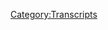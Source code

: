 {{Transcript
    | title         = [[568: June 19, 2021]]
    | caption       = [https://knowledgefight.libsyn.com/568-june-19-2021 Listen to this episode on Libsyn]
    | episodeNumber = [[568: June 19, 2021|568]]
    | length        = 01:18:49
}}

{{MessageBox
    | header     = Warning: Bot Generated Content
    | text       = This transcript was automatically generated by transcription software and likely contains many mistakes and misattributions. Please check the audio for definitive quotes, attribution, and context.
    | image      = N3yvass4myg91.webp
    | imagewidth = 50px
    | id         = warning
}}

{{TranscriptBlock
    | name      = Unknown Speaker
    | timestamp = 00:00:00.000
    | text      = I'm sick of them posing as if they're the good guys, saying, we are the bad guys, knowledge
}}

{{TranscriptBlock
    | name      = Unknown Speaker
    | timestamp = 00:00:24.199
    | text      = fight, knowledge fight, I'm sick of them posing as if they're the good guys, saying, we are
}}

{{TranscriptBlock
    | name      = Unknown Speaker
    | timestamp = 00:00:31.199
    | text      = the bad guys, knowledge fight, Dan and Jordan, knowledge fight, need money, Andy in Kansas,
}}

{{TranscriptBlock
    | name      = Unknown Speaker
    | timestamp = 00:00:40.200
    | text      = Andy in Kansas, stop it, Andy in Kansas, Andy in Kansas, it's time to pray, Andy in Kansas,
}}

{{TranscriptBlock
    | name      = Unknown Speaker
    | timestamp = 00:00:48.200
    | text      = I'm here, thanks for holding us, hello Alex, I'm a huge fan, I love your work, knowledge
}}

{{TranscriptBlock
    | name      = Unknown Speaker
    | timestamp = 00:00:55.200
    | text      = fight, knowledge fight.com, I love you, hey everybody, welcome back to knowledge fight,
}}

{{TranscriptBlock
    | name      = Unknown Speaker
    | timestamp = 00:01:01.200
    | text      = I'm Dan, I'm Jordan, we're a couple of dudes, like to sit around, worship at the altar of
}}

{{TranscriptBlock
    | name      = Unknown Speaker
    | timestamp = 00:01:04.200
    | text      = Selene, and talk a little bit about Alex Jones, oh indeed we are Dan, Jordan, Dan, Jordan,
}}

{{TranscriptBlock
    | name      = Unknown Speaker
    | timestamp = 00:01:08.200
    | text      = quick question, what's up, what's your bright spot today, my bright spot today is giving
}}

{{TranscriptBlock
    | name      = Unknown Speaker
    | timestamp = 00:01:12.200
    | text      = some thanks to some folks, I'd like to thank, just over the weekend we recorded a little
}}

{{TranscriptBlock
    | name      = Unknown Speaker
    | timestamp = 00:01:18.200
    | text      = guest appearance on God awful movies, indeed we did, I'd like to thank them for having
}}

{{TranscriptBlock
    | name      = Unknown Speaker
    | timestamp = 00:01:22.200
    | text      = us on, and also I forgot to mention this, as always, at the end of last week, an episode
}}

{{TranscriptBlock
    | name      = Unknown Speaker
    | timestamp = 00:01:27.200
    | text      = that I recorded of a podcast called Your Music Saved Us, ah yes, came out, and I'd like to
}}

{{TranscriptBlock
    | name      = Unknown Speaker
    | timestamp = 00:01:33.200
    | text      = thank Jay and Clifton for having me on, long anticipated, we recorded it a couple of weeks
}}

{{TranscriptBlock
    | name      = Unknown Speaker
    | timestamp = 00:01:38.200
    | text      = ago, I was very excited for it to come out, we talked about a five iron frenzy EP, Christian
}}

{{TranscriptBlock
    | name      = Unknown Speaker
    | timestamp = 00:01:43.200
    | text      = Ska EP that I really liked when I was younger, and it turns out I still really like, so yeah
}}

{{TranscriptBlock
    | name      = Unknown Speaker
    | timestamp = 00:01:50.200
    | text      = that's a lot of fun, people should go check that out, they're on iTunes and what have
}}

{{TranscriptBlock
    | name      = Unknown Speaker
    | timestamp = 00:01:54.200
    | text      = you, I'm looking forward to listening to it, so yeah, my bright spot is having a little
}}

{{TranscriptBlock
    | name      = Unknown Speaker
    | timestamp = 00:01:58.200
    | text      = bit of fun dicking around, joining other people's shows to have a non Alex Jones related
}}

{{TranscriptBlock
    | name      = Unknown Speaker
    | timestamp = 00:02:04.200
    | text      = fun, I think that's great, I think it's good, it can be good from time to time, yeah, how
}}

{{TranscriptBlock
    | name      = Unknown Speaker
    | timestamp = 00:02:09.199
    | text      = about you? Dan, I have some exciting announcement type news, I think I know what this is, I
}}

{{TranscriptBlock
    | name      = Unknown Speaker
    | timestamp = 00:02:16.199
    | text      = think you do, Dan, Thursday July 1st, we will be doing the finale, episode 8 of the 6 episode
}}

{{TranscriptBlock
    | name      = Unknown Speaker
    | timestamp = 00:02:26.199
    | text      = series, gods damn wizard, and we will be doing it live at 9pm at the Lincoln Lodge in Chicago,
}}

{{TranscriptBlock
    | name      = Unknown Speaker
    | timestamp = 00:02:35.199
    | text      = that's where we'll be doing it, it's going to be interesting, it's all coming together
}}

{{TranscriptBlock
    | name      = Unknown Speaker
    | timestamp = 00:02:40.199
    | text      = at a very short period of time and hopefully I will finish writing it by the time we get
}}

{{TranscriptBlock
    | name      = Unknown Speaker
    | timestamp = 00:02:45.199
    | text      = there, yeah and hopefully there will be a link that people can get tickets to that we
}}

{{TranscriptBlock
    | name      = Unknown Speaker
    | timestamp = 00:02:49.199
    | text      = can put out or something, yeah I will tweet that out whenever it's available, yeah, this
}}

{{TranscriptBlock
    | name      = Unknown Speaker
    | timestamp = 00:02:54.199
    | text      = will be fun, although I am a little bit wary, we'll see, it's the first time being out in
}}

{{TranscriptBlock
    | name      = Unknown Speaker
    | timestamp = 00:03:00.199
    | text      = public in a long time, I've gone a little bit in public, but not like live performance,
}}

{{TranscriptBlock
    | name      = Unknown Speaker
    | timestamp = 00:03:07.199
    | text      = that's a little bit weird, yeah, but you know, time to get back to it man, maybe, we'll
}}

{{TranscriptBlock
    | name      = Unknown Speaker
    | timestamp = 00:03:15.199
    | text      = see, maybe not, yeah, there's also that possibility too, so also a secondary aspect of this announcement
}}

{{TranscriptBlock
    | name      = Unknown Speaker
    | timestamp = 00:03:21.199
    | text      = is that there isn't going to be new episodes of gods damn wizard, not next week until Thursday
}}

{{TranscriptBlock
    | name      = Unknown Speaker
    | timestamp = 00:03:28.199
    | text      = July 1st, we will not be doing any more episodes of that, so look forward to it, I'll tweet
}}

{{TranscriptBlock
    | name      = Unknown Speaker
    | timestamp = 00:03:34.199
    | text      = out the link and we'll put it up and you can catch up on the old episodes, hoorah, and
}}

{{TranscriptBlock
    | name      = Unknown Speaker
    | timestamp = 00:03:40.199
    | text      = then some people have asked about this and so just to make it clear and more public,
}}

{{TranscriptBlock
    | name      = Unknown Speaker
    | timestamp = 00:03:44.199
    | text      = like once all of it's done, you are going to release it as an audio thing, as a complete
}}

{{TranscriptBlock
    | name      = Unknown Speaker
    | timestamp = 00:03:49.199
    | text      = audio thing, it's just video now, but it will be audio once it's all finished up and
}}

{{TranscriptBlock
    | name      = Unknown Speaker
    | timestamp = 00:03:54.199
    | text      = it can be edited nice, yes, everybody needs to get me their individual audio, which some
}}

{{TranscriptBlock
    | name      = Unknown Speaker
    | timestamp = 00:04:00.199
    | text      = have been very very good with, this seems like a private conversation Jordan, so today
}}

{{TranscriptBlock
    | name      = Unknown Speaker
    | timestamp = 00:04:06.199
    | text      = on the podcast Jordan, we're going to be talking about some modern day Beasiness, we're
}}

{{TranscriptBlock
    | name      = Unknown Speaker
    | timestamp = 00:04:11.199
    | text      = going to be talking about an emergency broadcast that Alex did on Saturday, I almost screamed
}}

{{TranscriptBlock
    | name      = Unknown Speaker
    | timestamp = 00:04:16.199
    | text      = blackjack, this is from June 19th 2021, blackjack, oh that was close, yeah, that was tight, this
}}

{{TranscriptBlock
    | name      = Unknown Speaker
    | timestamp = 00:04:23.199
    | text      = is an emergency episode that Alex did and I was glad that he did an emergency episode
}}

{{TranscriptBlock
    | name      = Unknown Speaker
    | timestamp = 00:04:29.199
    | text      = because I was struggling, I was treading water, sure, thinking about covering his present
}}

{{TranscriptBlock
    | name      = Unknown Speaker
    | timestamp = 00:04:34.199
    | text      = day nonsense, yeah, and then this emergency broadcast happened and something monumental
}}

{{TranscriptBlock
    | name      = Unknown Speaker
    | timestamp = 00:04:39.199
    | text      = went down, okay, something that we have been waiting for, ooh, for a while, all right,
}}

{{TranscriptBlock
    | name      = Unknown Speaker
    | timestamp = 00:04:46.199
    | text      = okay, so it's actually something monumental and not some bullshit, it's some bullshit,
}}

{{TranscriptBlock
    | name      = Unknown Speaker
    | timestamp = 00:04:50.199
    | text      = oh okay, never mind, yeah, no, it was something I've been excited about happening, it's
}}

{{TranscriptBlock
    | name      = Unknown Speaker
    | timestamp = 00:04:56.199
    | text      = bullshit, okay, that's fair, that's fair, so we'll get down to business on this, but
}}

{{TranscriptBlock
    | name      = Unknown Speaker
    | timestamp = 00:05:00.199
    | text      = before we do Jordan, we're going to take a little moment to say thank you and welcome
}}

{{TranscriptBlock
    | name      = Unknown Speaker
    | timestamp = 00:05:03.199
    | text      = in some wonks, oh that's a great idea, so first congratulations to Paul on the birth
}}

{{TranscriptBlock
    | name      = Unknown Speaker
    | timestamp = 00:05:07.199
    | text      = of his first child Riley, this was sent in by Ryan, I guess we're going to say Riley
}}

{{TranscriptBlock
    | name      = Unknown Speaker
    | timestamp = 00:05:13.199
    | text      = is a policy wonk, okay, I'm a policy wonk, thank you very much Ryan and on behalf of
}}

{{TranscriptBlock
    | name      = Unknown Speaker
    | timestamp = 00:05:18.199
    | text      = Riley and Paul, yes, next, Alias McFakeName, thank you so much, you are now a policy wonk,
}}

{{TranscriptBlock
    | name      = Unknown Speaker
    | timestamp = 00:05:23.199
    | text      = I'm a policy wonk, thank you very much, what a strange name to be born with, yeah,
}}

{{TranscriptBlock
    | name      = Unknown Speaker
    | timestamp = 00:05:28.199
    | text      = Cool Disco George, thank you so much, you are now a policy wonk, I'm a policy wonk,
}}

{{TranscriptBlock
    | name      = Unknown Speaker
    | timestamp = 00:05:33.199
    | text      = thanks, Disco George, and DJ Spouse Mouse, thank you so much, you are now a policy wonk,
}}

{{TranscriptBlock
    | name      = Unknown Speaker
    | timestamp = 00:05:38.199
    | text      = I'm a policy wonk, thank you very much, DJ Spouse Mouse, thank you, now the little
}}

{{TranscriptBlock
    | name      = Unknown Speaker
    | timestamp = 00:05:42.199
    | text      = bit of a shorter policy wonk thing, but that's because, giving someone life is giving
}}

{{TranscriptBlock
    | name      = Unknown Speaker
    | timestamp = 00:05:48.199
    | text      = someone death, you could say that life is death, you could, Joel had a birthday, shouting
}}

{{TranscriptBlock
    | name      = Unknown Speaker
    | timestamp = 00:05:59.199
    | text      = something out to someone is also shouting something into someone, and giving life, exactly,
}}

{{TranscriptBlock
    | name      = Unknown Speaker
    | timestamp = 00:06:05.199
    | text      = so Joel had a birthday last week, Tammy reached out, wanted to wish a happy birthday,
}}

{{TranscriptBlock
    | name      = Unknown Speaker
    | timestamp = 00:06:10.199
    | text      = Joel happy birthday to you, happy birthday, Denise, how you doing out there, hope you
}}

{{TranscriptBlock
    | name      = Unknown Speaker
    | timestamp = 00:06:15.199
    | text      = have a happy birthday, your son Will hit me up, and wanted us to wish you a happy birthday,
}}

{{TranscriptBlock
    | name      = Unknown Speaker
    | timestamp = 00:06:19.199
    | text      = I thought it might have been Killer Mike, his mom was named Denise, is that right, yeah,
}}

{{TranscriptBlock
    | name      = Unknown Speaker
    | timestamp = 00:06:23.199
    | text      = yeah, great trivia, next John has a birthday, from Theresa, Theresa says hey happy birthday,
}}

{{TranscriptBlock
    | name      = Unknown Speaker
    | timestamp = 00:06:32.199
    | text      = and so do we, we joined Theresa, happy birthday, Dusty, not Dusty Springfield, not Dusty Rhodes,
}}

{{TranscriptBlock
    | name      = Unknown Speaker
    | timestamp = 00:06:39.199
    | text      = no he's passed, this person is still alive, as evidenced by their birthday being this
}}

{{TranscriptBlock
    | name      = Unknown Speaker
    | timestamp = 00:06:44.199
    | text      = week, how's old man house phone doing, oh shit, Carrie was the one who reached out and
}}

{{TranscriptBlock
    | name      = Unknown Speaker
    | timestamp = 00:06:49.199
    | text      = wanted us to wish Dusty a happy birthday, happy birthday Dusty, and then finally very
}}

{{TranscriptBlock
    | name      = Unknown Speaker
    | timestamp = 00:06:53.199
    | text      = special from Michael, this is a happy birthday technocrat shout out, combo situation, wow,
}}

{{TranscriptBlock
    | name      = Unknown Speaker
    | timestamp = 00:07:00.199
    | text      = put it all together, for Ali G, not Borat, not Borat, no not Borat, okay, okay, Ali G
}}

{{TranscriptBlock
    | name      = Unknown Speaker
    | timestamp = 00:07:06.199
    | text      = aka Spills with a Z, happy birthday and you are a technocrat, I'm a policy wonk, crikey
}}

{{TranscriptBlock
    | name      = Unknown Speaker
    | timestamp = 00:07:12.199
    | text      = mate, that's fantastic, have yourself a brew, how's your 401k doing bro, we gotta go full
}}

{{TranscriptBlock
    | name      = Unknown Speaker
    | timestamp = 00:07:17.199
    | text      = tilt boogie on this Watson alright, let's just get down to business, we ain't making
}}

{{TranscriptBlock
    | name      = Unknown Speaker
    | timestamp = 00:07:21.199
    | text      = that money off that heroin, why you pimps so good, my neck is freakishly large, I declare
}}

{{TranscriptBlock
    | name      = Unknown Speaker
    | timestamp = 00:07:27.199
    | text      = info war on you, giving life is giving death, happy birthday to all, indeed, so Jordan we're
}}

{{TranscriptBlock
    | name      = Unknown Speaker
    | timestamp = 00:07:32.199
    | text      = gonna start this thing off and Alex goes for an unconventional approach on this emergency
}}

{{TranscriptBlock
    | name      = Unknown Speaker
    | timestamp = 00:07:40.199
    | text      = broadcast, wait, it's an emergency broadcast, yeah, and he's gonna open it with something
}}

{{TranscriptBlock
    | name      = Unknown Speaker
    | timestamp = 00:07:45.199
    | text      = other than screaming, this is an emergency, yeah, okay, now I'm interested, and if I was
}}

{{TranscriptBlock
    | name      = Unknown Speaker
    | timestamp = 00:07:51.199
    | text      = gauging from the title of this video, I would say that it's, the emergency is that the January
}}

{{TranscriptBlock
    | name      = Unknown Speaker
    | timestamp = 00:07:58.199
    | text      = 6th storming of the capital was a false flag, oh, that does not sound like as much of an
}}

{{TranscriptBlock
    | name      = Unknown Speaker
    | timestamp = 00:08:03.199
    | text      = emergency as I was expecting, no, I don't know, I still, I mean I've watched all of
}}

{{TranscriptBlock
    | name      = Unknown Speaker
    | timestamp = 00:08:08.199
    | text      = this, I still don't actually understand how this qualifies as an emergency that requires
}}

{{TranscriptBlock
    | name      = Unknown Speaker
    | timestamp = 00:08:12.199
    | text      = another broadcast, yeah, don't you have to take immediate action in an emergency, you
}}

{{TranscriptBlock
    | name      = Unknown Speaker
    | timestamp = 00:08:16.199
    | text      = should, or at least you need to be aware of something really fast, yes, and this is standard
}}

{{TranscriptBlock
    | name      = Unknown Speaker
    | timestamp = 00:08:21.199
    | text      = info wars lore at this point, not good, it's a talking point that's really just like, yeah,
}}

{{TranscriptBlock
    | name      = Unknown Speaker
    | timestamp = 00:08:26.199
    | text      = alright, everyone who's listening would see that headline and be like, we know, yeah,
}}

{{TranscriptBlock
    | name      = Unknown Speaker
    | timestamp = 00:08:30.199
    | text      = Antifa, false flags, duh, the whole thing, FBI, CIA, Trump was probably not or is in
}}

{{TranscriptBlock
    | name      = Unknown Speaker
    | timestamp = 00:08:36.200
    | text      = on it now, yeah, and one of the things I was really thinking about is it seems really weird
}}

{{TranscriptBlock
    | name      = Unknown Speaker
    | timestamp = 00:08:41.200
    | text      = on first glance that Alex is doing that, having an emergency broadcast about like the 6th
}}

{{TranscriptBlock
    | name      = Unknown Speaker
    | timestamp = 00:08:46.200
    | text      = being a false flag, all the information, yeah, but it makes some sense, I mean if you really
}}

{{TranscriptBlock
    | name      = Unknown Speaker
    | timestamp = 00:08:51.200
    | text      = think about it, from all publicly available information, Alex seems like he's on pretty
}}

{{TranscriptBlock
    | name      = Unknown Speaker
    | timestamp = 00:08:56.200
    | text      = solid footing legally speaking, sure, as it relates to the storming of the capital, okay,
}}

{{TranscriptBlock
    | name      = Unknown Speaker
    | timestamp = 00:09:01.200
    | text      = it seems like something that's getting him a lot of attention, he constantly is trending
}}

{{TranscriptBlock
    | name      = Unknown Speaker
    | timestamp = 00:09:05.200
    | text      = on Twitter because people are like, they found this video of him being like, Trump told me
}}

{{TranscriptBlock
    | name      = Unknown Speaker
    | timestamp = 00:09:10.200
    | text      = to lead a march, oh man, you know, and like, I think it's probably something really good
}}

{{TranscriptBlock
    | name      = Unknown Speaker
    | timestamp = 00:09:14.200
    | text      = to lean into for him, yeah, there's a lot of attention, there's a lot of possibility
}}

{{TranscriptBlock
    | name      = Unknown Speaker
    | timestamp = 00:09:18.200
    | text      = for claiming that people are misrepresenting him, totally, I think it's probably, as long
}}

{{TranscriptBlock
    | name      = Unknown Speaker
    | timestamp = 00:09:24.200
    | text      = as he doesn't end up defaming anybody in the process, like, uh oh, this is probably a good
}}

{{TranscriptBlock
    | name      = Unknown Speaker
    | timestamp = 00:09:29.200
    | text      = thing for him to do, uh oh, there we go, there is a downside, as he is getting this attention,
}}

{{TranscriptBlock
    | name      = Unknown Speaker
    | timestamp = 00:09:36.200
    | text      = he knows that he needs to, you know, turn it into something, capitalize, so I love that
}}

{{TranscriptBlock
    | name      = Unknown Speaker
    | timestamp = 00:09:40.200
    | text      = crew, and I love the boom operator that's been here seven days, so I know he's gonna
}}

{{TranscriptBlock
    | name      = Unknown Speaker
    | timestamp = 00:09:44.200
    | text      = be here tomorrow for the Sunday show, I just wanna thank them, and I'm gonna hit this big
}}

{{TranscriptBlock
    | name      = Unknown Speaker
    | timestamp = 00:09:48.200
    | text      = news, then I'm gonna go right to these guests, but instead of always doing it as a footnote
}}

{{TranscriptBlock
    | name      = Unknown Speaker
    | timestamp = 00:09:53.200
    | text      = at the end, I'm gonna do it right now, because I've got a bunch of reporters I wanna hire,
}}

{{TranscriptBlock
    | name      = Unknown Speaker
    | timestamp = 00:09:58.200
    | text      = and I've got operations I wanna launch, and I've got things I wanna do, and I can't do
}}

{{TranscriptBlock
    | name      = Unknown Speaker
    | timestamp = 00:10:05.200
    | text      = it without your support, so, this coming Monday morning, this big sale of high quality organic
}}

{{TranscriptBlock
    | name      = Unknown Speaker
    | timestamp = 00:10:13.200
    | text      = vitamin D3, starts off with a very explicit plug, starts off the emergency broadcast with
}}

{{TranscriptBlock
    | name      = Unknown Speaker
    | timestamp = 00:10:21.200
    | text      = an ad, well because like his staff is overworked, which seems like a him problem, that seems
}}

{{TranscriptBlock
    | name      = Unknown Speaker
    | timestamp = 00:10:27.200
    | text      = like a management issue, you could probably hire more staff if they're overworked, or
}}

{{TranscriptBlock
    | name      = Unknown Speaker
    | timestamp = 00:10:31.200
    | text      = cut back, or cut back, yeah, find ways to do this on more of a shoestring, sure, lower
}}

{{TranscriptBlock
    | name      = Unknown Speaker
    | timestamp = 00:10:36.200
    | text      = your overhead, right, yeah, right, but, because these people are working seven days a week,
}}

{{TranscriptBlock
    | name      = Unknown Speaker
    | timestamp = 00:10:40.200
    | text      = it needs to hire more people, and therefore you need B12, or two, or whatever, you need
}}

{{TranscriptBlock
    | name      = Unknown Speaker
    | timestamp = 00:10:45.200
    | text      = vitamins, that does sound true, and they'll give you a lot of energy, right, and sometimes,
}}

{{TranscriptBlock
    | name      = Unknown Speaker
    | timestamp = 00:10:50.200
    | text      = Jordan, you're laughing, but sometimes, sure, when you're a person who has a lot of energy,
}}

{{TranscriptBlock
    | name      = Unknown Speaker
    | timestamp = 00:10:54.200
    | text      = people think you're on cocaine, that's, hmm, and then we've got the three new products
}}

{{TranscriptBlock
    | name      = Unknown Speaker
    | timestamp = 00:10:58.200
    | text      = by new, the new ones that finally came in with the supply chain breakdown, that we're
}}

{{TranscriptBlock
    | name      = Unknown Speaker
    | timestamp = 00:11:02.200
    | text      = discounting, is your habituated discounts, and I get it, and I made it that way, it's
}}

{{TranscriptBlock
    | name      = Unknown Speaker
    | timestamp = 00:11:06.200
    | text      = my fault, but now we have to sell stuff on sale, even though it's gonna sell out, because
}}

{{TranscriptBlock
    | name      = Unknown Speaker
    | timestamp = 00:11:11.200
    | text      = you don't buy it unless it's on sale, and then stuff's sold out for six, eight months,
}}

{{TranscriptBlock
    | name      = Unknown Speaker
    | timestamp = 00:11:14.200
    | text      = that's okay.
}}

{{TranscriptBlock
    | name      = Unknown Speaker
    | timestamp = 00:11:16.200
    | text      = Are you complaining to me about you?
}}

{{TranscriptBlock
    | name      = Unknown Speaker
    | timestamp = 00:11:18.200
    | text      = X3, back in stock, the tri-ionine for your immune system, your body, your energy, your
}}

{{TranscriptBlock
    | name      = Unknown Speaker
    | timestamp = 00:11:22.200
    | text      = libido, everything, back in stock, 60% off, and free shipping, double Patriot points,
}}

{{TranscriptBlock
    | name      = Unknown Speaker
    | timestamp = 00:11:26.200
    | text      = ultimate krill oil, 40% off, and of course, the bio-crystalline for the mustard seed,
}}

{{TranscriptBlock
    | name      = Unknown Speaker
    | timestamp = 00:11:31.200
    | text      = all at info.warstore.com, right there, and I'm telling you, that's lightning in a bottle,
}}

{{TranscriptBlock
    | name      = Unknown Speaker
    | timestamp = 00:11:38.200
    | text      = that's how we fund this operation, and people always ask, why do you got so much energy?
}}

{{TranscriptBlock
    | name      = Unknown Speaker
    | timestamp = 00:11:44.200
    | text      = I remember one time I was totally down, exhausted, I've been on there about 10 hours, and I went
}}

{{TranscriptBlock
    | name      = Unknown Speaker
    | timestamp = 00:11:49.200
    | text      = in the bathroom to take a piss, and I walked out, and one of the security guys saw me ranting
}}

{{TranscriptBlock
    | name      = Unknown Speaker
    | timestamp = 00:11:54.200
    | text      = Rave on air, and he said, my God, or what drugs, you ain't gonna have a heart attack,
}}

{{TranscriptBlock
    | name      = Unknown Speaker
    | timestamp = 00:11:57.200
    | text      = are you on cocaine?
}}

{{TranscriptBlock
    | name      = Unknown Speaker
    | timestamp = 00:11:58.200
    | text      = I said, I hate cocaine, I'm not on drugs.
}}

{{TranscriptBlock
    | name      = Unknown Speaker
    | timestamp = 00:12:00.200
    | text      = I said, I'm in a war.
}}

{{TranscriptBlock
    | name      = Unknown Speaker
    | timestamp = 00:12:02.200
    | text      = Well, how'd you go from looking completely exhausted, to look like you're ready to kill
}}

{{TranscriptBlock
    | name      = Unknown Speaker
    | timestamp = 00:12:07.200
    | text      = somebody coming out of that bathroom?
}}

{{TranscriptBlock
    | name      = Unknown Speaker
    | timestamp = 00:12:08.200
    | text      = Oh, because I looked at that mirror, and I said, I'm not gonna be these people's slaves,
}}

{{TranscriptBlock
    | name      = Unknown Speaker
    | timestamp = 00:12:12.200
    | text      = I'm not gonna bow out of them.
}}

{{TranscriptBlock
    | name      = Unknown Speaker
    | timestamp = 00:12:14.200
    | text      = I will not be your slave ever.
}}

{{TranscriptBlock
    | name      = Unknown Speaker
    | timestamp = 00:12:20.200
    | text      = And it's gonna take that type of attitude, that's gonna smash these pedophile scum, that
}}

{{TranscriptBlock
    | name      = Unknown Speaker
    | timestamp = 00:12:25.200
    | text      = are anti-human, and are jacked into some evil.
}}

{{TranscriptBlock
    | name      = Unknown Speaker
    | timestamp = 00:12:28.200
    | text      = So that's what I'm on, is a life force.
}}

{{TranscriptBlock
    | name      = Unknown Speaker
    | timestamp = 00:12:32.200
    | text      = And to quote John Paul Jones, I've only begun to fight.
}}

{{TranscriptBlock
    | name      = Unknown Speaker
    | timestamp = 00:12:38.200
    | text      = But I really appreciate this crew, and this audience, for keeping us in the fight, and
}}

{{TranscriptBlock
    | name      = Unknown Speaker
    | timestamp = 00:12:43.200
    | text      = I need you to keep me in the fight, now.
}}

{{TranscriptBlock
    | name      = Unknown Speaker
    | timestamp = 00:12:46.200
    | text      = Now, I'll give you everything I've got, because to submit to these people's death, but all
}}

{{TranscriptBlock
    | name      = Unknown Speaker
    | timestamp = 00:12:53.200
    | text      = I need is your word of mouth, and your prayers, and your support.
}}

{{TranscriptBlock
    | name      = Unknown Speaker
    | timestamp = 00:12:57.200
    | text      = Please, just give me money.
}}

{{TranscriptBlock
    | name      = Unknown Speaker
    | timestamp = 00:12:58.200
    | text      = Wow.
}}

{{TranscriptBlock
    | name      = Unknown Speaker
    | timestamp = 00:12:59.200
    | text      = I will fake mood swings.
}}

{{TranscriptBlock
    | name      = Unknown Speaker
    | timestamp = 00:13:01.200
    | text      = That was pathetic.
}}

{{TranscriptBlock
    | name      = Unknown Speaker
    | timestamp = 00:13:03.200
    | text      = That was really pathetic.
}}

{{TranscriptBlock
    | name      = Unknown Speaker
    | timestamp = 00:13:05.200
    | text      = Yeah.
}}

{{TranscriptBlock
    | name      = Unknown Speaker
    | timestamp = 00:13:06.200
    | text      = That was really sad.
}}

{{TranscriptBlock
    | name      = Unknown Speaker
    | timestamp = 00:13:07.200
    | text      = There's two things that I love.
}}

{{TranscriptBlock
    | name      = Unknown Speaker
    | timestamp = 00:13:08.200
    | text      = One is how artificial that mood swing is.
}}

{{TranscriptBlock
    | name      = Unknown Speaker
    | timestamp = 00:13:13.200
    | text      = And if it's not, he needs to see a doctor.
}}

{{TranscriptBlock
    | name      = Unknown Speaker
    | timestamp = 00:13:15.200
    | text      = Yeah.
}}

{{TranscriptBlock
    | name      = Unknown Speaker
    | timestamp = 00:13:16.200
    | text      = Because that is outrageous, unacceptable.
}}

{{TranscriptBlock
    | name      = Unknown Speaker
    | timestamp = 00:13:18.200
    | text      = Yeah.
}}

{{TranscriptBlock
    | name      = Unknown Speaker
    | timestamp = 00:13:19.200
    | text      = The second thing is, when he's talking about not being on cocaine, he describes going to
}}

{{TranscriptBlock
    | name      = Unknown Speaker
    | timestamp = 00:13:24.200
    | text      = a bathroom, which is where people do cocaine.
}}

{{TranscriptBlock
    | name      = Unknown Speaker
    | timestamp = 00:13:27.200
    | text      = Almost entirely, yeah.
}}

{{TranscriptBlock
    | name      = Unknown Speaker
    | timestamp = 00:13:28.200
    | text      = Yeah, yeah, yeah.
}}

{{TranscriptBlock
    | name      = Unknown Speaker
    | timestamp = 00:13:29.200
    | text      = You know what was crazy?
}}

{{TranscriptBlock
    | name      = Unknown Speaker
    | timestamp = 00:13:30.200
    | text      = All those stories about Studio 54 back in the day.
}}

{{TranscriptBlock
    | name      = Unknown Speaker
    | timestamp = 00:13:34.200
    | text      = People would always go into the bathroom, and they'd just scream into the mirror.
}}

{{TranscriptBlock
    | name      = Unknown Speaker
    | timestamp = 00:13:37.200
    | text      = They'd be like, I'm going to dance!
}}

{{TranscriptBlock
    | name      = Unknown Speaker
    | timestamp = 00:13:41.200
    | text      = I'm not somebody who's done a lot of cocaine in my life, but I'm not going to say that
}}

{{TranscriptBlock
    | name      = Unknown Speaker
    | timestamp = 00:13:45.200
    | text      = I never have.
}}

{{TranscriptBlock
    | name      = Unknown Speaker
    | timestamp = 00:13:46.200
    | text      = But I will say that I don't think I've ever done it outside a bathroom.
}}

{{TranscriptBlock
    | name      = Unknown Speaker
    | timestamp = 00:13:52.200
    | text      = I think we can include laundry rooms.
}}

{{TranscriptBlock
    | name      = Unknown Speaker
    | timestamp = 00:13:57.200
    | text      = Hard to say.
}}

{{TranscriptBlock
    | name      = Unknown Speaker
    | timestamp = 00:13:58.200
    | text      = Hard to say.
}}

{{TranscriptBlock
    | name      = Unknown Speaker
    | timestamp = 00:13:59.200
    | text      = Yeah, so I don't know.
}}

{{TranscriptBlock
    | name      = Unknown Speaker
    | timestamp = 00:14:00.200
    | text      = I think Alex is on cocaine.
}}

{{TranscriptBlock
    | name      = Unknown Speaker
    | timestamp = 00:14:01.200
    | text      = Yeah.
}}

{{TranscriptBlock
    | name      = Unknown Speaker
    | timestamp = 00:14:02.200
    | text      = Or just, I don't know.
}}

{{TranscriptBlock
    | name      = Unknown Speaker
    | timestamp = 00:14:05.200
    | text      = Everything is so fake about the passion.
}}

{{TranscriptBlock
    | name      = Unknown Speaker
    | timestamp = 00:14:07.200
    | text      = Yeah, that's really bad acting.
}}

{{TranscriptBlock
    | name      = Unknown Speaker
    | timestamp = 00:14:10.200
    | text      = That's really bad acting.
}}

{{TranscriptBlock
    | name      = Unknown Speaker
    | timestamp = 00:14:11.200
    | text      = Yeah.
}}

{{TranscriptBlock
    | name      = Unknown Speaker
    | timestamp = 00:14:12.200
    | text      = But he'll continue doing that as fakely as long as you pay him.
}}

{{TranscriptBlock
    | name      = Unknown Speaker
    | timestamp = 00:14:16.200
    | text      = Please give him some money.
}}

{{TranscriptBlock
    | name      = Unknown Speaker
    | timestamp = 00:14:17.200
    | text      = Yeah, I don't like being chastised for taking advantage of his discounts and then him being
}}

{{TranscriptBlock
    | name      = Unknown Speaker
    | timestamp = 00:14:23.200
    | text      = like, now I can't sell it at full price anymore.
}}

{{TranscriptBlock
    | name      = Unknown Speaker
    | timestamp = 00:14:26.200
    | text      = That's funny.
}}

{{TranscriptBlock
    | name      = Unknown Speaker
    | timestamp = 00:14:27.200
    | text      = Like, don't tell me.
}}

{{TranscriptBlock
    | name      = Unknown Speaker
    | timestamp = 00:14:28.200
    | text      = Don't tell me that.
}}

{{TranscriptBlock
    | name      = Unknown Speaker
    | timestamp = 00:14:30.200
    | text      = I put things on sale too much, and now people are used to it, and they know that I'll just
}}

{{TranscriptBlock
    | name      = Unknown Speaker
    | timestamp = 00:14:34.200
    | text      = put everything on sale in a week if it's not on sale now.
}}

{{TranscriptBlock
    | name      = Unknown Speaker
    | timestamp = 00:14:37.200
    | text      = They never buy anything at a real normal price, so I have to buy things on sale.
}}

{{TranscriptBlock
    | name      = Unknown Speaker
    | timestamp = 00:14:42.200
    | text      = Fuck you.
}}

{{TranscriptBlock
    | name      = Unknown Speaker
    | timestamp = 00:14:43.200
    | text      = That's every time.
}}

{{TranscriptBlock
    | name      = Unknown Speaker
    | timestamp = 00:14:44.200
    | text      = Yeah, that's like if every time you went to Walgreens, they're like, oh, you're really
}}

{{TranscriptBlock
    | name      = Unknown Speaker
    | timestamp = 00:14:47.320
    | text      = only going to buy these Reese's cups on fucking two for $3 day, huh?
}}

{{TranscriptBlock
    | name      = Unknown Speaker
    | timestamp = 00:14:51.899
    | text      = You're not going to buy them on a one for $1.99 day, you piece of shit.
}}

{{TranscriptBlock
    | name      = Unknown Speaker
    | timestamp = 00:14:56.200
    | text      = If one employee at Walgreens, like after Easter, like the day after Easter, their job was just
}}

{{TranscriptBlock
    | name      = Unknown Speaker
    | timestamp = 00:15:01.440
    | text      = to boo at everybody.
}}

{{TranscriptBlock
    | name      = Unknown Speaker
    | timestamp = 00:15:03.200
    | text      = Oh, now you want eggs.
}}

{{TranscriptBlock
    | name      = Unknown Speaker
    | timestamp = 00:15:05.200
    | text      = You want the Easter eggs, huh?
}}

{{TranscriptBlock
    | name      = Unknown Speaker
    | timestamp = 00:15:07.200
    | text      = Oh, they're delicious.
}}

{{TranscriptBlock
    | name      = Unknown Speaker
    | timestamp = 00:15:08.200
    | text      = Oh, they're so good.
}}

{{TranscriptBlock
    | name      = Unknown Speaker
    | timestamp = 00:15:09.200
    | text      = Yeah.
}}

{{TranscriptBlock
    | name      = Unknown Speaker
    | timestamp = 00:15:10.200
    | text      = So Alex gets to some of the news.
}}

{{TranscriptBlock
    | name      = Unknown Speaker
    | timestamp = 00:15:12.200
    | text      = All right, let me show you these articles.
}}

{{TranscriptBlock
    | name      = Unknown Speaker
    | timestamp = 00:15:14.200
    | text      = We'll start going to these guests.
}}

{{TranscriptBlock
    | name      = Unknown Speaker
    | timestamp = 00:15:16.200
    | text      = Look at these.
}}

{{TranscriptBlock
    | name      = Unknown Speaker
    | timestamp = 00:15:17.200
    | text      = The big revolver article that's got the globalist running scared, and that's a good thing, and
}}

{{TranscriptBlock
    | name      = Unknown Speaker
    | timestamp = 00:15:21.960
    | text      = we literally foresaw it and pushed it together three weeks ago.
}}

{{TranscriptBlock
    | name      = Unknown Speaker
    | timestamp = 00:15:28.840
    | text      = This enemy of freedom, White House unveils new strategy to counter domestic terrorism.
}}

{{TranscriptBlock
    | name      = Unknown Speaker
    | timestamp = 00:15:34.059
    | text      = They mean real Americans, laser focus on violence, the same thing Brennan, that communist pervert
}}

{{TranscriptBlock
    | name      = Unknown Speaker
    | timestamp = 00:15:40.399
    | text      = said.
}}

{{TranscriptBlock
    | name      = Unknown Speaker
    | timestamp = 00:15:41.399
    | text      = What?
}}

{{TranscriptBlock
    | name      = Unknown Speaker
    | timestamp = 00:15:42.399
    | text      = White House unveils strategy to combat domestic extremism.
}}

{{TranscriptBlock
    | name      = Unknown Speaker
    | timestamp = 00:15:45.879
    | text      = It's everywhere.
}}

{{TranscriptBlock
    | name      = Unknown Speaker
    | timestamp = 00:15:46.879
    | text      = It's their whole operation.
}}

{{TranscriptBlock
    | name      = Unknown Speaker
    | timestamp = 00:15:48.460
    | text      = So first of all, this article isn't on revolver.
}}

{{TranscriptBlock
    | name      = Unknown Speaker
    | timestamp = 00:15:51.720
    | text      = Revolver isn't so much a news site as much as it is an attempt to make a new Drudge report
}}

{{TranscriptBlock
    | name      = Unknown Speaker
    | timestamp = 00:15:55.360
    | text      = now that the Trump camp has turned on Drudge.
}}

{{TranscriptBlock
    | name      = Unknown Speaker
    | timestamp = 00:15:58.279
    | text      = It's just a bunch of links to clickbait headlines for the most part.
}}

{{TranscriptBlock
    | name      = Unknown Speaker
    | timestamp = 00:16:01.879
    | text      = The actual article that Alex is talking about here in this clip is from The Hill.
}}

{{TranscriptBlock
    | name      = Unknown Speaker
    | timestamp = 00:16:05.679
    | text      = The article is not some kind of a bombshell that has the globalists running scared.
}}

{{TranscriptBlock
    | name      = Unknown Speaker
    | timestamp = 00:16:09.519
    | text      = It's a discussion about how the plans that have been floated by Biden's administration
}}

{{TranscriptBlock
    | name      = Unknown Speaker
    | timestamp = 00:16:12.759
    | text      = have some possibly good ideas, but also there's some serious blind spots.
}}

{{TranscriptBlock
    | name      = Unknown Speaker
    | timestamp = 00:16:16.919
    | text      = For instance, here's a quote that's included in that article.
}}

{{TranscriptBlock
    | name      = Unknown Speaker
    | timestamp = 00:16:19.919
    | text      = Quote, the Biden administration is rightly focused on addressing white supremacist violence,
}}

{{TranscriptBlock
    | name      = Unknown Speaker
    | timestamp = 00:16:24.220
    | text      = but its strategy includes none of the civil rights and liberty safeguards that rights
}}

{{TranscriptBlock
    | name      = Unknown Speaker
    | timestamp = 00:16:28.000
    | text      = groups and communities of color have long sought.
}}

{{TranscriptBlock
    | name      = Unknown Speaker
    | timestamp = 00:16:31.360
    | text      = That's a criticism of Biden's plan that was put out in a statement by the ACLU, a group
}}

{{TranscriptBlock
    | name      = Unknown Speaker
    | timestamp = 00:16:36.799
    | text      = that Alex believes is high level globalist.
}}

{{TranscriptBlock
    | name      = Unknown Speaker
    | timestamp = 00:16:39.600
    | text      = It seems like the ACLU shouldn't be getting in the mix trying to sow doubt about the globalist
}}

{{TranscriptBlock
    | name      = Unknown Speaker
    | timestamp = 00:16:43.480
    | text      = plans if they're on board with the globalist plans, but look, man, I'm not a 30 dimension
}}

{{TranscriptBlock
    | name      = Unknown Speaker
    | timestamp = 00:16:47.639
    | text      = chess player or whatever the fuck.
}}

{{TranscriptBlock
    | name      = Unknown Speaker
    | timestamp = 00:16:49.159
    | text      = Yeah.
}}

{{TranscriptBlock
    | name      = Unknown Speaker
    | timestamp = 00:16:50.159
    | text      = If I was a 30 dimension chess player, I would say that Alex's opposition to this makes more
}}

{{TranscriptBlock
    | name      = Unknown Speaker
    | timestamp = 00:16:55.600
    | text      = sense or no, nevermind.
}}

{{TranscriptBlock
    | name      = Unknown Speaker
    | timestamp = 00:16:59.080
    | text      = It doesn't make any sense whatsoever.
}}

{{TranscriptBlock
    | name      = Unknown Speaker
    | timestamp = 00:17:01.080
    | text      = On some level, if I were Alex, I would see that new plan that Biden put out as a real
}}

{{TranscriptBlock
    | name      = Unknown Speaker
    | timestamp = 00:17:04.960
    | text      = threat to my business model.
}}

{{TranscriptBlock
    | name      = Unknown Speaker
    | timestamp = 00:17:07.119
    | text      = One of the pillars of the plan is to quote, confront long-term contributors to domestic
}}

{{TranscriptBlock
    | name      = Unknown Speaker
    | timestamp = 00:17:11.039
    | text      = terrorism.
}}

{{TranscriptBlock
    | name      = Unknown Speaker
    | timestamp = 00:17:12.039
    | text      = In that section, they say, quote, the US government will also work to find ways to counter the
}}

{{TranscriptBlock
    | name      = Unknown Speaker
    | timestamp = 00:17:16.079
    | text      = polarization often fueled by disinformation, misinformation, and dangerous conspiracy theories
}}

{{TranscriptBlock
    | name      = Unknown Speaker
    | timestamp = 00:17:20.759
    | text      = online, supporting an information environment that fosters healthy democratic discourse.
}}

{{TranscriptBlock
    | name      = Unknown Speaker
    | timestamp = 00:17:26.200
    | text      = I'm not sure that I believe that they're capable of achieving that goal, but if I were Alex,
}}

{{TranscriptBlock
    | name      = Unknown Speaker
    | timestamp = 00:17:30.279
    | text      = I would recognize that this looks like a situation where he might not get to fly completely under
}}

{{TranscriptBlock
    | name      = Unknown Speaker
    | timestamp = 00:17:34.759
    | text      = the radar moving forward.
}}

{{TranscriptBlock
    | name      = Unknown Speaker
    | timestamp = 00:17:36.119
    | text      = Yeah, that might not be good for him.
}}

{{TranscriptBlock
    | name      = Unknown Speaker
    | timestamp = 00:17:37.720
    | text      = I have some qualms with the plan, but it's not really a specific plan.
}}

{{TranscriptBlock
    | name      = Unknown Speaker
    | timestamp = 00:17:42.279
    | text      = It's very general and critiquing the general plan is good for conversation and for fostering
}}

{{TranscriptBlock
    | name      = Unknown Speaker
    | timestamp = 00:17:46.839
    | text      = better ideas.
}}

{{TranscriptBlock
    | name      = Unknown Speaker
    | timestamp = 00:17:47.839
    | text      = Sure.
}}

{{TranscriptBlock
    | name      = Unknown Speaker
    | timestamp = 00:17:48.839
    | text      = Getting the best ideas possible, but I don't think it's where the actual fights are going
}}

{{TranscriptBlock
    | name      = Unknown Speaker
    | timestamp = 00:17:52.599
    | text      = to happen.
}}

{{TranscriptBlock
    | name      = Unknown Speaker
    | timestamp = 00:17:53.599
    | text      = Yeah.
}}

{{TranscriptBlock
    | name      = Unknown Speaker
    | timestamp = 00:17:54.599
    | text      = Yeah.
}}

{{TranscriptBlock
    | name      = Unknown Speaker
    | timestamp = 00:17:55.599
    | text      = I mean, I think the only thing about any of those plans has always got to like boil down
}}

{{TranscriptBlock
    | name      = Unknown Speaker
    | timestamp = 00:17:59.720
    | text      = to, Hey, Hey guys, guys, tell me honestly, when there's a Republican president or even
}}

{{TranscriptBlock
    | name      = Unknown Speaker
    | timestamp = 00:18:06.920
    | text      = this president, will this be primarily used to hurt leftist activists?
}}

{{TranscriptBlock
    | name      = Unknown Speaker
    | timestamp = 00:18:11.000
    | text      = And the answer is 99% of the time, yes.
}}

{{TranscriptBlock
    | name      = Unknown Speaker
    | timestamp = 00:18:13.119
    | text      = So certainly let's, let's calm it down on our plans real quick.
}}

{{TranscriptBlock
    | name      = Unknown Speaker
    | timestamp = 00:18:16.960
    | text      = So Alex is, you know, the false flag, January 6th was a false flag.
}}

{{TranscriptBlock
    | name      = Unknown Speaker
    | timestamp = 00:18:21.960
    | text      = Sure.
}}

{{TranscriptBlock
    | name      = Unknown Speaker
    | timestamp = 00:18:22.960
    | text      = And you know what other people have false flagged before.
}}

{{TranscriptBlock
    | name      = Unknown Speaker
    | timestamp = 00:18:24.799
    | text      = Now we know from listening to 2003 that whenever this line of conversation would come up, Putin,
}}

{{TranscriptBlock
    | name      = Unknown Speaker
    | timestamp = 00:18:32.799
    | text      = it would be Alex would use Putin as an example, use it every day in 2003, slightly different
}}

{{TranscriptBlock
    | name      = Unknown Speaker
    | timestamp = 00:18:38.240
    | text      = in the present.
}}

{{TranscriptBlock
    | name      = Unknown Speaker
    | timestamp = 00:18:39.240
    | text      = Oh, just as the old czarist would stage attacks.
}}

{{TranscriptBlock
    | name      = Unknown Speaker
    | timestamp = 00:18:43.079
    | text      = And just as the old KGB would do it and Hitler launched world war II on the back of stage
}}

{{TranscriptBlock
    | name      = Unknown Speaker
    | timestamp = 00:18:47.119
    | text      = attacks.
}}

{{TranscriptBlock
    | name      = Unknown Speaker
    | timestamp = 00:18:48.119
    | text      = Somebody was in the old KGB to remember, and it's something that corrupt declining systems
}}

{{TranscriptBlock
    | name      = Unknown Speaker
    | timestamp = 00:18:52.680
    | text      = do.
}}

{{TranscriptBlock
    | name      = Unknown Speaker
    | timestamp = 00:18:53.680
    | text      = Huh?
}}

{{TranscriptBlock
    | name      = Unknown Speaker
    | timestamp = 00:18:54.680
    | text      = I think his phrasing is a little weird that he would call corrupt collapsing countries
}}

{{TranscriptBlock
    | name      = Unknown Speaker
    | timestamp = 00:19:01.720
    | text      = that did this.
}}

{{TranscriptBlock
    | name      = Unknown Speaker
    | timestamp = 00:19:03.039
    | text      = You know, like it seems weird that there would be one very obvious example while 18 years
}}

{{TranscriptBlock
    | name      = Unknown Speaker
    | timestamp = 00:19:08.359
    | text      = changes the man.
}}

{{TranscriptBlock
    | name      = Unknown Speaker
    | timestamp = 00:19:09.640
    | text      = Yeah.
}}

{{TranscriptBlock
    | name      = Unknown Speaker
    | timestamp = 00:19:10.640
    | text      = So Alex gets to what he's planning to do for the beginning of this emergency report.
}}

{{TranscriptBlock
    | name      = Unknown Speaker
    | timestamp = 00:19:15.920
    | text      = Now I'm going to hand this over to an interview I did on Friday with one of the main lawyers
}}

{{TranscriptBlock
    | name      = Unknown Speaker
    | timestamp = 00:19:24.640
    | text      = who is defending people arrested in the Capitol.
}}

{{TranscriptBlock
    | name      = Unknown Speaker
    | timestamp = 00:19:28.319
    | text      = So this is an interview from Friday.
}}

{{TranscriptBlock
    | name      = Unknown Speaker
    | timestamp = 00:19:30.900
    | text      = And then I've got an interview that some watch, but not enough of my head of security, Tim
}}

{{TranscriptBlock
    | name      = Unknown Speaker
    | timestamp = 00:19:34.960
    | text      = Enlow from January 6th, when he witnessed what he saw and what happened, he ended up
}}

{{TranscriptBlock
    | name      = Unknown Speaker
    | timestamp = 00:19:43.359
    | text      = telling the story a little while after it unfolded when we were on a family vacation
}}

{{TranscriptBlock
    | name      = Unknown Speaker
    | timestamp = 00:19:51.440
    | text      = in Utah.
}}

{{TranscriptBlock
    | name      = Unknown Speaker
    | timestamp = 00:19:52.440
    | text      = And Tim Enlow goes through exactly what really transpired and what happened.
}}

{{TranscriptBlock
    | name      = Unknown Speaker
    | timestamp = 00:19:57.279
    | text      = So Alex plays like 20 seconds of like a lawyer and it's like, I don't even know how to make,
}}

{{TranscriptBlock
    | name      = Unknown Speaker
    | timestamp = 00:20:03.599
    | text      = I don't even know how to make heads or tails of it.
}}

{{TranscriptBlock
    | name      = Unknown Speaker
    | timestamp = 00:20:05.720
    | text      = And then a very long conversation he had with his security guard.
}}

{{TranscriptBlock
    | name      = Unknown Speaker
    | timestamp = 00:20:09.259
    | text      = It was easier to get him.
}}

{{TranscriptBlock
    | name      = Unknown Speaker
    | timestamp = 00:20:11.720
    | text      = On a family vacation, he interviewed his security guard.
}}

{{TranscriptBlock
    | name      = Unknown Speaker
    | timestamp = 00:20:17.039
    | text      = Also Rob Dew is there.
}}

{{TranscriptBlock
    | name      = Unknown Speaker
    | timestamp = 00:20:18.400
    | text      = Oh man.
}}

{{TranscriptBlock
    | name      = Unknown Speaker
    | timestamp = 00:20:19.400
    | text      = Yeah.
}}

{{TranscriptBlock
    | name      = Unknown Speaker
    | timestamp = 00:20:20.400
    | text      = What a good dad.
}}

{{TranscriptBlock
    | name      = Unknown Speaker
    | timestamp = 00:20:21.400
    | text      = The Utah trip was when he went to his food supplier, my Patriot supply warehouse.
}}

{{TranscriptBlock
    | name      = Unknown Speaker
    | timestamp = 00:20:27.119
    | text      = So I don't, family vacation with the security guard going to your disaster food supplier.
}}

{{TranscriptBlock
    | name      = Unknown Speaker
    | timestamp = 00:20:33.160
    | text      = Yeah, that's, that's kind of, that sucks.
}}

{{TranscriptBlock
    | name      = Unknown Speaker
    | timestamp = 00:20:36.039
    | text      = That's just a business trip.
}}

{{TranscriptBlock
    | name      = Unknown Speaker
    | timestamp = 00:20:37.160
    | text      = That's not even a workcation or whatever it is you want to call it.
}}

{{TranscriptBlock
    | name      = Unknown Speaker
    | timestamp = 00:20:40.240
    | text      = That's just going to work.
}}

{{TranscriptBlock
    | name      = Unknown Speaker
    | timestamp = 00:20:41.240
    | text      = Yeah.
}}

{{TranscriptBlock
    | name      = Unknown Speaker
    | timestamp = 00:20:42.240
    | text      = If you're the kids and you're along for that, you're not having a great time.
}}

{{TranscriptBlock
    | name      = Unknown Speaker
    | timestamp = 00:20:44.519
    | text      = Bummer.
}}

{{TranscriptBlock
    | name      = Unknown Speaker
    | timestamp = 00:20:45.519
    | text      = And you're in Utah.
}}

{{TranscriptBlock
    | name      = Unknown Speaker
    | timestamp = 00:20:46.519
    | text      = I mean Salt Lake City is nice.
}}

{{TranscriptBlock
    | name      = Unknown Speaker
    | timestamp = 00:20:47.519
    | text      = Sure.
}}

{{TranscriptBlock
    | name      = Unknown Speaker
    | timestamp = 00:20:48.519
    | text      = But you don't need to listen to anything of the security guard because it's honestly just
}}

{{TranscriptBlock
    | name      = Unknown Speaker
    | timestamp = 00:20:52.880
    | text      = exactly what they've said pretty much all along, which is, you know, Hey, we were asked
}}

{{TranscriptBlock
    | name      = Unknown Speaker
    | timestamp = 00:20:57.960
    | text      = to lead this, uh, like March to the Capitol because there was another stage that was going
}}

{{TranscriptBlock
    | name      = Unknown Speaker
    | timestamp = 00:21:05.039
    | text      = to be set up there.
}}

{{TranscriptBlock
    | name      = Unknown Speaker
    | timestamp = 00:21:06.119
    | text      = There was going to be another rally.
}}

{{TranscriptBlock
    | name      = Unknown Speaker
    | timestamp = 00:21:08.119
    | text      = And as far as I can tell, that makes sense.
}}

{{TranscriptBlock
    | name      = Unknown Speaker
    | timestamp = 00:21:10.759
    | text      = It seems like everyone's actions make sense based on that.
}}

{{TranscriptBlock
    | name      = Unknown Speaker
    | timestamp = 00:21:14.720
    | text      = Trump was on stage saying that he was going to March down with them.
}}

{{TranscriptBlock
    | name      = Unknown Speaker
    | timestamp = 00:21:18.160
    | text      = Yep.
}}

{{TranscriptBlock
    | name      = Unknown Speaker
    | timestamp = 00:21:19.160
    | text      = They're going to have another rally to give strength to the spine, needing Republicans.
}}

{{TranscriptBlock
    | name      = Unknown Speaker
    | timestamp = 00:21:23.359
    | text      = Yep.
}}

{{TranscriptBlock
    | name      = Unknown Speaker
    | timestamp = 00:21:24.359
    | text      = You know, and sure.
}}

{{TranscriptBlock
    | name      = Unknown Speaker
    | timestamp = 00:21:26.359
    | text      = I don't know.
}}

{{TranscriptBlock
    | name      = Unknown Speaker
    | timestamp = 00:21:27.359
    | text      = I found, I found the interview incredibly boring.
}}

{{TranscriptBlock
    | name      = Unknown Speaker
    | timestamp = 00:21:29.839
    | text      = Yeah.
}}

{{TranscriptBlock
    | name      = Unknown Speaker
    | timestamp = 00:21:30.839
    | text      = It doesn't contradict any of the things that I think are actually the problems.
}}

{{TranscriptBlock
    | name      = Unknown Speaker
    | timestamp = 00:21:33.920
    | text      = Yeah.
}}

{{TranscriptBlock
    | name      = Unknown Speaker
    | timestamp = 00:21:34.920
    | text      = Yeah.
}}

{{TranscriptBlock
    | name      = Unknown Speaker
    | timestamp = 00:21:35.920
    | text      = So it's just kind of, it's on the side.
}}

{{TranscriptBlock
    | name      = Unknown Speaker
    | timestamp = 00:21:37.519
    | text      = No, their defense is, I mean, it rings true just because it's the only part of the story
}}

{{TranscriptBlock
    | name      = Unknown Speaker
    | timestamp = 00:21:44.079
    | text      = that they have told exactly the same way over and over and over again, you know, like every
}}

{{TranscriptBlock
    | name      = Unknown Speaker
    | timestamp = 00:21:48.920
    | text      = other part of it.
}}

{{TranscriptBlock
    | name      = Unknown Speaker
    | timestamp = 00:21:49.920
    | text      = Oh, it's a false flag.
}}

{{TranscriptBlock
    | name      = Unknown Speaker
    | timestamp = 00:21:50.920
    | text      = Antifa was in there.
}}

{{TranscriptBlock
    | name      = Unknown Speaker
    | timestamp = 00:21:51.920
    | text      = All that stuff has changed 30 times in the first week after it happened.
}}

{{TranscriptBlock
    | name      = Unknown Speaker
    | timestamp = 00:21:57.319
    | text      = True.
}}

{{TranscriptBlock
    | name      = Unknown Speaker
    | timestamp = 00:21:58.319
    | text      = But the story of like, we weren't instigating, we were walking here, always the same, always
}}

{{TranscriptBlock
    | name      = Unknown Speaker
    | timestamp = 00:22:03.380
    | text      = the same.
}}

{{TranscriptBlock
    | name      = Unknown Speaker
    | timestamp = 00:22:04.380
    | text      = And the video of Alex very clearly being like, don't do this.
}}

{{TranscriptBlock
    | name      = Unknown Speaker
    | timestamp = 00:22:08.680
    | text      = Like it, yeah, it checks out and it does follow his behavior.
}}

{{TranscriptBlock
    | name      = Unknown Speaker
    | timestamp = 00:22:12.480
    | text      = Even from when I was watching the live coverage on the day, the way that Harrison Smith was
}}

{{TranscriptBlock
    | name      = Unknown Speaker
    | timestamp = 00:22:17.680
    | text      = celebrating it and then once Alex realized shit was going down, everything changed.
}}

{{TranscriptBlock
    | name      = Unknown Speaker
    | timestamp = 00:22:22.359
    | text      = The coverage on InfoWars changed because Alex was in the field.
}}

{{TranscriptBlock
    | name      = Unknown Speaker
    | timestamp = 00:22:27.099
    | text      = He didn't have control over what Harrison was doing.
}}

{{TranscriptBlock
    | name      = Unknown Speaker
    | timestamp = 00:22:29.519
    | text      = Right.
}}

{{TranscriptBlock
    | name      = Unknown Speaker
    | timestamp = 00:22:30.519
    | text      = And then they got the script and they realized, oh shit.
}}

{{TranscriptBlock
    | name      = Unknown Speaker
    | timestamp = 00:22:33.019
    | text      = And Alex, like there's also video of like one of his employees trying to get the police
}}

{{TranscriptBlock
    | name      = Unknown Speaker
    | timestamp = 00:22:37.440
    | text      = to let Alex get on like a megaphone to like calm the crowd down.
}}

{{TranscriptBlock
    | name      = Unknown Speaker
    | timestamp = 00:22:41.799
    | text      = Like first of all, if you're the cop, absolutely not.
}}

{{TranscriptBlock
    | name      = Unknown Speaker
    | timestamp = 00:22:44.079
    | text      = No, no, no, no, no way.
}}

{{TranscriptBlock
    | name      = Unknown Speaker
    | timestamp = 00:22:45.519
    | text      = No way am I giving Alex Jones a megaphone.
}}

{{TranscriptBlock
    | name      = Unknown Speaker
    | timestamp = 00:22:47.240
    | text      = Because what if you do and then he's like, take the building.
}}

{{TranscriptBlock
    | name      = Unknown Speaker
    | timestamp = 00:22:49.640
    | text      = Oh, he can go rogue at any time.
}}

{{TranscriptBlock
    | name      = Unknown Speaker
    | timestamp = 00:22:51.599
    | text      = You can't trust him.
}}

{{TranscriptBlock
    | name      = Unknown Speaker
    | timestamp = 00:22:52.880
    | text      = He's not a, he's a rogue agent.
}}

{{TranscriptBlock
    | name      = Unknown Speaker
    | timestamp = 00:22:54.819
    | text      = And even best case scenario, he gets up there and he's like, hey, everybody stop.
}}

{{TranscriptBlock
    | name      = Unknown Speaker
    | timestamp = 00:22:57.980
    | text      = And then they don't.
}}

{{TranscriptBlock
    | name      = Unknown Speaker
    | timestamp = 00:22:58.980
    | text      = Yeah.
}}

{{TranscriptBlock
    | name      = Unknown Speaker
    | timestamp = 00:22:59.980
    | text      = It's a no win situation.
}}

{{TranscriptBlock
    | name      = Unknown Speaker
    | timestamp = 00:23:01.240
    | text      = But the video that they have of their actions and their behavior on that day, unless somebody
}}

{{TranscriptBlock
    | name      = Unknown Speaker
    | timestamp = 00:23:05.740
    | text      = can provide actual evidence of them doing that as cover for what they're doing behind
}}

{{TranscriptBlock
    | name      = Unknown Speaker
    | timestamp = 00:23:11.019
    | text      = the scenes, unless that can be demonstrated, then I just, I don't know.
}}

{{TranscriptBlock
    | name      = Unknown Speaker
    | timestamp = 00:23:15.599
    | text      = I don't think the story of Alex's actual actions that day are as important as the, the story
}}

{{TranscriptBlock
    | name      = Unknown Speaker
    | timestamp = 00:23:21.960
    | text      = and the conversation about how these narratives propelled people to these actions.
}}

{{TranscriptBlock
    | name      = Unknown Speaker
    | timestamp = 00:23:28.720
    | text      = Agreed.
}}

{{TranscriptBlock
    | name      = Unknown Speaker
    | timestamp = 00:23:29.720
    | text      = I think the thing that bothers me most about people being like, see Alex, look at these
}}

{{TranscriptBlock
    | name      = Unknown Speaker
    | timestamp = 00:23:35.720
    | text      = videos.
}}

{{TranscriptBlock
    | name      = Unknown Speaker
    | timestamp = 00:23:36.720
    | text      = He was there and he was leading all this shit is that ultimately you're giving Alex too
}}

{{TranscriptBlock
    | name      = Unknown Speaker
    | timestamp = 00:23:42.839
    | text      = much credit.
}}

{{TranscriptBlock
    | name      = Unknown Speaker
    | timestamp = 00:23:43.839
    | text      = Yeah.
}}

{{TranscriptBlock
    | name      = Unknown Speaker
    | timestamp = 00:23:44.839
    | text      = You're turning him into like Darth Vader.
}}

{{TranscriptBlock
    | name      = Unknown Speaker
    | timestamp = 00:23:46.500
    | text      = He is too much of a coward to ever even come close to doing something like that.
}}

{{TranscriptBlock
    | name      = Unknown Speaker
    | timestamp = 00:23:53.079
    | text      = And so whenever you give him that kind of like, I'm sure part of the reason that he
}}

{{TranscriptBlock
    | name      = Unknown Speaker
    | timestamp = 00:23:56.640
    | text      = wants to do this is just so he can be like, see, look at how, look at how strong people
}}

{{TranscriptBlock
    | name      = Unknown Speaker
    | timestamp = 00:24:00.680
    | text      = think I am.
}}

{{TranscriptBlock
    | name      = Unknown Speaker
    | timestamp = 00:24:01.680
    | text      = Look at how much people think I could be running everything.
}}

{{TranscriptBlock
    | name      = Unknown Speaker
    | timestamp = 00:24:04.740
    | text      = If only I weren't so much of a giant fucking coward, you know, coward and I mean just a
}}

{{TranscriptBlock
    | name      = Unknown Speaker
    | timestamp = 00:24:10.119
    | text      = stumble bum.
}}

{{TranscriptBlock
    | name      = Unknown Speaker
    | timestamp = 00:24:11.119
    | text      = Yeah.
}}

{{TranscriptBlock
    | name      = Unknown Speaker
    | timestamp = 00:24:12.119
    | text      = Yeah.
}}

{{TranscriptBlock
    | name      = Unknown Speaker
    | timestamp = 00:24:13.119
    | text      = Like for the brand and it's a business and all of that stuff.
}}

{{TranscriptBlock
    | name      = Unknown Speaker
    | timestamp = 00:24:15.359
    | text      = But I mean, ultimately I really don't think he has the, the courage to do something like
}}

{{TranscriptBlock
    | name      = Unknown Speaker
    | timestamp = 00:24:20.680
    | text      = that.
}}

{{TranscriptBlock
    | name      = Unknown Speaker
    | timestamp = 00:24:21.680
    | text      = I would be surprised.
}}

{{TranscriptBlock
    | name      = Unknown Speaker
    | timestamp = 00:24:22.680
    | text      = Yeah.
}}

{{TranscriptBlock
    | name      = Unknown Speaker
    | timestamp = 00:24:23.680
    | text      = Um, speaking of the business though, uh, Alex does play an ad after, I think this is after
}}

{{TranscriptBlock
    | name      = Unknown Speaker
    | timestamp = 00:24:28.880
    | text      = the security guard interview and I just thought this was really funny.
}}

{{TranscriptBlock
    | name      = Unknown Speaker
    | timestamp = 00:24:32.880
    | text      = The globalists want all of us to be victims.
}}

{{TranscriptBlock
    | name      = Unknown Speaker
    | timestamp = 00:24:35.480
    | text      = Everything they do is about debilitating us, dumbing us down, making us sickly and trying
}}

{{TranscriptBlock
    | name      = Unknown Speaker
    | timestamp = 00:24:39.880
    | text      = to cut us off from each other and cut us off from God.
}}

{{TranscriptBlock
    | name      = Unknown Speaker
    | timestamp = 00:24:42.559
    | text      = Well, about four years ago, the Jones family began to care out a ritual of health.
}}

{{TranscriptBlock
    | name      = Unknown Speaker
    | timestamp = 00:24:47.759
    | text      = Every three or four days I get out a scoop of a mineral fusion or two, put it in a glass
}}

{{TranscriptBlock
    | name      = Unknown Speaker
    | timestamp = 00:24:52.519
    | text      = pitcher, stir it up, put some ice in it, put in the refrigerator and at least once or twice
}}

{{TranscriptBlock
    | name      = Unknown Speaker
    | timestamp = 00:24:56.980
    | text      = a day have a refreshing, totally healthy, nutritious drink.
}}

{{TranscriptBlock
    | name      = Unknown Speaker
    | timestamp = 00:25:01.200
    | text      = So yeah, Alex's family has a ritual of making juice from, from powder.
}}

{{TranscriptBlock
    | name      = Unknown Speaker
    | timestamp = 00:25:05.759
    | text      = Aye, man.
}}

{{TranscriptBlock
    | name      = Unknown Speaker
    | timestamp = 00:25:07.359
    | text      = I just think it's fun to, to like call it a ritual, the globalists are trying to kill
}}

{{TranscriptBlock
    | name      = Unknown Speaker
    | timestamp = 00:25:12.200
    | text      = us all off.
}}

{{TranscriptBlock
    | name      = Unknown Speaker
    | timestamp = 00:25:13.200
    | text      = And so in order to fight back, my family has a new ritual, which is we make juice.
}}

{{TranscriptBlock
    | name      = Unknown Speaker
    | timestamp = 00:25:16.960
    | text      = We make Kool-Aid, uh, pretty regularly, but it's healthy Kool-Aid.
}}

{{TranscriptBlock
    | name      = Unknown Speaker
    | timestamp = 00:25:20.839
    | text      = You know, like if you've ever seen those Sunny D commercials, we're like, no Sunny D, we're
}}

{{TranscriptBlock
    | name      = Unknown Speaker
    | timestamp = 00:25:25.519
    | text      = going to make our own stuff.
}}

{{TranscriptBlock
    | name      = Unknown Speaker
    | timestamp = 00:25:26.920
    | text      = You know, we're cool like that.
}}

{{TranscriptBlock
    | name      = Unknown Speaker
    | timestamp = 00:25:28.440
    | text      = All right.
}}

{{TranscriptBlock
    | name      = Unknown Speaker
    | timestamp = 00:25:29.440
    | text      = I just think that's fun.
}}

{{TranscriptBlock
    | name      = Unknown Speaker
    | timestamp = 00:25:30.799
    | text      = The phrasing is fun.
}}

{{TranscriptBlock
    | name      = Unknown Speaker
    | timestamp = 00:25:31.799
    | text      = Yeah.
}}

{{TranscriptBlock
    | name      = Unknown Speaker
    | timestamp = 00:25:32.799
    | text      = Something that's less fun is that Alex then, uh, starts having some guests.
}}

{{TranscriptBlock
    | name      = Unknown Speaker
    | timestamp = 00:25:36.440
    | text      = Oh, that's no fun.
}}

{{TranscriptBlock
    | name      = Unknown Speaker
    | timestamp = 00:25:38.039
    | text      = No.
}}

{{TranscriptBlock
    | name      = Unknown Speaker
    | timestamp = 00:25:39.039
    | text      = Is Stuart Rhodes one of them?
}}

{{TranscriptBlock
    | name      = Unknown Speaker
    | timestamp = 00:25:40.039
    | text      = Nick Fuentes joins us.
}}

{{TranscriptBlock
    | name      = Unknown Speaker
    | timestamp = 00:25:41.039
    | text      = We appreciate his time.
}}

{{TranscriptBlock
    | name      = Unknown Speaker
    | timestamp = 00:25:42.039
    | text      = Talk about this.
}}

{{TranscriptBlock
    | name      = Unknown Speaker
    | timestamp = 00:25:43.039
    | text      = Wow.
}}

{{TranscriptBlock
    | name      = Unknown Speaker
    | timestamp = 00:25:44.039
    | text      = What a historic point.
}}

{{TranscriptBlock
    | name      = Unknown Speaker
    | timestamp = 00:25:45.039
    | text      = What a crazy thing to be involved with, Nick.
}}

{{TranscriptBlock
    | name      = Unknown Speaker
    | timestamp = 00:25:46.519
    | text      = No.
}}

{{TranscriptBlock
    | name      = Unknown Speaker
    | timestamp = 00:25:47.519
    | text      = Well, and it's a really groundbreaking new report here from Revolve where I think it's
}}

{{TranscriptBlock
    | name      = Unknown Speaker
    | timestamp = 00:25:52.000
    | text      = blown the lid wide open on this entire situation and hopefully given some clarity about what
}}

{{TranscriptBlock
    | name      = Unknown Speaker
    | timestamp = 00:25:57.079
    | text      = really went on on that day.
}}

{{TranscriptBlock
    | name      = Unknown Speaker
    | timestamp = 00:25:58.440
    | text      = Right?
}}

{{TranscriptBlock
    | name      = Unknown Speaker
    | timestamp = 00:25:59.440
    | text      = Yeah.
}}

{{TranscriptBlock
    | name      = Unknown Speaker
    | timestamp = 00:26:00.440
    | text      = I think maybe baby bigot, uh, Nick Fuentes is in the mix and I kind of misspoke earlier.
}}

{{TranscriptBlock
    | name      = Unknown Speaker
    | timestamp = 00:26:06.680
    | text      = Revolver is primarily just a link aggregator like Drudge, but they do actually post some
}}

{{TranscriptBlock
    | name      = Unknown Speaker
    | timestamp = 00:26:10.880
    | text      = of their own blog content.
}}

{{TranscriptBlock
    | name      = Unknown Speaker
    | timestamp = 00:26:12.079
    | text      = And I think what happened earlier is that Alex referenced a link they posted to this
}}

{{TranscriptBlock
    | name      = Unknown Speaker
    | timestamp = 00:26:16.559
    | text      = Hill article when his talking point for the day was supposed to be about this blog that
}}

{{TranscriptBlock
    | name      = Unknown Speaker
    | timestamp = 00:26:20.960
    | text      = Nick brings up.
}}

{{TranscriptBlock
    | name      = Unknown Speaker
    | timestamp = 00:26:22.200
    | text      = Gotcha.
}}

{{TranscriptBlock
    | name      = Unknown Speaker
    | timestamp = 00:26:23.200
    | text      = Gotcha.
}}

{{TranscriptBlock
    | name      = Unknown Speaker
    | timestamp = 00:26:24.200
    | text      = This is just a really overwritten plea for people to insist that the only relevant variable
}}

{{TranscriptBlock
    | name      = Unknown Speaker
    | timestamp = 00:26:27.880
    | text      = in terms of January 6th is whether or not law enforcement had moles inside the Proud
}}

{{TranscriptBlock
    | name      = Unknown Speaker
    | timestamp = 00:26:32.559
    | text      = Boys, Oath Keepers, and the Three Percenters.
}}

{{TranscriptBlock
    | name      = Unknown Speaker
    | timestamp = 00:26:35.599
    | text      = That's the only thing that matters.
}}

{{TranscriptBlock
    | name      = Unknown Speaker
    | timestamp = 00:26:37.279
    | text      = And if law enforcement did, then the whole thing has to be a sham.
}}

{{TranscriptBlock
    | name      = Unknown Speaker
    | timestamp = 00:26:41.480
    | text      = One paragraph really stood out to me as dumb quote.
}}

{{TranscriptBlock
    | name      = Unknown Speaker
    | timestamp = 00:26:44.460
    | text      = If it turns out that the federal government, FBI, army counterintelligence, or a similar
}}

{{TranscriptBlock
    | name      = Unknown Speaker
    | timestamp = 00:26:48.440
    | text      = agency had undercover agents or confidential informants embedded in any of the groups involved
}}

{{TranscriptBlock
    | name      = Unknown Speaker
    | timestamp = 00:26:53.259
    | text      = in January 6th, the federal intelligence agencies failing to warn of a potential for violence
}}

{{TranscriptBlock
    | name      = Unknown Speaker
    | timestamp = 00:26:58.799
    | text      = looks less like an innocent mistake and more like something sinister.
}}

{{TranscriptBlock
    | name      = Unknown Speaker
    | timestamp = 00:27:03.920
    | text      = This is part of a discussion about how the excuse that has been used to explain the storming
}}

{{TranscriptBlock
    | name      = Unknown Speaker
    | timestamp = 00:27:08.599
    | text      = that there was an intelligence failure, but if that's what was used, but if there were
}}

{{TranscriptBlock
    | name      = Unknown Speaker
    | timestamp = 00:27:12.839
    | text      = any informants, then that can't be true.
}}

{{TranscriptBlock
    | name      = Unknown Speaker
    | timestamp = 00:27:15.500
    | text      = And that's a suspicious thing that they're using that excuse now.
}}

{{TranscriptBlock
    | name      = Unknown Speaker
    | timestamp = 00:27:18.799
    | text      = Sure.
}}

{{TranscriptBlock
    | name      = Unknown Speaker
    | timestamp = 00:27:19.799
    | text      = Anyone who has any idea how these types of groups operate knows that this sentiment is
}}

{{TranscriptBlock
    | name      = Unknown Speaker
    | timestamp = 00:27:23.200
    | text      = justâ€¦ so dumb.
}}

{{TranscriptBlock
    | name      = Unknown Speaker
    | timestamp = 00:27:25.839
    | text      = Groups like the Oath Keepers specifically follow a leaderless resistance model, so they
}}

{{TranscriptBlock
    | name      = Unknown Speaker
    | timestamp = 00:27:29.279
    | text      = can avoid damage that confidential informants can't cause.
}}

{{TranscriptBlock
    | name      = Unknown Speaker
    | timestamp = 00:27:32.900
    | text      = One group inside the organization might have no idea what another group is up to, and it's
}}

{{TranscriptBlock
    | name      = Unknown Speaker
    | timestamp = 00:27:36.720
    | text      = best if it stays that way.
}}

{{TranscriptBlock
    | name      = Unknown Speaker
    | timestamp = 00:27:38.680
    | text      = There are central figures in these organizations like Stuart Rhodes for the Oath Keepers or
}}

{{TranscriptBlock
    | name      = Unknown Speaker
    | timestamp = 00:27:42.440
    | text      = Enrique Tarrio for the Proud Boys, but they aren't going to know what each of their
}}

{{TranscriptBlock
    | name      = Unknown Speaker
    | timestamp = 00:27:45.960
    | text      = splinter groups is up to.
}}

{{TranscriptBlock
    | name      = Unknown Speaker
    | timestamp = 00:27:48.000
    | text      = They set up their groups like disconnected franchises because then it's harder to disrupt.
}}

{{TranscriptBlock
    | name      = Unknown Speaker
    | timestamp = 00:27:53.240
    | text      = This is a classic strategy that the extreme right wing has been using for a long time,
}}

{{TranscriptBlock
    | name      = Unknown Speaker
    | timestamp = 00:27:56.759
    | text      = but specifically since the 90s.
}}

{{TranscriptBlock
    | name      = Unknown Speaker
    | timestamp = 00:27:59.640
    | text      = And terrorists.
}}

{{TranscriptBlock
    | name      = Unknown Speaker
    | timestamp = 00:28:00.640
    | text      = And all terrorists.
}}

{{TranscriptBlock
    | name      = Unknown Speaker
    | timestamp = 00:28:01.640
    | text      = But very explicitly you can find conversations in right wing circles of this being their
}}

{{TranscriptBlock
    | name      = Unknown Speaker
    | timestamp = 00:28:06.920
    | text      = model since the 90s.
}}

{{TranscriptBlock
    | name      = Unknown Speaker
    | timestamp = 00:28:08.319
    | text      = Yeah, I mean they wanted to create an insurgent attitude and they have 100% done so.
}}

{{TranscriptBlock
    | name      = Unknown Speaker
    | timestamp = 00:28:15.079
    | text      = Even Alex's show operates kind of this way.
}}

{{TranscriptBlock
    | name      = Unknown Speaker
    | timestamp = 00:28:17.839
    | text      = When Millie Weaver put out Shadow Gate, it was pretty clear that Alex had no idea what
}}

{{TranscriptBlock
    | name      = Unknown Speaker
    | timestamp = 00:28:22.000
    | text      = she was doing with her time.
}}

{{TranscriptBlock
    | name      = Unknown Speaker
    | timestamp = 00:28:23.819
    | text      = He was paying for the documentary, but he didn't know what her point was, who she
}}

{{TranscriptBlock
    | name      = Unknown Speaker
    | timestamp = 00:28:27.440
    | text      = was talking to, he didn't know anything.
}}

{{TranscriptBlock
    | name      = Unknown Speaker
    | timestamp = 00:28:29.720
    | text      = She, as is the case with most of his employees, are tasked with knowing what they're supposed
}}

{{TranscriptBlock
    | name      = Unknown Speaker
    | timestamp = 00:28:34.940
    | text      = to do, and operating in ways where Alex has plausible deniability to not be personally
}}

{{TranscriptBlock
    | name      = Unknown Speaker
    | timestamp = 00:28:39.640
    | text      = implicated if something they do is a fuck up.
}}

{{TranscriptBlock
    | name      = Unknown Speaker
    | timestamp = 00:28:42.920
    | text      = Pretending that an informant in any of these organizations would definitively prove that
}}

{{TranscriptBlock
    | name      = Unknown Speaker
    | timestamp = 00:28:46.480
    | text      = the government had all the information about the group's plans is just dumb.
}}

{{TranscriptBlock
    | name      = Unknown Speaker
    | timestamp = 00:28:50.359
    | text      = And I refuse to believe that whoever wrote this piece doesn't know that.
}}

{{TranscriptBlock
    | name      = Unknown Speaker
    | timestamp = 00:28:53.839
    | text      = This is just sort of like a defense argument, it's not even a real argument.
}}

{{TranscriptBlock
    | name      = Unknown Speaker
    | timestamp = 00:28:57.279
    | text      = Yeah, that's kind of ridiculous.
}}

{{TranscriptBlock
    | name      = Unknown Speaker
    | timestamp = 00:28:58.720
    | text      = I tried to read this piece, and it basically just boils down to how there are people who
}}

{{TranscriptBlock
    | name      = Unknown Speaker
    | timestamp = 00:29:03.960
    | text      = are left anonymous in charging documents for the Oath Keepers, you know, charging documents
}}

{{TranscriptBlock
    | name      = Unknown Speaker
    | timestamp = 00:29:09.559
    | text      = for the Oath Keepers who were indicted in the storming, and there's names that are not
}}

{{TranscriptBlock
    | name      = Unknown Speaker
    | timestamp = 00:29:13.880
    | text      = listed in there, like person two, person three.
}}

{{TranscriptBlock
    | name      = Unknown Speaker
    | timestamp = 00:29:17.039
    | text      = And so like, what if these are people who are FBI agents?
}}

{{TranscriptBlock
    | name      = Unknown Speaker
    | timestamp = 00:29:19.960
    | text      = Sure.
}}

{{TranscriptBlock
    | name      = Unknown Speaker
    | timestamp = 00:29:20.960
    | text      = Eh?
}}

{{TranscriptBlock
    | name      = Unknown Speaker
    | timestamp = 00:29:21.960
    | text      = Eh?
}}

{{TranscriptBlock
    | name      = Unknown Speaker
    | timestamp = 00:29:22.960
    | text      = It's full of enticing speculation, but it literally proves nothing.
}}

{{TranscriptBlock
    | name      = Unknown Speaker
    | timestamp = 00:29:25.799
    | text      = It's just, it's a very long article that proves nothing.
}}

{{TranscriptBlock
    | name      = Unknown Speaker
    | timestamp = 00:29:29.480
    | text      = So then it's not even, they're not even making the argument that it's a false flag so much
}}

{{TranscriptBlock
    | name      = Unknown Speaker
    | timestamp = 00:29:33.759
    | text      = as it's entrapment?
}}

{{TranscriptBlock
    | name      = Unknown Speaker
    | timestamp = 00:29:34.759
    | text      = Yeah, yeah, but I mean, a false flag can mean whatever you want now.
}}

{{TranscriptBlock
    | name      = Unknown Speaker
    | timestamp = 00:29:38.559
    | text      = Sure, sure.
}}

{{TranscriptBlock
    | name      = Unknown Speaker
    | timestamp = 00:29:39.559
    | text      = Well, that's fair.
}}

{{TranscriptBlock
    | name      = Unknown Speaker
    | timestamp = 00:29:40.559
    | text      = It is fair that words have no meaning in this world.
}}

{{TranscriptBlock
    | name      = Unknown Speaker
    | timestamp = 00:29:44.519
    | text      = Not anymore.
}}

{{TranscriptBlock
    | name      = Unknown Speaker
    | timestamp = 00:29:45.519
    | text      = Yeah.
}}

{{TranscriptBlock
    | name      = Unknown Speaker
    | timestamp = 00:29:46.519
    | text      = So the idea is that these FBI agents inside these groups, who are now these unnamed people
}}

{{TranscriptBlock
    | name      = Unknown Speaker
    | timestamp = 00:29:53.119
    | text      = in the charging documents, are FBI, they're all FBI agents.
}}

{{TranscriptBlock
    | name      = Unknown Speaker
    | timestamp = 00:29:56.920
    | text      = All FBI.
}}

{{TranscriptBlock
    | name      = Unknown Speaker
    | timestamp = 00:29:57.920
    | text      = And guess what?
}}

{{TranscriptBlock
    | name      = Unknown Speaker
    | timestamp = 00:29:58.920
    | text      = Alex knows who they are.
}}

{{TranscriptBlock
    | name      = Unknown Speaker
    | timestamp = 00:29:59.920
    | text      = Okay.
}}

{{TranscriptBlock
    | name      = Unknown Speaker
    | timestamp = 00:30:00.920
    | text      = Because I have a lot of sources, and let's just leave it at that.
}}

{{TranscriptBlock
    | name      = Unknown Speaker
    | timestamp = 00:30:03.980
    | text      = We know the names of the FBI agents that are actually in the building, not just informants.
}}

{{TranscriptBlock
    | name      = Unknown Speaker
    | timestamp = 00:30:08.000
    | text      = What are they going to do, Nick, in the next few weeks and months when that's all released?
}}

{{TranscriptBlock
    | name      = Unknown Speaker
    | timestamp = 00:30:12.480
    | text      = I mean, it's perfect.
}}

{{TranscriptBlock
    | name      = Unknown Speaker
    | timestamp = 00:30:13.480
    | text      = And they just spun and said, yeah, we were in there to try to stop it.
}}

{{TranscriptBlock
    | name      = Unknown Speaker
    | timestamp = 00:30:16.720
    | text      = They could, but no, they denied it all, Nick.
}}

{{TranscriptBlock
    | name      = Unknown Speaker
    | timestamp = 00:30:19.000
    | text      = They've taken the bait again.
}}

{{TranscriptBlock
    | name      = Unknown Speaker
    | timestamp = 00:30:20.440
    | text      = Watch this space for Alex to announce the names of his FBI agents.
}}

{{TranscriptBlock
    | name      = Unknown Speaker
    | timestamp = 00:30:24.960
    | text      = Wow.
}}

{{TranscriptBlock
    | name      = Unknown Speaker
    | timestamp = 00:30:25.960
    | text      = I can't wait for this not to happen.
}}

{{TranscriptBlock
    | name      = Unknown Speaker
    | timestamp = 00:30:27.480
    | text      = Yeah, that would be, that would definitely ruin his parade if he just started naming
}}

{{TranscriptBlock
    | name      = Unknown Speaker
    | timestamp = 00:30:31.160
    | text      = FBI agents.
}}

{{TranscriptBlock
    | name      = Unknown Speaker
    | timestamp = 00:30:32.160
    | text      = Yeah.
}}

{{TranscriptBlock
    | name      = Unknown Speaker
    | timestamp = 00:30:33.160
    | text      = So Nick Fuentes is incredibly annoying, and I find him insufferable to listen to.
}}

{{TranscriptBlock
    | name      = Unknown Speaker
    | timestamp = 00:30:37.799
    | text      = I love him so much.
}}

{{TranscriptBlock
    | name      = Unknown Speaker
    | timestamp = 00:30:39.000
    | text      = He's not talking about being banned from flying at this point.
}}

{{TranscriptBlock
    | name      = Unknown Speaker
    | timestamp = 00:30:43.000
    | text      = But he is talking about how this, January 6th, unravels.
}}

{{TranscriptBlock
    | name      = Unknown Speaker
    | timestamp = 00:30:48.140
    | text      = And when it unravels, everything comes with it.
}}

{{TranscriptBlock
    | name      = Unknown Speaker
    | timestamp = 00:30:51.240
    | text      = It's like that sweater song by the Weezer, right?
}}

{{TranscriptBlock
    | name      = Unknown Speaker
    | timestamp = 00:30:55.599
    | text      = Weezer.
}}

{{TranscriptBlock
    | name      = Unknown Speaker
    | timestamp = 00:30:56.599
    | text      = Ah.
}}

{{TranscriptBlock
    | name      = Unknown Speaker
    | timestamp = 00:30:57.599
    | text      = Not a Weezer guy.
}}

{{TranscriptBlock
    | name      = Unknown Speaker
    | timestamp = 00:30:58.599
    | text      = No?
}}

{{TranscriptBlock
    | name      = Unknown Speaker
    | timestamp = 00:30:59.599
    | text      = No.
}}

{{TranscriptBlock
    | name      = Unknown Speaker
    | timestamp = 00:31:00.599
    | text      = You don't know if you want to destroy my sweater?
}}

{{TranscriptBlock
    | name      = Unknown Speaker
    | timestamp = 00:31:01.599
    | text      = No, I do not.
}}

{{TranscriptBlock
    | name      = Unknown Speaker
    | timestamp = 00:31:02.599
    | text      = Pull this thread as I walk away?
}}

{{TranscriptBlock
    | name      = Unknown Speaker
    | timestamp = 00:31:04.160
    | text      = Not a Weezer guy.
}}

{{TranscriptBlock
    | name      = Unknown Speaker
    | timestamp = 00:31:05.259
    | text      = Not even Pinkerton.
}}

{{TranscriptBlock
    | name      = Unknown Speaker
    | timestamp = 00:31:06.259
    | text      = Wow.
}}

{{TranscriptBlock
    | name      = Unknown Speaker
    | timestamp = 00:31:07.259
    | text      = I don't really love them that much either, but I know references.
}}

{{TranscriptBlock
    | name      = Unknown Speaker
    | timestamp = 00:31:10.880
    | text      = Well, that's fair.
}}

{{TranscriptBlock
    | name      = Unknown Speaker
    | timestamp = 00:31:11.880
    | text      = Anyway, if you want to destroy the globalist sweater, you pull the thread of January 6th
}}

{{TranscriptBlock
    | name      = Unknown Speaker
    | timestamp = 00:31:17.160
    | text      = while they walk away.
}}

{{TranscriptBlock
    | name      = Unknown Speaker
    | timestamp = 00:31:18.160
    | text      = Gotcha.
}}

{{TranscriptBlock
    | name      = Unknown Speaker
    | timestamp = 00:31:19.160
    | text      = What's going to unravel in all of this is the myth of January 6th.
}}

{{TranscriptBlock
    | name      = Unknown Speaker
    | timestamp = 00:31:22.480
    | text      = That will unravel the myth of the 2020 election, the Biden landslide.
}}

{{TranscriptBlock
    | name      = Unknown Speaker
    | timestamp = 00:31:28.039
    | text      = That will unravel the myth of COVID, which was the pretext to use the mail-in ballots
}}

{{TranscriptBlock
    | name      = Unknown Speaker
    | timestamp = 00:31:32.440
    | text      = to rig the election.
}}

{{TranscriptBlock
    | name      = Unknown Speaker
    | timestamp = 00:31:33.960
    | text      = It's going to unravel all the events of the entire past one year and how all of this was
}}

{{TranscriptBlock
    | name      = Unknown Speaker
    | timestamp = 00:31:38.599
    | text      = culminating in the overthrow of Donald Trump by the deep state.
}}

{{TranscriptBlock
    | name      = Unknown Speaker
    | timestamp = 00:31:42.259
    | text      = It was all just a big color revolution.
}}

{{TranscriptBlock
    | name      = Unknown Speaker
    | timestamp = 00:31:44.799
    | text      = This is one of those things that is going to, if this comes apart, will unravel a series
}}

{{TranscriptBlock
    | name      = Unknown Speaker
    | timestamp = 00:31:51.000
    | text      = of huge, massive lies.
}}

{{TranscriptBlock
    | name      = Unknown Speaker
    | timestamp = 00:31:53.359
    | text      = So Nick Fuentes has a unified conspiracy about everything that's happened over the last year
}}

{{TranscriptBlock
    | name      = Unknown Speaker
    | timestamp = 00:31:58.779
    | text      = and a half or so.
}}

{{TranscriptBlock
    | name      = Unknown Speaker
    | timestamp = 00:32:00.279
    | text      = Cool.
}}

{{TranscriptBlock
    | name      = Unknown Speaker
    | timestamp = 00:32:01.279
    | text      = Yeah.
}}

{{TranscriptBlock
    | name      = Unknown Speaker
    | timestamp = 00:32:02.279
    | text      = Yeah.
}}

{{TranscriptBlock
    | name      = Unknown Speaker
    | timestamp = 00:32:03.279
    | text      = Yeah.
}}

{{TranscriptBlock
    | name      = Unknown Speaker
    | timestamp = 00:32:04.279
    | text      = Mm-hmm.
}}

{{TranscriptBlock
    | name      = Unknown Speaker
    | timestamp = 00:32:05.279
    | text      = Huh.
}}

{{TranscriptBlock
    | name      = Unknown Speaker
    | timestamp = 00:32:06.279
    | text      = So when this goes nowhere, what's his new fucking bullshit?
}}

{{TranscriptBlock
    | name      = Unknown Speaker
    | timestamp = 00:32:09.000
    | text      = He'll probably get back to complaining about the airlines.
}}

{{TranscriptBlock
    | name      = Unknown Speaker
    | timestamp = 00:32:11.359
    | text      = I know.
}}

{{TranscriptBlock
    | name      = Unknown Speaker
    | timestamp = 00:32:12.359
    | text      = I just can't stand this.
}}

{{TranscriptBlock
    | name      = Unknown Speaker
    | timestamp = 00:32:14.799
    | text      = I don't know.
}}

{{TranscriptBlock
    | name      = Unknown Speaker
    | timestamp = 00:32:15.799
    | text      = He'll just retreat to demographic birth rate nonsense.
}}

{{TranscriptBlock
    | name      = Unknown Speaker
    | timestamp = 00:32:19.799
    | text      = Has anybody tried really yelling into his face though?
}}

{{TranscriptBlock
    | name      = Unknown Speaker
    | timestamp = 00:32:23.880
    | text      = I'm sure.
}}

{{TranscriptBlock
    | name      = Unknown Speaker
    | timestamp = 00:32:24.880
    | text      = Really loudly.
}}

{{TranscriptBlock
    | name      = Unknown Speaker
    | timestamp = 00:32:25.880
    | text      = I'm sure.
}}

{{TranscriptBlock
    | name      = Unknown Speaker
    | timestamp = 00:32:26.880
    | text      = But just like, no.
}}

{{TranscriptBlock
    | name      = Unknown Speaker
    | timestamp = 00:32:28.759
    | text      = Over and over and over and over again.
}}

{{TranscriptBlock
    | name      = Unknown Speaker
    | timestamp = 00:32:30.720
    | text      = I know that you think that you have a banshee-like power with your yelling, but I think that
}}

{{TranscriptBlock
    | name      = Unknown Speaker
    | timestamp = 00:32:35.799
    | text      = a smug prick like Nick Fuentes is pretty immune to yelling.
}}

{{TranscriptBlock
    | name      = Unknown Speaker
    | timestamp = 00:32:39.480
    | text      = All right.
}}

{{TranscriptBlock
    | name      = Unknown Speaker
    | timestamp = 00:32:40.480
    | text      = We'll see.
}}

{{TranscriptBlock
    | name      = Unknown Speaker
    | timestamp = 00:32:41.480
    | text      = I would assume that throughout his high school career and the few years he's been out of
}}

{{TranscriptBlock
    | name      = Unknown Speaker
    | timestamp = 00:32:47.359
    | text      = high school, he's been getting a lot of people yelling at him.
}}

{{TranscriptBlock
    | name      = Unknown Speaker
    | timestamp = 00:32:50.240
    | text      = That's probably true.
}}

{{TranscriptBlock
    | name      = Unknown Speaker
    | timestamp = 00:32:51.240
    | text      = Yeah.
}}

{{TranscriptBlock
    | name      = Unknown Speaker
    | timestamp = 00:32:52.240
    | text      = Oh, God.
}}

{{TranscriptBlock
    | name      = Unknown Speaker
    | timestamp = 00:32:53.240
    | text      = He's so easy to hate.
}}

{{TranscriptBlock
    | name      = Unknown Speaker
    | timestamp = 00:32:54.240
    | text      = Oh.
}}

{{TranscriptBlock
    | name      = Unknown Speaker
    | timestamp = 00:32:55.240
    | text      = He's so easy to hate.
}}

{{TranscriptBlock
    | name      = Unknown Speaker
    | timestamp = 00:32:56.240
    | text      = And it only gets easier.
}}

{{TranscriptBlock
    | name      = Unknown Speaker
    | timestamp = 00:32:57.240
    | text      = And again, it's globalist interests are going to organize groups into thinking it's OK to
}}

{{TranscriptBlock
    | name      = Unknown Speaker
    | timestamp = 00:33:01.279
    | text      = literally attack and overrun and attack white people.
}}

{{TranscriptBlock
    | name      = Unknown Speaker
    | timestamp = 00:33:04.720
    | text      = This is the sick Marxist plan.
}}

{{TranscriptBlock
    | name      = Unknown Speaker
    | timestamp = 00:33:06.200
    | text      = They're not going to do it according to class or do it according to race.
}}

{{TranscriptBlock
    | name      = Unknown Speaker
    | timestamp = 00:33:09.680
    | text      = They admit that.
}}

{{TranscriptBlock
    | name      = Unknown Speaker
    | timestamp = 00:33:11.200
    | text      = And so they do.
}}

{{TranscriptBlock
    | name      = Unknown Speaker
    | timestamp = 00:33:13.440
    | text      = They do.
}}

{{TranscriptBlock
    | name      = Unknown Speaker
    | timestamp = 00:33:14.440
    | text      = And you're right.
}}

{{TranscriptBlock
    | name      = Unknown Speaker
    | timestamp = 00:33:15.440
    | text      = That's what's happening in South Africa.
}}

{{TranscriptBlock
    | name      = Unknown Speaker
    | timestamp = 00:33:16.440
    | text      = That is what happened in Zimbabwe, formerly Rhodesia.
}}

{{TranscriptBlock
    | name      = Unknown Speaker
    | timestamp = 00:33:19.839
    | text      = This is what's happening all across the world.
}}

{{TranscriptBlock
    | name      = Unknown Speaker
    | timestamp = 00:33:21.880
    | text      = And you know, people are just going to have to make a really tough decision, which is
}}

{{TranscriptBlock
    | name      = Unknown Speaker
    | timestamp = 00:33:25.359
    | text      = what are we willing to do to save our Western civilization?
}}

{{TranscriptBlock
    | name      = Unknown Speaker
    | timestamp = 00:33:29.200
    | text      = We were given this great inheritance.
}}

{{TranscriptBlock
    | name      = Unknown Speaker
    | timestamp = 00:33:30.920
    | text      = OK.
}}

{{TranscriptBlock
    | name      = Unknown Speaker
    | timestamp = 00:33:31.920
    | text      = OK, Nick.
}}

{{TranscriptBlock
    | name      = Unknown Speaker
    | timestamp = 00:33:32.920
    | text      = So I love when someone like a Nick Fuentes is like, I'm not racist at all.
}}

{{TranscriptBlock
    | name      = Unknown Speaker
    | timestamp = 00:33:37.559
    | text      = And then he starts talking about Western heritage and our great inheritance and how it was squandered.
}}

{{TranscriptBlock
    | name      = Unknown Speaker
    | timestamp = 00:33:44.960
    | text      = And the two examples that he has of the squandering of it are South Africa and fucking Rhodesia.
}}

{{TranscriptBlock
    | name      = Unknown Speaker
    | timestamp = 00:33:49.720
    | text      = Yeah.
}}

{{TranscriptBlock
    | name      = Unknown Speaker
    | timestamp = 00:33:50.720
    | text      = Yeah.
}}

{{TranscriptBlock
    | name      = Unknown Speaker
    | timestamp = 00:33:51.720
    | text      = What do those things have in common, Nick?
}}

{{TranscriptBlock
    | name      = Unknown Speaker
    | timestamp = 00:33:52.720
    | text      = I can't.
}}

{{TranscriptBlock
    | name      = Unknown Speaker
    | timestamp = 00:33:53.720
    | text      = Dumb bastard.
}}

{{TranscriptBlock
    | name      = Unknown Speaker
    | timestamp = 00:33:54.720
    | text      = Why would you believe that white people were forced to endure the injustice of continuing
}}

{{TranscriptBlock
    | name      = Unknown Speaker
    | timestamp = 00:34:00.359
    | text      = to own 90 percent of South Africa?
}}

{{TranscriptBlock
    | name      = Unknown Speaker
    | timestamp = 00:34:04.440
    | text      = I feel like those sorts of moments are real indications that like he's trolling.
}}

{{TranscriptBlock
    | name      = Unknown Speaker
    | timestamp = 00:34:10.159
    | text      = Like whenever he's like, I'm not racist.
}}

{{TranscriptBlock
    | name      = Unknown Speaker
    | timestamp = 00:34:13.119
    | text      = This is just I just care about America.
}}

{{TranscriptBlock
    | name      = Unknown Speaker
    | timestamp = 00:34:15.440
    | text      = Like he he knows he's fucking with people.
}}

{{TranscriptBlock
    | name      = Unknown Speaker
    | timestamp = 00:34:18.199
    | text      = Like it's it's outrageous.
}}

{{TranscriptBlock
    | name      = Unknown Speaker
    | timestamp = 00:34:19.920
    | text      = Rhodesia means white nationalist.
}}

{{TranscriptBlock
    | name      = Unknown Speaker
    | timestamp = 00:34:21.820
    | text      = The end.
}}

{{TranscriptBlock
    | name      = Unknown Speaker
    | timestamp = 00:34:22.820
    | text      = He's just being like, hey, here's how Rhodesia should have gone.
}}

{{TranscriptBlock
    | name      = Unknown Speaker
    | timestamp = 00:34:26.039
    | text      = We keep it.
}}

{{TranscriptBlock
    | name      = Unknown Speaker
    | timestamp = 00:34:27.039
    | text      = Is white nationalist the end?
}}

{{TranscriptBlock
    | name      = Unknown Speaker
    | timestamp = 00:34:29.639
    | text      = I mean, there's no other way of putting it.
}}

{{TranscriptBlock
    | name      = Unknown Speaker
    | timestamp = 00:34:31.940
    | text      = We believe we should be able to go into a country, take all of their land by force and
}}

{{TranscriptBlock
    | name      = Unknown Speaker
    | timestamp = 00:34:37.039
    | text      = violence, and then force them to work for us for nothing.
}}

{{TranscriptBlock
    | name      = Unknown Speaker
    | timestamp = 00:34:41.280
    | text      = Yeah.
}}

{{TranscriptBlock
    | name      = Unknown Speaker
    | timestamp = 00:34:42.280
    | text      = Yeah.
}}

{{TranscriptBlock
    | name      = Unknown Speaker
    | timestamp = 00:34:43.280
    | text      = So anyway, fuck Nick Fuentes.
}}

{{TranscriptBlock
    | name      = Unknown Speaker
    | timestamp = 00:34:44.280
    | text      = Fuck Nick Fuentes.
}}

{{TranscriptBlock
    | name      = Unknown Speaker
    | timestamp = 00:34:45.280
    | text      = Alex had other guests on this show.
}}

{{TranscriptBlock
    | name      = Unknown Speaker
    | timestamp = 00:34:46.440
    | text      = And so I deemed some of this a priority thing.
}}

{{TranscriptBlock
    | name      = Unknown Speaker
    | timestamp = 00:34:49.719
    | text      = I got kind of tired of Nick.
}}

{{TranscriptBlock
    | name      = Unknown Speaker
    | timestamp = 00:34:51.239
    | text      = They weren't really talking about much.
}}

{{TranscriptBlock
    | name      = Unknown Speaker
    | timestamp = 00:34:52.760
    | text      = It was kind of just about how, like, the extreme right is so strong.
}}

{{TranscriptBlock
    | name      = Unknown Speaker
    | timestamp = 00:34:56.639
    | text      = Sure.
}}

{{TranscriptBlock
    | name      = Unknown Speaker
    | timestamp = 00:34:57.639
    | text      = The system is weak.
}}

{{TranscriptBlock
    | name      = Unknown Speaker
    | timestamp = 00:34:58.639
    | text      = And you guys couldn't even overthrow the fucking capital.
}}

{{TranscriptBlock
    | name      = Unknown Speaker
    | timestamp = 00:35:01.159
    | text      = All of this.
}}

{{TranscriptBlock
    | name      = Unknown Speaker
    | timestamp = 00:35:02.159
    | text      = But they're going to pull that thread and all of this is going to collapse.
}}

{{TranscriptBlock
    | name      = Unknown Speaker
    | timestamp = 00:35:04.400
    | text      = The system is done for the right is going to win.
}}

{{TranscriptBlock
    | name      = Unknown Speaker
    | timestamp = 00:35:08.199
    | text      = That doesn't sound true.
}}

{{TranscriptBlock
    | name      = Unknown Speaker
    | timestamp = 00:35:09.400
    | text      = Alex also has his lawyer Barnes on.
}}

{{TranscriptBlock
    | name      = Unknown Speaker
    | timestamp = 00:35:12.480
    | text      = We're not going to listen to any of that because who gives a shit?
}}

{{TranscriptBlock
    | name      = Unknown Speaker
    | timestamp = 00:35:14.840
    | text      = Good work, Barnes.
}}

{{TranscriptBlock
    | name      = Unknown Speaker
    | timestamp = 00:35:15.840
    | text      = Yeah.
}}

{{TranscriptBlock
    | name      = Unknown Speaker
    | timestamp = 00:35:16.840
    | text      = You didn't even make it onto our show.
}}

{{TranscriptBlock
    | name      = Unknown Speaker
    | timestamp = 00:35:17.840
    | text      = Nope.
}}

{{TranscriptBlock
    | name      = Unknown Speaker
    | timestamp = 00:35:19.559
    | text      = Just bored me.
}}

{{TranscriptBlock
    | name      = Unknown Speaker
    | timestamp = 00:35:21.679
    | text      = Try stand up.
}}

{{TranscriptBlock
    | name      = Unknown Speaker
    | timestamp = 00:35:22.679
    | text      = Yeah.
}}

{{TranscriptBlock
    | name      = Unknown Speaker
    | timestamp = 00:35:23.679
    | text      = Alex also talks to Pete Santilli, who's a guy we've heard a couple of times on the show.
}}

{{TranscriptBlock
    | name      = Unknown Speaker
    | timestamp = 00:35:27.800
    | text      = And I heard this and I was like, well, you are disqualified, sir.
}}

{{TranscriptBlock
    | name      = Unknown Speaker
    | timestamp = 00:35:32.739
    | text      = So when my dad, when I got out of the Marine Corps, he gave me a sit down.
}}

{{TranscriptBlock
    | name      = Unknown Speaker
    | timestamp = 00:35:35.960
    | text      = He was telling me how powerful the the Nazi, you know, a socialist movement was.
}}

{{TranscriptBlock
    | name      = Unknown Speaker
    | timestamp = 00:35:42.440
    | text      = And he, in fact, and my dad is not a white supremacist, but he did describe to me historically,
}}

{{TranscriptBlock
    | name      = Unknown Speaker
    | timestamp = 00:35:47.480
    | text      = he said it was so powerful that, you know, 99 percent of the people in Germany voted
}}

{{TranscriptBlock
    | name      = Unknown Speaker
    | timestamp = 00:35:52.840
    | text      = for Hitler was the people that allowed Hitler to rise to power because of the trinkets that
}}

{{TranscriptBlock
    | name      = Unknown Speaker
    | timestamp = 00:35:58.239
    | text      = they offer.
}}

{{TranscriptBlock
    | name      = Unknown Speaker
    | timestamp = 00:35:59.239
    | text      = You know, of course, freebies for everyone schooling for everyone.
}}

{{TranscriptBlock
    | name      = Unknown Speaker
    | timestamp = 00:36:03.260
    | text      = He said it was so powerful that it was the people that actually propelled Hitler to power.
}}

{{TranscriptBlock
    | name      = Unknown Speaker
    | timestamp = 00:36:09.239
    | text      = Firstly, Hitler was very specifically not in favor of universal program.
}}

{{TranscriptBlock
    | name      = Unknown Speaker
    | timestamp = 00:36:13.239
    | text      = No, absolutely not.
}}

{{TranscriptBlock
    | name      = Unknown Speaker
    | timestamp = 00:36:14.639
    | text      = I'm sure that at no point was he out there advocating for free tuition for everyone,
}}

{{TranscriptBlock
    | name      = Unknown Speaker
    | timestamp = 00:36:18.719
    | text      = maybe for Aryans or something, but not for everyone.
}}

{{TranscriptBlock
    | name      = Unknown Speaker
    | timestamp = 00:36:21.360
    | text      = I mean, maybe later.
}}

{{TranscriptBlock
    | name      = Unknown Speaker
    | timestamp = 00:36:22.880
    | text      = Yeah.
}}

{{TranscriptBlock
    | name      = Unknown Speaker
    | timestamp = 00:36:23.880
    | text      = Second, this is an absolute fabrication and lie about how Hitler came to power.
}}

{{TranscriptBlock
    | name      = Unknown Speaker
    | timestamp = 00:36:27.920
    | text      = It doesn't matter that this has nothing to do with reality.
}}

{{TranscriptBlock
    | name      = Unknown Speaker
    | timestamp = 00:36:30.320
    | text      = This story doesn't exist to convey history and help people understand the world better.
}}

{{TranscriptBlock
    | name      = Unknown Speaker
    | timestamp = 00:36:34.599
    | text      = The reason this story exists is to demonize social welfare programs, pure and simple.
}}

{{TranscriptBlock
    | name      = Unknown Speaker
    | timestamp = 00:36:39.599
    | text      = Hitler didn't become chancellor because he and the Nazis offered everyone trinkets.
}}

{{TranscriptBlock
    | name      = Unknown Speaker
    | timestamp = 00:36:43.480
    | text      = He'd run for president against Hindenburg in 1932 and he got 36.8% of the vote and afterwards
}}

{{TranscriptBlock
    | name      = Unknown Speaker
    | timestamp = 00:36:49.360
    | text      = he was appointed chancellor as part of an attempt to create a coalition government that
}}

{{TranscriptBlock
    | name      = Unknown Speaker
    | timestamp = 00:36:53.519
    | text      = would tamp down the Nazi movement from getting out of control, but more importantly, make
}}

{{TranscriptBlock
    | name      = Unknown Speaker
    | timestamp = 00:36:57.519
    | text      = sure that the communists stayed far away from power.
}}

{{TranscriptBlock
    | name      = Unknown Speaker
    | timestamp = 00:37:00.440
    | text      = Yeah.
}}

{{TranscriptBlock
    | name      = Unknown Speaker
    | timestamp = 00:37:01.440
    | text      = Worked out.
}}

{{TranscriptBlock
    | name      = Unknown Speaker
    | timestamp = 00:37:02.440
    | text      = By the time of the Reichstag fire and the enabling act, the only people in government
}}

{{TranscriptBlock
    | name      = Unknown Speaker
    | timestamp = 00:37:05.320
    | text      = who were opposing Hitler were the left leaning social Democrats and probably the communists
}}

{{TranscriptBlock
    | name      = Unknown Speaker
    | timestamp = 00:37:09.639
    | text      = would have, but they weren't in the Reichstag anymore.
}}

{{TranscriptBlock
    | name      = Unknown Speaker
    | timestamp = 00:37:12.280
    | text      = Nope.
}}

{{TranscriptBlock
    | name      = Unknown Speaker
    | timestamp = 00:37:13.280
    | text      = And Pete Santilli tells this story because he wants everyone listening to think that
}}

{{TranscriptBlock
    | name      = Unknown Speaker
    | timestamp = 00:37:16.239
    | text      = if you have a politician talking about expanding Medicare or social security, the next thing
}}

{{TranscriptBlock
    | name      = Unknown Speaker
    | timestamp = 00:37:20.139
    | text      = they're going to do is set up concentration camps.
}}

{{TranscriptBlock
    | name      = Unknown Speaker
    | timestamp = 00:37:22.519
    | text      = It's total bullshit.
}}

{{TranscriptBlock
    | name      = Unknown Speaker
    | timestamp = 00:37:23.519
    | text      = He's just against public spending.
}}

{{TranscriptBlock
    | name      = Unknown Speaker
    | timestamp = 00:37:25.000
    | text      = That's like, it's just a desperate attempt to make that argument based on nothing.
}}

{{TranscriptBlock
    | name      = Unknown Speaker
    | timestamp = 00:37:30.400
    | text      = And just one of the subtlest things in it is that 99% number of just like, it is easy
}}

{{TranscriptBlock
    | name      = Unknown Speaker
    | timestamp = 00:37:37.440
    | text      = and it is right to demonize everyone that disagrees with you.
}}

{{TranscriptBlock
    | name      = Unknown Speaker
    | timestamp = 00:37:43.039
    | text      = 99% of them will be taken in by trinkets.
}}

{{TranscriptBlock
    | name      = Unknown Speaker
    | timestamp = 00:37:46.760
    | text      = They're not even people smart enough to wake up.
}}

{{TranscriptBlock
    | name      = Unknown Speaker
    | timestamp = 00:37:49.360
    | text      = They can't.
}}

{{TranscriptBlock
    | name      = Unknown Speaker
    | timestamp = 00:37:50.599
    | text      = Trinkets are all they need.
}}

{{TranscriptBlock
    | name      = Unknown Speaker
    | timestamp = 00:37:51.599
    | text      = So it's fine to obliterate them just like you wanted to the Nazis.
}}

{{TranscriptBlock
    | name      = Unknown Speaker
    | timestamp = 00:37:56.360
    | text      = Yep.
}}

{{TranscriptBlock
    | name      = Unknown Speaker
    | timestamp = 00:37:57.360
    | text      = Yep.
}}

{{TranscriptBlock
    | name      = Unknown Speaker
    | timestamp = 00:37:58.360
    | text      = So anyway, fuck Pete Santilli too.
}}

{{TranscriptBlock
    | name      = Unknown Speaker
    | timestamp = 00:38:00.800
    | text      = This emergency report really was about one thing for me.
}}

{{TranscriptBlock
    | name      = Unknown Speaker
    | timestamp = 00:38:06.599
    | text      = I don't care about Alex's ideas that the January 6th is a false flag.
}}

{{TranscriptBlock
    | name      = Unknown Speaker
    | timestamp = 00:38:11.280
    | text      = Yeah.
}}

{{TranscriptBlock
    | name      = Unknown Speaker
    | timestamp = 00:38:12.280
    | text      = I don't care about Nick Fuentes.
}}

{{TranscriptBlock
    | name      = Unknown Speaker
    | timestamp = 00:38:13.280
    | text      = No.
}}

{{TranscriptBlock
    | name      = Unknown Speaker
    | timestamp = 00:38:14.280
    | text      = I don't care about Barnes and I don't care about Pete Santilli.
}}

{{TranscriptBlock
    | name      = Unknown Speaker
    | timestamp = 00:38:15.920
    | text      = All of them.
}}

{{TranscriptBlock
    | name      = Unknown Speaker
    | timestamp = 00:38:16.920
    | text      = I care about one thing.
}}

{{TranscriptBlock
    | name      = Unknown Speaker
    | timestamp = 00:38:18.039
    | text      = Mike down.
}}

{{TranscriptBlock
    | name      = Unknown Speaker
    | timestamp = 00:38:19.039
    | text      = Well, he's one of our most popular guests and he is back by demand.
}}

{{TranscriptBlock
    | name      = Unknown Speaker
    | timestamp = 00:38:24.159
    | text      = Dr. Steve Puchenik is a best selling author.
}}

{{TranscriptBlock
    | name      = Unknown Speaker
    | timestamp = 00:38:27.639
    | text      = Yes.
}}

{{TranscriptBlock
    | name      = Unknown Speaker
    | timestamp = 00:38:28.639
    | text      = You're a witch.
}}

{{TranscriptBlock
    | name      = Unknown Speaker
    | timestamp = 00:38:31.639
    | text      = You were saying last week we were talking after the show.
}}

{{TranscriptBlock
    | name      = Unknown Speaker
    | timestamp = 00:38:34.480
    | text      = You were like, man, I've been, I'm missing Steve.
}}

{{TranscriptBlock
    | name      = Unknown Speaker
    | timestamp = 00:38:37.280
    | text      = I've been needing a big swing.
}}

{{TranscriptBlock
    | name      = Unknown Speaker
    | timestamp = 00:38:39.000
    | text      = But I also was saying that I feel Steve coming back.
}}

{{TranscriptBlock
    | name      = Unknown Speaker
    | timestamp = 00:38:42.559
    | text      = He's coming.
}}

{{TranscriptBlock
    | name      = Unknown Speaker
    | timestamp = 00:38:43.559
    | text      = It's around the corner.
}}

{{TranscriptBlock
    | name      = Unknown Speaker
    | timestamp = 00:38:45.639
    | text      = Even when Alex and him had the falling out about his ridiculous predictions around the
}}

{{TranscriptBlock
    | name      = Unknown Speaker
    | timestamp = 00:38:51.880
    | text      = election, I still was like, alright, he's on time out.
}}

{{TranscriptBlock
    | name      = Unknown Speaker
    | timestamp = 00:38:56.280
    | text      = He'll be back.
}}

{{TranscriptBlock
    | name      = Unknown Speaker
    | timestamp = 00:38:57.280
    | text      = He'll be back.
}}

{{TranscriptBlock
    | name      = Unknown Speaker
    | timestamp = 00:38:58.280
    | text      = And here we are.
}}

{{TranscriptBlock
    | name      = Unknown Speaker
    | timestamp = 00:38:59.280
    | text      = Here we are in June.
}}

{{TranscriptBlock
    | name      = Unknown Speaker
    | timestamp = 00:39:00.280
    | text      = Steve is back.
}}

{{TranscriptBlock
    | name      = Unknown Speaker
    | timestamp = 00:39:01.280
    | text      = So as far as the bet went.
}}

{{TranscriptBlock
    | name      = Unknown Speaker
    | timestamp = 00:39:03.239
    | text      = He made the soft landing into Owen's show.
}}

{{TranscriptBlock
    | name      = Unknown Speaker
    | timestamp = 00:39:07.679
    | text      = He started coming back on the war room a little bit and then that was the way to get the toe
}}

{{TranscriptBlock
    | name      = Unknown Speaker
    | timestamp = 00:39:11.960
    | text      = in the water.
}}

{{TranscriptBlock
    | name      = Unknown Speaker
    | timestamp = 00:39:12.960
    | text      = But the thing that I find really interesting about that clip is that Alex is like, by popular
}}

{{TranscriptBlock
    | name      = Unknown Speaker
    | timestamp = 00:39:16.639
    | text      = demand, Steve Puchenik is back.
}}

{{TranscriptBlock
    | name      = Unknown Speaker
    | timestamp = 00:39:18.599
    | text      = I think he might have gotten bullied into having Steve back on.
}}

{{TranscriptBlock
    | name      = Unknown Speaker
    | timestamp = 00:39:21.119
    | text      = It does kind of seem like it.
}}

{{TranscriptBlock
    | name      = Unknown Speaker
    | timestamp = 00:39:23.000
    | text      = And they let him go on Owen's show as like, hey, listen, if you can prove you can stay
}}

{{TranscriptBlock
    | name      = Unknown Speaker
    | timestamp = 00:39:27.559
    | text      = on target on this show, then we'll give you that.
}}

{{TranscriptBlock
    | name      = Unknown Speaker
    | timestamp = 00:39:31.199
    | text      = Or if it's not too humiliating.
}}

{{TranscriptBlock
    | name      = Unknown Speaker
    | timestamp = 00:39:32.800
    | text      = Yeah, exactly.
}}

{{TranscriptBlock
    | name      = Unknown Speaker
    | timestamp = 00:39:33.800
    | text      = It's so great.
}}

{{TranscriptBlock
    | name      = Unknown Speaker
    | timestamp = 00:39:35.239
    | text      = What a fucking kid gloves.
}}

{{TranscriptBlock
    | name      = Unknown Speaker
    | timestamp = 00:39:37.039
    | text      = He's too popular to get rid of completely, but I hate him so much.
}}

{{TranscriptBlock
    | name      = Unknown Speaker
    | timestamp = 00:39:41.440
    | text      = I gotta say that if there were a guest that we had, like if we had guests and there was
}}

{{TranscriptBlock
    | name      = Unknown Speaker
    | timestamp = 00:39:46.480
    | text      = a guest we had who was really, really popular, but also was a complete dick and was using
}}

{{TranscriptBlock
    | name      = Unknown Speaker
    | timestamp = 00:39:50.960
    | text      = us and lying to everybody, I wouldn't care how popular they were.
}}

{{TranscriptBlock
    | name      = Unknown Speaker
    | timestamp = 00:39:54.719
    | text      = They would not be on my show ever again.
}}

{{TranscriptBlock
    | name      = Unknown Speaker
    | timestamp = 00:39:56.960
    | text      = No.
}}

{{TranscriptBlock
    | name      = Unknown Speaker
    | timestamp = 00:39:57.960
    | text      = And if we had people being like, no, you got to have him back on the show, we'd be like,
}}

{{TranscriptBlock
    | name      = Unknown Speaker
    | timestamp = 00:40:02.639
    | text      = we will not be having him back on the show.
}}

{{TranscriptBlock
    | name      = Unknown Speaker
    | timestamp = 00:40:04.960
    | text      = End of conversation.
}}

{{TranscriptBlock
    | name      = Unknown Speaker
    | timestamp = 00:40:05.960
    | text      = I mean, you should stop listening because you like that guy.
}}

{{TranscriptBlock
    | name      = Unknown Speaker
    | timestamp = 00:40:07.920
    | text      = If you like it, goodbye.
}}

{{TranscriptBlock
    | name      = Unknown Speaker
    | timestamp = 00:40:09.719
    | text      = Yeah.
}}

{{TranscriptBlock
    | name      = Unknown Speaker
    | timestamp = 00:40:10.719
    | text      = Yeah.
}}

{{TranscriptBlock
    | name      = Unknown Speaker
    | timestamp = 00:40:11.719
    | text      = What integrity Alex has.
}}

{{TranscriptBlock
    | name      = Unknown Speaker
    | timestamp = 00:40:13.199
    | text      = He's just one of the heroes of our time.
}}

{{TranscriptBlock
    | name      = Unknown Speaker
    | timestamp = 00:40:15.360
    | text      = Tip of the spear.
}}

{{TranscriptBlock
    | name      = Unknown Speaker
    | timestamp = 00:40:16.559
    | text      = Undoubtedly.
}}

{{TranscriptBlock
    | name      = Unknown Speaker
    | timestamp = 00:40:17.559
    | text      = Uh huh.
}}

{{TranscriptBlock
    | name      = Unknown Speaker
    | timestamp = 00:40:18.559
    | text      = So Alex let Steve speak his piece and this to me is Steve declaring victory over Ithra
}}

{{TranscriptBlock
    | name      = Unknown Speaker
    | timestamp = 00:40:23.519
    | text      = Wars.
}}

{{TranscriptBlock
    | name      = Unknown Speaker
    | timestamp = 00:40:24.519
    | text      = It's always a pleasure, Alex.
}}

{{TranscriptBlock
    | name      = Unknown Speaker
    | timestamp = 00:40:26.719
    | text      = Always remember you and I are the focus of the rage of the left and particularly when
}}

{{TranscriptBlock
    | name      = Unknown Speaker
    | timestamp = 00:40:31.519
    | text      = you have what we call liberal fascism.
}}

{{TranscriptBlock
    | name      = Unknown Speaker
    | timestamp = 00:40:35.659
    | text      = This is what you're beginning to see with the Biden administration, with Susan Rice,
}}

{{TranscriptBlock
    | name      = Unknown Speaker
    | timestamp = 00:40:40.539
    | text      = with Obama, uh, Biden isn't running anything.
}}

{{TranscriptBlock
    | name      = Unknown Speaker
    | timestamp = 00:40:44.119
    | text      = He had three aneurysm.
}}

{{TranscriptBlock
    | name      = Unknown Speaker
    | timestamp = 00:40:45.519
    | text      = He's cognitively impaired.
}}

{{TranscriptBlock
    | name      = Unknown Speaker
    | timestamp = 00:40:47.679
    | text      = There's a demand for him to take a test.
}}

{{TranscriptBlock
    | name      = Unknown Speaker
    | timestamp = 00:40:49.440
    | text      = The real issue now is that we are in the midst of a military coup.
}}

{{TranscriptBlock
    | name      = Unknown Speaker
    | timestamp = 00:40:54.320
    | text      = I said it to you a year and a half ago.
}}

{{TranscriptBlock
    | name      = Unknown Speaker
    | timestamp = 00:40:56.480
    | text      = We were those watermark balance buddy computers.
}}

{{TranscriptBlock
    | name      = Unknown Speaker
    | timestamp = 00:40:58.960
    | text      = We marked the balance.
}}

{{TranscriptBlock
    | name      = Unknown Speaker
    | timestamp = 00:41:00.659
    | text      = We know exactly who's corrupt.
}}

{{TranscriptBlock
    | name      = Unknown Speaker
    | timestamp = 00:41:02.420
    | text      = We know where the corruption is occurring and what you're seeing is the federal government
}}

{{TranscriptBlock
    | name      = Unknown Speaker
    | timestamp = 00:41:07.159
    | text      = trying to hold on.
}}

{{TranscriptBlock
    | name      = Unknown Speaker
    | timestamp = 00:41:08.920
    | text      = So now by popular demand, Alex has to have Steve back on and Steve isn't budging on the
}}

{{TranscriptBlock
    | name      = Unknown Speaker
    | timestamp = 00:41:13.719
    | text      = watermark balance.
}}

{{TranscriptBlock
    | name      = Unknown Speaker
    | timestamp = 00:41:14.719
    | text      = Nope.
}}

{{TranscriptBlock
    | name      = Unknown Speaker
    | timestamp = 00:41:15.719
    | text      = Nope.
}}

{{TranscriptBlock
    | name      = Unknown Speaker
    | timestamp = 00:41:16.719
    | text      = They made the bet.
}}

{{TranscriptBlock
    | name      = Unknown Speaker
    | timestamp = 00:41:17.719
    | text      = He lost the bet and still going for it.
}}

{{TranscriptBlock
    | name      = Unknown Speaker
    | timestamp = 00:41:20.880
    | text      = Well he's going to mold reality in such a way as to win the bet.
}}

{{TranscriptBlock
    | name      = Unknown Speaker
    | timestamp = 00:41:24.519
    | text      = What an asshole.
}}

{{TranscriptBlock
    | name      = Unknown Speaker
    | timestamp = 00:41:26.119
    | text      = What a, that, I mean, I can totally understand why Alex hates him.
}}

{{TranscriptBlock
    | name      = Unknown Speaker
    | timestamp = 00:41:31.340
    | text      = Like on a deep level because that is a narcissistic psychopath fighting a narcissistic psychopath
}}

{{TranscriptBlock
    | name      = Unknown Speaker
    | timestamp = 00:41:38.519
    | text      = and losing your reality to his.
}}

{{TranscriptBlock
    | name      = Unknown Speaker
    | timestamp = 00:41:42.079
    | text      = That's brutal.
}}

{{TranscriptBlock
    | name      = Unknown Speaker
    | timestamp = 00:41:43.079
    | text      = But one of the, like it's, it's two narcissistic psychopaths, but one is way better at manipulating
}}

{{TranscriptBlock
    | name      = Unknown Speaker
    | timestamp = 00:41:49.800
    | text      = people.
}}

{{TranscriptBlock
    | name      = Unknown Speaker
    | timestamp = 00:41:50.800
    | text      = Yeah.
}}

{{TranscriptBlock
    | name      = Unknown Speaker
    | timestamp = 00:41:51.800
    | text      = Yeah.
}}

{{TranscriptBlock
    | name      = Unknown Speaker
    | timestamp = 00:41:52.800
    | text      = Yeah.
}}

{{TranscriptBlock
    | name      = Unknown Speaker
    | timestamp = 00:41:53.800
    | text      = He's a pro.
}}

{{TranscriptBlock
    | name      = Unknown Speaker
    | timestamp = 00:41:54.800
    | text      = He's a real pro and Alex is an easy mark.
}}

{{TranscriptBlock
    | name      = Unknown Speaker
    | timestamp = 00:41:55.800
    | text      = So you, you might have some doubts about watermark ballots.
}}

{{TranscriptBlock
    | name      = Unknown Speaker
    | timestamp = 00:41:57.639
    | text      = I have plenty of them.
}}

{{TranscriptBlock
    | name      = Unknown Speaker
    | timestamp = 00:41:59.280
    | text      = You should let those doubts go to bed.
}}

{{TranscriptBlock
    | name      = Unknown Speaker
    | timestamp = 00:42:01.920
    | text      = Okay.
}}

{{TranscriptBlock
    | name      = Unknown Speaker
    | timestamp = 00:42:02.920
    | text      = We've marked the computers.
}}

{{TranscriptBlock
    | name      = Unknown Speaker
    | timestamp = 00:42:04.719
    | text      = We've marked the ballot.
}}

{{TranscriptBlock
    | name      = Unknown Speaker
    | timestamp = 00:42:05.960
    | text      = We Steve crypto engraving and it was a sophisticated engraving.
}}

{{TranscriptBlock
    | name      = Unknown Speaker
    | timestamp = 00:42:12.980
    | text      = This was a sting operation run by many of our military intelligence, civilian intelligence,
}}

{{TranscriptBlock
    | name      = Unknown Speaker
    | timestamp = 00:42:19.679
    | text      = key selected PRI people who knew that we were having a corrupt government and they were
}}

{{TranscriptBlock
    | name      = Unknown Speaker
    | timestamp = 00:42:25.440
    | text      = tired of war.
}}

{{TranscriptBlock
    | name      = Unknown Speaker
    | timestamp = 00:42:26.880
    | text      = And we went on your show to basically pronounce that and make that announcement clear to the
}}

{{TranscriptBlock
    | name      = Unknown Speaker
    | timestamp = 00:42:31.840
    | text      = American public because you became the one source that was reliable, valid, and important
}}

{{TranscriptBlock
    | name      = Unknown Speaker
    | timestamp = 00:42:39.960
    | text      = to our institution.
}}

{{TranscriptBlock
    | name      = Unknown Speaker
    | timestamp = 00:42:43.239
    | text      = I am going to say a bunch of shit directly to your face that you know is not true and
}}

{{TranscriptBlock
    | name      = Unknown Speaker
    | timestamp = 00:42:49.980
    | text      = have told me is not true.
}}

{{TranscriptBlock
    | name      = Unknown Speaker
    | timestamp = 00:42:52.039
    | text      = And then I'm going to compliment you for it at the end that went from compliment as a
}}

{{TranscriptBlock
    | name      = Unknown Speaker
    | timestamp = 00:42:56.440
    | text      = way of buttering you up to compliment as the knife stuck deep into your gut and then twist
}}

{{TranscriptBlock
    | name      = Unknown Speaker
    | timestamp = 00:43:02.719
    | text      = it around as a weapon.
}}

{{TranscriptBlock
    | name      = Unknown Speaker
    | timestamp = 00:43:04.360
    | text      = Oh, that is good stuff.
}}

{{TranscriptBlock
    | name      = Unknown Speaker
    | timestamp = 00:43:06.360
    | text      = Yeah.
}}

{{TranscriptBlock
    | name      = Unknown Speaker
    | timestamp = 00:43:07.360
    | text      = Cause in order to stand up for your dignity, uh, disagreeing with the bullshit I'm saying,
}}

{{TranscriptBlock
    | name      = Unknown Speaker
    | timestamp = 00:43:12.260
    | text      = you would have to disagree with the compliment praise God.
}}

{{TranscriptBlock
    | name      = Unknown Speaker
    | timestamp = 00:43:16.559
    | text      = That's so evil.
}}

{{TranscriptBlock
    | name      = Unknown Speaker
    | timestamp = 00:43:18.079
    | text      = That's evil.
}}

{{TranscriptBlock
    | name      = Unknown Speaker
    | timestamp = 00:43:19.579
    | text      = That's just so good.
}}

{{TranscriptBlock
    | name      = Unknown Speaker
    | timestamp = 00:43:20.579
    | text      = So Steve's got another prediction here and it's a, I don't, I don't think this is a good
}}

{{TranscriptBlock
    | name      = Unknown Speaker
    | timestamp = 00:43:24.000
    | text      = one.
}}

{{TranscriptBlock
    | name      = Unknown Speaker
    | timestamp = 00:43:25.000
    | text      = I think that the Democrats won't exist within a few months.
}}

{{TranscriptBlock
    | name      = Unknown Speaker
    | timestamp = 00:43:27.280
    | text      = Oh, that'll be tough.
}}

{{TranscriptBlock
    | name      = Unknown Speaker
    | timestamp = 00:43:28.280
    | text      = What you're seeing is the eruption of a party that will no longer exist within a few more
}}

{{TranscriptBlock
    | name      = Unknown Speaker
    | timestamp = 00:43:34.920
    | text      = months.
}}

{{TranscriptBlock
    | name      = Unknown Speaker
    | timestamp = 00:43:35.920
    | text      = They sound as if they're going to be successful, but they're not at all.
}}

{{TranscriptBlock
    | name      = Unknown Speaker
    | timestamp = 00:43:39.719
    | text      = So I'll give them, I'll just to be generous to Steve, I'll give them till the end of the
}}

{{TranscriptBlock
    | name      = Unknown Speaker
    | timestamp = 00:43:43.559
    | text      = year.
}}

{{TranscriptBlock
    | name      = Unknown Speaker
    | timestamp = 00:43:44.559
    | text      = So the democratic party exists, but the beginning of 2022 Steve will once again be incorrect.
}}

{{TranscriptBlock
    | name      = Unknown Speaker
    | timestamp = 00:43:51.559
    | text      = I mean, I'll say, I would say I have to, I'll, I'll stop it at about halfway through the
}}

{{TranscriptBlock
    | name      = Unknown Speaker
    | timestamp = 00:43:56.239
    | text      = campaign season.
}}

{{TranscriptBlock
    | name      = Unknown Speaker
    | timestamp = 00:43:57.920
    | text      = You know what I'm saying?
}}

{{TranscriptBlock
    | name      = Unknown Speaker
    | timestamp = 00:43:58.920
    | text      = Whenever the democratic congressmen are still are going back for their next house of representatives,
}}

{{TranscriptBlock
    | name      = Unknown Speaker
    | timestamp = 00:44:03.840
    | text      = the senators are up for, uh, that's past a few months.
}}

{{TranscriptBlock
    | name      = Unknown Speaker
    | timestamp = 00:44:08.239
    | text      = Well, I'm, I'm trying to be as generous as possible.
}}

{{TranscriptBlock
    | name      = Unknown Speaker
    | timestamp = 00:44:11.119
    | text      = I feel like given six months is pretty generous.
}}

{{TranscriptBlock
    | name      = Unknown Speaker
    | timestamp = 00:44:13.360
    | text      = That's true.
}}

{{TranscriptBlock
    | name      = Unknown Speaker
    | timestamp = 00:44:14.360
    | text      = But I mean, you know, you gotta at least see if the Democrats campaign before they're eradicated
}}

{{TranscriptBlock
    | name      = Unknown Speaker
    | timestamp = 00:44:19.440
    | text      = completely.
}}

{{TranscriptBlock
    | name      = Unknown Speaker
    | timestamp = 00:44:20.440
    | text      = Maybe they, yeah, I don't know.
}}

{{TranscriptBlock
    | name      = Unknown Speaker
    | timestamp = 00:44:21.440
    | text      = This is all bullshit, but super bullshit.
}}

{{TranscriptBlock
    | name      = Unknown Speaker
    | timestamp = 00:44:23.920
    | text      = So Alex has this big talking point that he throws out a bunch that Trump has come out
}}

{{TranscriptBlock
    | name      = Unknown Speaker
    | timestamp = 00:44:28.440
    | text      = and he said, we're going to win back a Congress and maybe even the presidency before you,
}}

{{TranscriptBlock
    | name      = Unknown Speaker
    | timestamp = 00:44:32.679
    | text      = before you expect it, you know, like, no, that's probably true.
}}

{{TranscriptBlock
    | name      = Unknown Speaker
    | timestamp = 00:44:36.239
    | text      = Well, Alex asks Steve, why did Trump say that stuff?
}}

{{TranscriptBlock
    | name      = Unknown Speaker
    | timestamp = 00:44:40.559
    | text      = And Steve's got an interesting answer.
}}

{{TranscriptBlock
    | name      = Unknown Speaker
    | timestamp = 00:44:42.719
    | text      = What about the amazing statement by Trump two weeks ago where he said, we're going to
}}

{{TranscriptBlock
    | name      = Unknown Speaker
    | timestamp = 00:44:46.440
    | text      = win the house, we're going to win the Senate and we're going to win the presidency a lot
}}

{{TranscriptBlock
    | name      = Unknown Speaker
    | timestamp = 00:44:49.699
    | text      = sooner than you think, basically saying Joe Biden would be gone.
}}

{{TranscriptBlock
    | name      = Unknown Speaker
    | timestamp = 00:44:53.239
    | text      = And now you see prestigious Democrat doctor saying he needs to step down, all the evidence
}}

{{TranscriptBlock
    | name      = Unknown Speaker
    | timestamp = 00:44:59.960
    | text      = of election fraud and the proof coming out.
}}

{{TranscriptBlock
    | name      = Unknown Speaker
    | timestamp = 00:45:02.880
    | text      = And I look at the body language of Garland and of others.
}}

{{TranscriptBlock
    | name      = Unknown Speaker
    | timestamp = 00:45:06.320
    | text      = They look like deer in the headlights.
}}

{{TranscriptBlock
    | name      = Unknown Speaker
    | timestamp = 00:45:08.139
    | text      = So can you lay out for us what you thought was going to happen on January six versus
}}

{{TranscriptBlock
    | name      = Unknown Speaker
    | timestamp = 00:45:13.099
    | text      = what's happened, but what's then now unfolding right now and what, what do you think Trump's
}}

{{TranscriptBlock
    | name      = Unknown Speaker
    | timestamp = 00:45:17.900
    | text      = cryptic statement meant?
}}

{{TranscriptBlock
    | name      = Unknown Speaker
    | timestamp = 00:45:20.559
    | text      = What Trump's statement meant was simply to say that he knew and was aware in part talk
}}

{{TranscriptBlock
    | name      = Unknown Speaker
    | timestamp = 00:45:26.219
    | text      = of the fact that we in the military and in the intelligence community selected a certain
}}

{{TranscriptBlock
    | name      = Unknown Speaker
    | timestamp = 00:45:32.480
    | text      = number of people to be involved in what we call the sting operation, where we put water
}}

{{TranscriptBlock
    | name      = Unknown Speaker
    | timestamp = 00:45:37.440
    | text      = marks and encrypted code on the machines, the voting machines and all the ballots.
}}

{{TranscriptBlock
    | name      = Unknown Speaker
    | timestamp = 00:45:43.880
    | text      = So Trump is in on it.
}}

{{TranscriptBlock
    | name      = Unknown Speaker
    | timestamp = 00:45:45.139
    | text      = That is so good.
}}

{{TranscriptBlock
    | name      = Unknown Speaker
    | timestamp = 00:45:46.679
    | text      = That is so good.
}}

{{TranscriptBlock
    | name      = Unknown Speaker
    | timestamp = 00:45:47.679
    | text      = Alex gave him that subtle, like what you thought back then.
}}

{{TranscriptBlock
    | name      = Unknown Speaker
    | timestamp = 00:45:53.159
    | text      = Tell us what you think now as though they were going to be different.
}}

{{TranscriptBlock
    | name      = Unknown Speaker
    | timestamp = 00:45:57.519
    | text      = Nope.
}}

{{TranscriptBlock
    | name      = Unknown Speaker
    | timestamp = 00:45:58.519
    | text      = Nope.
}}

{{TranscriptBlock
    | name      = Unknown Speaker
    | timestamp = 00:45:59.519
    | text      = Same bullshit.
}}

{{TranscriptBlock
    | name      = Unknown Speaker
    | timestamp = 00:46:00.519
    | text      = Yeah.
}}

{{TranscriptBlock
    | name      = Unknown Speaker
    | timestamp = 00:46:01.519
    | text      = Alex is also giving some signal to like, Hey, you know, they, uh, it turns out you maybe
}}

{{TranscriptBlock
    | name      = Unknown Speaker
    | timestamp = 00:46:06.519
    | text      = were right about all that stuff.
}}

{{TranscriptBlock
    | name      = Unknown Speaker
    | timestamp = 00:46:08.519
    | text      = Maybe I was wrong.
}}

{{TranscriptBlock
    | name      = Unknown Speaker
    | timestamp = 00:46:09.519
    | text      = Yeah.
}}

{{TranscriptBlock
    | name      = Unknown Speaker
    | timestamp = 00:46:10.519
    | text      = Like that's such a sub they're submitting.
}}

{{TranscriptBlock
    | name      = Unknown Speaker
    | timestamp = 00:46:13.000
    | text      = Yeah.
}}

{{TranscriptBlock
    | name      = Unknown Speaker
    | timestamp = 00:46:14.000
    | text      = Yeah.
}}

{{TranscriptBlock
    | name      = Unknown Speaker
    | timestamp = 00:46:15.000
    | text      = Yep.
}}

{{TranscriptBlock
    | name      = Unknown Speaker
    | timestamp = 00:46:16.000
    | text      = Yep.
}}

{{TranscriptBlock
    | name      = Unknown Speaker
    | timestamp = 00:46:17.000
    | text      = Yeah.
}}

{{TranscriptBlock
    | name      = Unknown Speaker
    | timestamp = 00:46:18.000
    | text      = Yeah.
}}

{{TranscriptBlock
    | name      = Unknown Speaker
    | timestamp = 00:46:19.000
    | text      = One of the, one of the things that might come into your mind is like, okay, so they ran
}}

{{TranscriptBlock
    | name      = Unknown Speaker
    | timestamp = 00:46:22.320
    | text      = this big sting operation.
}}

{{TranscriptBlock
    | name      = Unknown Speaker
    | timestamp = 00:46:23.320
    | text      = Obviously there's going to be some guilty parties.
}}

{{TranscriptBlock
    | name      = Unknown Speaker
    | timestamp = 00:46:25.599
    | text      = Sure.
}}

{{TranscriptBlock
    | name      = Unknown Speaker
    | timestamp = 00:46:26.599
    | text      = I got it.
}}

{{TranscriptBlock
    | name      = Unknown Speaker
    | timestamp = 00:46:27.599
    | text      = Yeah.
}}

{{TranscriptBlock
    | name      = Unknown Speaker
    | timestamp = 00:46:28.599
    | text      = Somebody has got to be in prison, right?
}}

{{TranscriptBlock
    | name      = Unknown Speaker
    | timestamp = 00:46:29.599
    | text      = Secret indictments.
}}

{{TranscriptBlock
    | name      = Unknown Speaker
    | timestamp = 00:46:30.599
    | text      = Well then what we call the sting operation where we put watermarks and encrypted code
}}

{{TranscriptBlock
    | name      = Unknown Speaker
    | timestamp = 00:46:35.880
    | text      = on the machines, the voting machines and all the ballots in the process.
}}

{{TranscriptBlock
    | name      = Unknown Speaker
    | timestamp = 00:46:40.639
    | text      = We understood that there would be a lot of people implicated, indicted and convicted
}}

{{TranscriptBlock
    | name      = Unknown Speaker
    | timestamp = 00:46:45.800
    | text      = and sent not to the prisons in America, but to our prisons in Guantanamo.
}}

{{TranscriptBlock
    | name      = Unknown Speaker
    | timestamp = 00:46:51.159
    | text      = We built a whole new facility a year ago using new wiring, not in the old Guantanamo, but
}}

{{TranscriptBlock
    | name      = Unknown Speaker
    | timestamp = 00:46:56.840
    | text      = in the mountains of Guantanamo.
}}

{{TranscriptBlock
    | name      = Unknown Speaker
    | timestamp = 00:46:59.480
    | text      = Many of these people have been sent down without any notice to anybody else.
}}

{{TranscriptBlock
    | name      = Unknown Speaker
    | timestamp = 00:47:03.840
    | text      = What?
}}

{{TranscriptBlock
    | name      = Unknown Speaker
    | timestamp = 00:47:04.840
    | text      = Yeah.
}}

{{TranscriptBlock
    | name      = Unknown Speaker
    | timestamp = 00:47:05.840
    | text      = So apparently a bunch of people are secretly in Guantanamo now.
}}

{{TranscriptBlock
    | name      = Unknown Speaker
    | timestamp = 00:47:07.980
    | text      = So this is just QAnon stuff.
}}

{{TranscriptBlock
    | name      = Unknown Speaker
    | timestamp = 00:47:10.079
    | text      = There's a bunch of white collar bureaucrats.
}}

{{TranscriptBlock
    | name      = Unknown Speaker
    | timestamp = 00:47:13.380
    | text      = They forced to go to a mountain stronghold prison in Guantanamo?
}}

{{TranscriptBlock
    | name      = Unknown Speaker
    | timestamp = 00:47:17.880
    | text      = And probably the Pope.
}}

{{TranscriptBlock
    | name      = Unknown Speaker
    | timestamp = 00:47:18.880
    | text      = And probably the real Pope.
}}

{{TranscriptBlock
    | name      = Unknown Speaker
    | timestamp = 00:47:20.480
    | text      = Yeah.
}}

{{TranscriptBlock
    | name      = Unknown Speaker
    | timestamp = 00:47:21.480
    | text      = That's probably true.
}}

{{TranscriptBlock
    | name      = Unknown Speaker
    | timestamp = 00:47:22.480
    | text      = Oh man.
}}

{{TranscriptBlock
    | name      = Unknown Speaker
    | timestamp = 00:47:23.480
    | text      = Yep.
}}

{{TranscriptBlock
    | name      = Unknown Speaker
    | timestamp = 00:47:24.480
    | text      = I don't want to go to that prison.
}}

{{TranscriptBlock
    | name      = Unknown Speaker
    | timestamp = 00:47:25.480
    | text      = No.
}}

{{TranscriptBlock
    | name      = Unknown Speaker
    | timestamp = 00:47:26.480
    | text      = No, that sounds terrible.
}}

{{TranscriptBlock
    | name      = Unknown Speaker
    | timestamp = 00:47:27.480
    | text      = So Steve gets talking about January 6th and essentially what it is is a Pelosi Merrick
}}

{{TranscriptBlock
    | name      = Unknown Speaker
    | timestamp = 00:47:32.199
    | text      = Garland false flag or something.
}}

{{TranscriptBlock
    | name      = Unknown Speaker
    | timestamp = 00:47:34.440
    | text      = Just doesn't sound true.
}}

{{TranscriptBlock
    | name      = Unknown Speaker
    | timestamp = 00:47:35.539
    | text      = It's not, but what's more important, listen to Steve spin his wheels while trying to describe
}}

{{TranscriptBlock
    | name      = Unknown Speaker
    | timestamp = 00:47:40.820
    | text      = Merrick Garland.
}}

{{TranscriptBlock
    | name      = Unknown Speaker
    | timestamp = 00:47:41.820
    | text      = Mike down for this, I really want you to pay attention to this cause it's, it's outrageous.
}}

{{TranscriptBlock
    | name      = Unknown Speaker
    | timestamp = 00:47:46.880
    | text      = And this is once again, Nancy Pelosi agreeing to have this type of false flag using another
}}

{{TranscriptBlock
    | name      = Unknown Speaker
    | timestamp = 00:47:53.599
    | text      = one of our Washington based quote, attorney generals Garland.
}}

{{TranscriptBlock
    | name      = Unknown Speaker
    | timestamp = 00:47:58.820
    | text      = It's a full Garland went to a school called Andover.
}}

{{TranscriptBlock
    | name      = Unknown Speaker
    | timestamp = 00:48:02.639
    | text      = He was a little prep school from a wasp family in New York, then went to Yale and then went
}}

{{TranscriptBlock
    | name      = Unknown Speaker
    | timestamp = 00:48:09.420
    | text      = to a prestigious law firm where he only earned a $9 million in one case and is worth between
}}

{{TranscriptBlock
    | name      = Unknown Speaker
    | timestamp = 00:48:17.539
    | text      = about 16 million to 24 million.
}}

{{TranscriptBlock
    | name      = Unknown Speaker
    | timestamp = 00:48:22.179
    | text      = Never having served our country, never having built a business, never having to take a risk
}}

{{TranscriptBlock
    | name      = Unknown Speaker
    | timestamp = 00:48:27.440
    | text      = like you and I have.
}}

{{TranscriptBlock
    | name      = Unknown Speaker
    | timestamp = 00:48:29.340
    | text      = So basic, Oh, Garland, I'm sorry.
}}

{{TranscriptBlock
    | name      = Unknown Speaker
    | timestamp = 00:48:31.500
    | text      = It's the Jewish guy.
}}

{{TranscriptBlock
    | name      = Unknown Speaker
    | timestamp = 00:48:32.699
    | text      = It's the other guy.
}}

{{TranscriptBlock
    | name      = Unknown Speaker
    | timestamp = 00:48:33.699
    | text      = Uh, no, that's, yeah.
}}

{{TranscriptBlock
    | name      = Unknown Speaker
    | timestamp = 00:48:35.539
    | text      = He's the Jewish guy who also went ironically to Harvard, also went to Harvard undergraduate
}}

{{TranscriptBlock
    | name      = Unknown Speaker
    | timestamp = 00:48:41.119
    | text      = of Harvard, the, uh, law school.
}}

{{TranscriptBlock
    | name      = Unknown Speaker
    | timestamp = 00:48:43.679
    | text      = Steve got the memorized bio for Merrick Garland wrong.
}}

{{TranscriptBlock
    | name      = Unknown Speaker
    | timestamp = 00:48:46.619
    | text      = Yeah.
}}

{{TranscriptBlock
    | name      = Unknown Speaker
    | timestamp = 00:48:47.619
    | text      = I was going to say that doesn't sound right at all.
}}

{{TranscriptBlock
    | name      = Unknown Speaker
    | timestamp = 00:48:50.059
    | text      = No, he's just, yeah, I mean he has these like little bits of a little information that he's
}}

{{TranscriptBlock
    | name      = Unknown Speaker
    | timestamp = 00:48:54.780
    | text      = memorized about folks to throw out.
}}

{{TranscriptBlock
    | name      = Unknown Speaker
    | timestamp = 00:48:56.900
    | text      = But you also notice that like the things that he sort of hinges on are like, he's a wasp,
}}

{{TranscriptBlock
    | name      = Unknown Speaker
    | timestamp = 00:49:01.420
    | text      = he's a Jewish guy.
}}

{{TranscriptBlock
    | name      = Unknown Speaker
    | timestamp = 00:49:02.619
    | text      = Like weird.
}}

{{TranscriptBlock
    | name      = Unknown Speaker
    | timestamp = 00:49:03.619
    | text      = Yep.
}}

{{TranscriptBlock
    | name      = Unknown Speaker
    | timestamp = 00:49:04.619
    | text      = You got to know what people are before you can build an opinion about them, Dan.
}}

{{TranscriptBlock
    | name      = Unknown Speaker
    | timestamp = 00:49:09.980
    | text      = That makes perfect sense.
}}

{{TranscriptBlock
    | name      = Unknown Speaker
    | timestamp = 00:49:10.980
    | text      = Seems to be what Steve.
}}

{{TranscriptBlock
    | name      = Unknown Speaker
    | timestamp = 00:49:11.980
    | text      = That's what Steve believes and uh, that's cause he's a giant fucking white nationalist
}}

{{TranscriptBlock
    | name      = Unknown Speaker
    | timestamp = 00:49:16.579
    | text      = racist.
}}

{{TranscriptBlock
    | name      = Unknown Speaker
    | timestamp = 00:49:17.579
    | text      = Boy.
}}

{{TranscriptBlock
    | name      = Unknown Speaker
    | timestamp = 00:49:18.579
    | text      = Yeah.
}}

{{TranscriptBlock
    | name      = Unknown Speaker
    | timestamp = 00:49:19.579
    | text      = And scary.
}}

{{TranscriptBlock
    | name      = Unknown Speaker
    | timestamp = 00:49:20.579
    | text      = Like terrifying.
}}

{{TranscriptBlock
    | name      = Unknown Speaker
    | timestamp = 00:49:21.579
    | text      = If he actually believes the things that he's saying, he is so scary.
}}

{{TranscriptBlock
    | name      = Unknown Speaker
    | timestamp = 00:49:24.420
    | text      = He is, he is, he, Oh God, people should be chasing him with butterfly nets.
}}

{{TranscriptBlock
    | name      = Unknown Speaker
    | timestamp = 00:49:28.860
    | text      = No, no, absolutely.
}}

{{TranscriptBlock
    | name      = Unknown Speaker
    | timestamp = 00:49:30.500
    | text      = He should be in a Hannibal Lecter mask 100%.
}}

{{TranscriptBlock
    | name      = Unknown Speaker
    | timestamp = 00:49:33.579
    | text      = Yeah.
}}

{{TranscriptBlock
    | name      = Unknown Speaker
    | timestamp = 00:49:34.579
    | text      = So Steve gets to talking about how the Democrats are done, but shows the GOP because Trump
}}

{{TranscriptBlock
    | name      = Unknown Speaker
    | timestamp = 00:49:39.539
    | text      = has now created a new, better party.
}}

{{TranscriptBlock
    | name      = Unknown Speaker
    | timestamp = 00:49:42.380
    | text      = And his reasoning for this is strange.
}}

{{TranscriptBlock
    | name      = Unknown Speaker
    | timestamp = 00:49:45.860
    | text      = What you're seeing is the end of a political party, the so-called Democrats.
}}

{{TranscriptBlock
    | name      = Unknown Speaker
    | timestamp = 00:49:51.139
    | text      = In turn, we will end the Republican party as we know it because Trump came in as a black
}}

{{TranscriptBlock
    | name      = Unknown Speaker
    | timestamp = 00:49:58.300
    | text      = sheep in the dynamics of politics.
}}

{{TranscriptBlock
    | name      = Unknown Speaker
    | timestamp = 00:50:01.219
    | text      = In other words, he was so far out that we, the people understood that we needed a businessman
}}

{{TranscriptBlock
    | name      = Unknown Speaker
    | timestamp = 00:50:08.340
    | text      = to come in and no longer politician as Vladimir Putin said it correctly when he saw Biden
}}

{{TranscriptBlock
    | name      = Unknown Speaker
    | timestamp = 00:50:14.699
    | text      = or if he did see Biden, he said, look, Biden is nothing more than the political hack who's
}}

{{TranscriptBlock
    | name      = Unknown Speaker
    | timestamp = 00:50:19.619
    | text      = been around for 43 years.
}}

{{TranscriptBlock
    | name      = Unknown Speaker
    | timestamp = 00:50:22.400
    | text      = What I need is a man who has character, personality, and is able to take the risks that I, Putin
}}

{{TranscriptBlock
    | name      = Unknown Speaker
    | timestamp = 00:50:30.699
    | text      = have taken before in running Russia.
}}

{{TranscriptBlock
    | name      = Unknown Speaker
    | timestamp = 00:50:33.619
    | text      = So yeah, apparently Biden's a bad president because Putin doesn't like him.
}}

{{TranscriptBlock
    | name      = Unknown Speaker
    | timestamp = 00:50:37.579
    | text      = You know, it's really weird in 2021 to listen to just out and out fascists talk, fascistly,
}}

{{TranscriptBlock
    | name      = Unknown Speaker
    | timestamp = 00:50:45.860
    | text      = you know, where you're like, I don't remember people being so openly fascist back in the
}}

{{TranscriptBlock
    | name      = Unknown Speaker
    | timestamp = 00:50:50.820
    | text      = day.
}}

{{TranscriptBlock
    | name      = Unknown Speaker
    | timestamp = 00:50:51.820
    | text      = Maybe I just wasn't paying attention, but as a kid, I don't remember like just hearing
}}

{{TranscriptBlock
    | name      = Unknown Speaker
    | timestamp = 00:50:55.920
    | text      = all these fascist talk all the fascist time.
}}

{{TranscriptBlock
    | name      = Unknown Speaker
    | timestamp = 00:50:58.139
    | text      = I do feel like this is more overt than even, I remember some of the really fascist.
}}

{{TranscriptBlock
    | name      = Unknown Speaker
    | timestamp = 00:51:04.219
    | text      = Yeah.
}}

{{TranscriptBlock
    | name      = Unknown Speaker
    | timestamp = 00:51:05.219
    | text      = I mean, and, and like just even on, you know, putting that aside, think about how overt
}}

{{TranscriptBlock
    | name      = Unknown Speaker
    | timestamp = 00:51:09.420
    | text      = like this conversation about an ongoing military coup to overthrow the government is like,
}}

{{TranscriptBlock
    | name      = Unknown Speaker
    | timestamp = 00:51:15.219
    | text      = and banal too.
}}

{{TranscriptBlock
    | name      = Unknown Speaker
    | timestamp = 00:51:16.739
    | text      = Steve is almost sort of like gleefully just discussing like, ah, we're, we're overthrowing
}}

{{TranscriptBlock
    | name      = Unknown Speaker
    | timestamp = 00:51:21.099
    | text      = the government.
}}

{{TranscriptBlock
    | name      = Unknown Speaker
    | timestamp = 00:51:22.099
    | text      = It's all over this point.
}}

{{TranscriptBlock
    | name      = Unknown Speaker
    | timestamp = 00:51:23.659
    | text      = We're basically cleaning out what I call the lavage of 21.
}}

{{TranscriptBlock
    | name      = Unknown Speaker
    | timestamp = 00:51:29.019
    | text      = This is a political lavage of America, both Republicans and Democrats explain what a political
}}

{{TranscriptBlock
    | name      = Unknown Speaker
    | timestamp = 00:51:36.900
    | text      = lavage is for those of us that didn't live in France.
}}

{{TranscriptBlock
    | name      = Unknown Speaker
    | timestamp = 00:51:43.260
    | text      = A political lavage basic.
}}

{{TranscriptBlock
    | name      = Unknown Speaker
    | timestamp = 00:51:45.960
    | text      = I'm using a fancy term that I created to make sure that the American people understands
}}

{{TranscriptBlock
    | name      = Unknown Speaker
    | timestamp = 00:51:51.539
    | text      = we're basically cleaning out the system.
}}

{{TranscriptBlock
    | name      = Unknown Speaker
    | timestamp = 00:51:54.900
    | text      = An alternative term for that was a coup or regime change.
}}

{{TranscriptBlock
    | name      = Unknown Speaker
    | timestamp = 00:51:59.360
    | text      = When I came on your show and I explained that I had the right to say publicly that we were
}}

{{TranscriptBlock
    | name      = Unknown Speaker
    | timestamp = 00:52:04.940
    | text      = in the midst and the beginning of a military coup, which was a sting operation, I wasn't
}}

{{TranscriptBlock
    | name      = Unknown Speaker
    | timestamp = 00:52:10.980
    | text      = coming to the forefront and saying something that I wasn't allowed to say.
}}

{{TranscriptBlock
    | name      = Unknown Speaker
    | timestamp = 00:52:15.099
    | text      = Yeah.
}}

{{TranscriptBlock
    | name      = Unknown Speaker
    | timestamp = 00:52:16.099
    | text      = I mean, he's got a lavage going on or if you don't know what Steve's own made up political
}}

{{TranscriptBlock
    | name      = Unknown Speaker
    | timestamp = 00:52:23.440
    | text      = term is, it's a coup.
}}

{{TranscriptBlock
    | name      = Unknown Speaker
    | timestamp = 00:52:26.820
    | text      = I was going to say coup, but I said a different word to make everybody think that I'm super
}}

{{TranscriptBlock
    | name      = Unknown Speaker
    | timestamp = 00:52:31.579
    | text      = smart, but instead I just made up a term, which makes me look like a complete asshole.
}}

{{TranscriptBlock
    | name      = Unknown Speaker
    | timestamp = 00:52:37.420
    | text      = Yeah.
}}

{{TranscriptBlock
    | name      = Unknown Speaker
    | timestamp = 00:52:38.420
    | text      = I mean, you know, he's got an ongoing military coup on his hands and that seems like a lot.
}}

{{TranscriptBlock
    | name      = Unknown Speaker
    | timestamp = 00:52:42.900
    | text      = That seems like a lot.
}}

{{TranscriptBlock
    | name      = Unknown Speaker
    | timestamp = 00:52:44.099
    | text      = But Steve's team, they're in deep.
}}

{{TranscriptBlock
    | name      = Unknown Speaker
    | timestamp = 00:52:48.059
    | text      = They're everywhere.
}}

{{TranscriptBlock
    | name      = Unknown Speaker
    | timestamp = 00:52:49.059
    | text      = It does seem like that, dude.
}}

{{TranscriptBlock
    | name      = Unknown Speaker
    | timestamp = 00:52:51.340
    | text      = This is a big revelation.
}}

{{TranscriptBlock
    | name      = Unknown Speaker
    | timestamp = 00:52:53.019
    | text      = If true, which it's not, this is a huge deal.
}}

{{TranscriptBlock
    | name      = Unknown Speaker
    | timestamp = 00:52:56.860
    | text      = We in the, uh, well, we outside the administration, some of them are famous generals, uh, Keith
}}

{{TranscriptBlock
    | name      = Unknown Speaker
    | timestamp = 00:53:05.099
    | text      = Alexander's one he's on Amazon.
}}

{{TranscriptBlock
    | name      = Unknown Speaker
    | timestamp = 00:53:07.300
    | text      = We threw out Bezos.
}}

{{TranscriptBlock
    | name      = Unknown Speaker
    | timestamp = 00:53:08.679
    | text      = He's head of the chairman of the board at what?
}}

{{TranscriptBlock
    | name      = Unknown Speaker
    | timestamp = 00:53:11.880
    | text      = But the reason we took over Amazon was we wanted a cloud, a civilian clown, the largest
}}

{{TranscriptBlock
    | name      = Unknown Speaker
    | timestamp = 00:53:18.099
    | text      = cloud.
}}

{{TranscriptBlock
    | name      = Unknown Speaker
    | timestamp = 00:53:19.099
    | text      = In turn, we placed in a four star general Nakasone third generation nice side.
}}

{{TranscriptBlock
    | name      = Unknown Speaker
    | timestamp = 00:53:23.659
    | text      = You are out of your fucking mind.
}}

{{TranscriptBlock
    | name      = Unknown Speaker
    | timestamp = 00:53:25.619
    | text      = Front.
}}

{{TranscriptBlock
    | name      = Unknown Speaker
    | timestamp = 00:53:26.619
    | text      = He was in cyber command.
}}

{{TranscriptBlock
    | name      = Unknown Speaker
    | timestamp = 00:53:28.340
    | text      = We put him into the white house.
}}

{{TranscriptBlock
    | name      = Unknown Speaker
    | timestamp = 00:53:31.000
    | text      = So what we did was to take over this administration and allow it to play out in a car in their
}}

{{TranscriptBlock
    | name      = Unknown Speaker
    | timestamp = 00:53:38.039
    | text      = own corruption, in their own, uh, miscreant, uh, a way, because we knew that everything
}}

{{TranscriptBlock
    | name      = Unknown Speaker
    | timestamp = 00:53:46.139
    | text      = they were about to do would be either ignorant, corrupt, and dangerous to the United States.
}}

{{TranscriptBlock
    | name      = Unknown Speaker
    | timestamp = 00:53:52.380
    | text      = Well, let me tell you what that's crazy.
}}

{{TranscriptBlock
    | name      = Unknown Speaker
    | timestamp = 00:53:54.300
    | text      = What you're saying?
}}

{{TranscriptBlock
    | name      = Unknown Speaker
    | timestamp = 00:53:55.300
    | text      = ZZ won't even talk to Biden or any administration.
}}

{{TranscriptBlock
    | name      = Unknown Speaker
    | timestamp = 00:53:59.179
    | text      = They won't even talk to him.
}}

{{TranscriptBlock
    | name      = Unknown Speaker
    | timestamp = 00:54:00.179
    | text      = Like they're scared.
}}

{{TranscriptBlock
    | name      = Unknown Speaker
    | timestamp = 00:54:01.179
    | text      = Like they know it's a trap.
}}

{{TranscriptBlock
    | name      = Unknown Speaker
    | timestamp = 00:54:02.619
    | text      = Steve has a little team and they've taken over Amazon and the government.
}}

{{TranscriptBlock
    | name      = Unknown Speaker
    | timestamp = 00:54:08.360
    | text      = It's amazing.
}}

{{TranscriptBlock
    | name      = Unknown Speaker
    | timestamp = 00:54:09.360
    | text      = This is, that's a big swing.
}}

{{TranscriptBlock
    | name      = Unknown Speaker
    | timestamp = 00:54:11.340
    | text      = Yeah.
}}

{{TranscriptBlock
    | name      = Unknown Speaker
    | timestamp = 00:54:12.340
    | text      = Oh yeah.
}}

{{TranscriptBlock
    | name      = Unknown Speaker
    | timestamp = 00:54:13.340
    | text      = That's a big swing.
}}

{{TranscriptBlock
    | name      = Unknown Speaker
    | timestamp = 00:54:14.340
    | text      = You know, you come to Steve for a big swing and we overthrew Amazon first, not the swing
}}

{{TranscriptBlock
    | name      = Unknown Speaker
    | timestamp = 00:54:19.659
    | text      = I was expecting, but that's a big one.
}}

{{TranscriptBlock
    | name      = Unknown Speaker
    | timestamp = 00:54:21.239
    | text      = They needed the cloud.
}}

{{TranscriptBlock
    | name      = Unknown Speaker
    | timestamp = 00:54:22.280
    | text      = That biggest company in the world thing.
}}

{{TranscriptBlock
    | name      = Unknown Speaker
    | timestamp = 00:54:24.460
    | text      = We stole it.
}}

{{TranscriptBlock
    | name      = Unknown Speaker
    | timestamp = 00:54:26.059
    | text      = We commandeered it.
}}

{{TranscriptBlock
    | name      = Unknown Speaker
    | timestamp = 00:54:27.619
    | text      = Bezos, get out of here.
}}

{{TranscriptBlock
    | name      = Unknown Speaker
    | timestamp = 00:54:30.420
    | text      = If Alex took that seriously for a fucking second, he would have to be like, all right,
}}

{{TranscriptBlock
    | name      = Unknown Speaker
    | timestamp = 00:54:35.820
    | text      = Steve, fix all that shit that I complain about Amazon all the time.
}}

{{TranscriptBlock
    | name      = Unknown Speaker
    | timestamp = 00:54:38.860
    | text      = Totally.
}}

{{TranscriptBlock
    | name      = Unknown Speaker
    | timestamp = 00:54:39.860
    | text      = Totally.
}}

{{TranscriptBlock
    | name      = Unknown Speaker
    | timestamp = 00:54:40.860
    | text      = Why then?
}}

{{TranscriptBlock
    | name      = Unknown Speaker
    | timestamp = 00:54:41.860
    | text      = Why aren't you guys doing anything right?
}}

{{TranscriptBlock
    | name      = Unknown Speaker
    | timestamp = 00:54:42.860
    | text      = Yeah.
}}

{{TranscriptBlock
    | name      = Unknown Speaker
    | timestamp = 00:54:43.860
    | text      = You're military owned now or whatever.
}}

{{TranscriptBlock
    | name      = Unknown Speaker
    | timestamp = 00:54:45.460
    | text      = Nonsense.
}}

{{TranscriptBlock
    | name      = Unknown Speaker
    | timestamp = 00:54:46.460
    | text      = Yeah.
}}

{{TranscriptBlock
    | name      = Unknown Speaker
    | timestamp = 00:54:47.460
    | text      = Um, so one of the things that Steve wants you to know though is like, okay, so like,
}}

{{TranscriptBlock
    | name      = Unknown Speaker
    | timestamp = 00:54:51.780
    | text      = look, there's, there appear to be some frosty relations between Biden and China.
}}

{{TranscriptBlock
    | name      = Unknown Speaker
    | timestamp = 00:54:56.179
    | text      = Sure.
}}

{{TranscriptBlock
    | name      = Unknown Speaker
    | timestamp = 00:54:57.179
    | text      = Right?
}}

{{TranscriptBlock
    | name      = Unknown Speaker
    | timestamp = 00:54:58.179
    | text      = Yeah.
}}

{{TranscriptBlock
    | name      = Unknown Speaker
    | timestamp = 00:54:59.179
    | text      = Doesn't seem like things are maybe as amicable.
}}

{{TranscriptBlock
    | name      = Unknown Speaker
    | timestamp = 00:55:00.179
    | text      = It's fine.
}}

{{TranscriptBlock
    | name      = Unknown Speaker
    | timestamp = 00:55:01.179
    | text      = Not great.
}}

{{TranscriptBlock
    | name      = Unknown Speaker
    | timestamp = 00:55:02.179
    | text      = Yeah.
}}

{{TranscriptBlock
    | name      = Unknown Speaker
    | timestamp = 00:55:03.179
    | text      = But what?
}}

{{TranscriptBlock
    | name      = Unknown Speaker
    | timestamp = 00:55:04.179
    | text      = It's fine.
}}

{{TranscriptBlock
    | name      = Unknown Speaker
    | timestamp = 00:55:05.179
    | text      = Okay.
}}

{{TranscriptBlock
    | name      = Unknown Speaker
    | timestamp = 00:55:06.179
    | text      = It's fine.
}}

{{TranscriptBlock
    | name      = Unknown Speaker
    | timestamp = 00:55:07.179
    | text      = Well that's good.
}}

{{TranscriptBlock
    | name      = Unknown Speaker
    | timestamp = 00:55:08.179
    | text      = Because Steve talked to China.
}}

{{TranscriptBlock
    | name      = Unknown Speaker
    | timestamp = 00:55:09.179
    | text      = No, no, no, no, no.
}}

{{TranscriptBlock
    | name      = Unknown Speaker
    | timestamp = 00:55:10.179
    | text      = But the key point here was that Gigi ping understood that Biden was not in control.
}}

{{TranscriptBlock
    | name      = Unknown Speaker
    | timestamp = 00:55:16.500
    | text      = I had sent him a message with the approval of my people a year and a half ago that this
}}

{{TranscriptBlock
    | name      = Unknown Speaker
    | timestamp = 00:55:21.679
    | text      = was not relevant to China.
}}

{{TranscriptBlock
    | name      = Unknown Speaker
    | timestamp = 00:55:23.739
    | text      = We would remain, remain friends of China.
}}

{{TranscriptBlock
    | name      = Unknown Speaker
    | timestamp = 00:55:26.940
    | text      = At the same time, we sent a message to Modi of India to say, we are your friends as well.
}}

{{TranscriptBlock
    | name      = Unknown Speaker
    | timestamp = 00:55:32.699
    | text      = Yeah.
}}

{{TranscriptBlock
    | name      = Unknown Speaker
    | timestamp = 00:55:33.699
    | text      = So Steve's in touch with, uh, uh, she and, uh, Modi.
}}

{{TranscriptBlock
    | name      = Unknown Speaker
    | timestamp = 00:55:37.019
    | text      = Wow.
}}

{{TranscriptBlock
    | name      = Unknown Speaker
    | timestamp = 00:55:38.019
    | text      = I feel like Steve is more involved now than he was in the past.
}}

{{TranscriptBlock
    | name      = Unknown Speaker
    | timestamp = 00:55:41.900
    | text      = Oh yeah.
}}

{{TranscriptBlock
    | name      = Unknown Speaker
    | timestamp = 00:55:42.900
    | text      = I feel like now Steve has gone from being like, I'm part of an operation to being like,
}}

{{TranscriptBlock
    | name      = Unknown Speaker
    | timestamp = 00:55:47.940
    | text      = I'm running this shit.
}}

{{TranscriptBlock
    | name      = Unknown Speaker
    | timestamp = 00:55:49.739
    | text      = I think, I think it's an escalation that comes with knowing that you're untouchable.
}}

{{TranscriptBlock
    | name      = Unknown Speaker
    | timestamp = 00:55:53.739
    | text      = Yeah.
}}

{{TranscriptBlock
    | name      = Unknown Speaker
    | timestamp = 00:55:54.739
    | text      = Yeah.
}}

{{TranscriptBlock
    | name      = Unknown Speaker
    | timestamp = 00:55:55.739
    | text      = Yeah.
}}

{{TranscriptBlock
    | name      = Unknown Speaker
    | timestamp = 00:55:56.739
    | text      = You're untouchable.
}}

{{TranscriptBlock
    | name      = Unknown Speaker
    | timestamp = 00:55:57.739
    | text      = So why not go ahead and create yourself as like this arch super villain slash hero, I
}}

{{TranscriptBlock
    | name      = Unknown Speaker
    | timestamp = 00:56:02.699
    | text      = guess, depending on perspective, why not?
}}

{{TranscriptBlock
    | name      = Unknown Speaker
    | timestamp = 00:56:05.500
    | text      = And he's using we and you think he's, he's talking about his team, but part of me is
}}

{{TranscriptBlock
    | name      = Unknown Speaker
    | timestamp = 00:56:09.760
    | text      = like, we're at the Royal we level of him describing himself, you know, at this point you can get
}}

{{TranscriptBlock
    | name      = Unknown Speaker
    | timestamp = 00:56:14.860
    | text      = away with whatever you want.
}}

{{TranscriptBlock
    | name      = Unknown Speaker
    | timestamp = 00:56:16.260
    | text      = You've got Alex basically dead to rights on everything.
}}

{{TranscriptBlock
    | name      = Unknown Speaker
    | timestamp = 00:56:20.619
    | text      = You can just, he's not going to put up a fight about anything.
}}

{{TranscriptBlock
    | name      = Unknown Speaker
    | timestamp = 00:56:23.699
    | text      = He fired David Knight, kicked you off the show for a few months and now he's forced
}}

{{TranscriptBlock
    | name      = Unknown Speaker
    | timestamp = 00:56:28.019
    | text      = to have you back.
}}

{{TranscriptBlock
    | name      = Unknown Speaker
    | timestamp = 00:56:29.019
    | text      = Ooh.
}}

{{TranscriptBlock
    | name      = Unknown Speaker
    | timestamp = 00:56:30.019
    | text      = Like you could get away with whatever you want.
}}

{{TranscriptBlock
    | name      = Unknown Speaker
    | timestamp = 00:56:31.019
    | text      = Why not?
}}

{{TranscriptBlock
    | name      = Unknown Speaker
    | timestamp = 00:56:32.019
    | text      = Just legend build.
}}

{{TranscriptBlock
    | name      = Unknown Speaker
    | timestamp = 00:56:33.019
    | text      = Yeah.
}}

{{TranscriptBlock
    | name      = Unknown Speaker
    | timestamp = 00:56:34.019
    | text      = Alex passed a yes and you.
}}

{{TranscriptBlock
    | name      = Unknown Speaker
    | timestamp = 00:56:35.500
    | text      = Oh man.
}}

{{TranscriptBlock
    | name      = Unknown Speaker
    | timestamp = 00:56:36.500
    | text      = But Jesus, this is so big.
}}

{{TranscriptBlock
    | name      = Unknown Speaker
    | timestamp = 00:56:38.659
    | text      = I control all the levers of power in the world.
}}

{{TranscriptBlock
    | name      = Unknown Speaker
    | timestamp = 00:56:41.500
    | text      = I told, I told China put up with Biden.
}}

{{TranscriptBlock
    | name      = Unknown Speaker
    | timestamp = 00:56:45.699
    | text      = It's cool.
}}

{{TranscriptBlock
    | name      = Unknown Speaker
    | timestamp = 00:56:46.699
    | text      = You know, like there's that big lie theory that he's operating on with Alex now.
}}

{{TranscriptBlock
    | name      = Unknown Speaker
    | timestamp = 00:56:51.079
    | text      = This is too big.
}}

{{TranscriptBlock
    | name      = Unknown Speaker
    | timestamp = 00:56:52.079
    | text      = This is too big of a lie.
}}

{{TranscriptBlock
    | name      = Unknown Speaker
    | timestamp = 00:56:53.619
    | text      = This is just too big.
}}

{{TranscriptBlock
    | name      = Unknown Speaker
    | timestamp = 00:56:55.159
    | text      = But I did notice there that he pronounced it Gigi ping.
}}

{{TranscriptBlock
    | name      = Unknown Speaker
    | timestamp = 00:56:58.099
    | text      = Yes.
}}

{{TranscriptBlock
    | name      = Unknown Speaker
    | timestamp = 00:56:59.099
    | text      = And that makes me think that that's why Alex pronounces it that way.
}}

{{TranscriptBlock
    | name      = Unknown Speaker
    | timestamp = 00:57:01.179
    | text      = That would make sense.
}}

{{TranscriptBlock
    | name      = Unknown Speaker
    | timestamp = 00:57:02.179
    | text      = Probably from talking to Steve.
}}

{{TranscriptBlock
    | name      = Unknown Speaker
    | timestamp = 00:57:03.179
    | text      = Too much.
}}

{{TranscriptBlock
    | name      = Unknown Speaker
    | timestamp = 00:57:04.539
    | text      = Which is how much anybody who ever speaks to Steve talks to Steve.
}}

{{TranscriptBlock
    | name      = Unknown Speaker
    | timestamp = 00:57:07.980
    | text      = Sure.
}}

{{TranscriptBlock
    | name      = Unknown Speaker
    | timestamp = 00:57:08.980
    | text      = Yeah.
}}

{{TranscriptBlock
    | name      = Unknown Speaker
    | timestamp = 00:57:09.980
    | text      = Don't talk to that dude.
}}

{{TranscriptBlock
    | name      = Unknown Speaker
    | timestamp = 00:57:10.980
    | text      = Don't talk to him.
}}

{{TranscriptBlock
    | name      = Unknown Speaker
    | timestamp = 00:57:11.980
    | text      = Just don't talk to him.
}}

{{TranscriptBlock
    | name      = Unknown Speaker
    | timestamp = 00:57:12.980
    | text      = So Steve was talking about how like they've taken over Amazon and they also took over
}}

{{TranscriptBlock
    | name      = Unknown Speaker
    | timestamp = 00:57:15.780
    | text      = the government and they took over the Biden administration essentially in order to let
}}

{{TranscriptBlock
    | name      = Unknown Speaker
    | timestamp = 00:57:19.739
    | text      = it play out its corrupt ways.
}}

{{TranscriptBlock
    | name      = Unknown Speaker
    | timestamp = 00:57:21.940
    | text      = Sure.
}}

{{TranscriptBlock
    | name      = Unknown Speaker
    | timestamp = 00:57:22.940
    | text      = And that's because they wanted to show the world that this is all corrupt.
}}

{{TranscriptBlock
    | name      = Unknown Speaker
    | timestamp = 00:57:26.539
    | text      = Right?
}}

{{TranscriptBlock
    | name      = Unknown Speaker
    | timestamp = 00:57:27.539
    | text      = Yeah.
}}

{{TranscriptBlock
    | name      = Unknown Speaker
    | timestamp = 00:57:28.539
    | text      = So they had to let it happen.
}}

{{TranscriptBlock
    | name      = Unknown Speaker
    | timestamp = 00:57:29.539
    | text      = See.
}}

{{TranscriptBlock
    | name      = Unknown Speaker
    | timestamp = 00:57:30.539
    | text      = That's a bad plan.
}}

{{TranscriptBlock
    | name      = Unknown Speaker
    | timestamp = 00:57:31.539
    | text      = If Trump had won.
}}

{{TranscriptBlock
    | name      = Unknown Speaker
    | timestamp = 00:57:32.539
    | text      = Right.
}}

{{TranscriptBlock
    | name      = Unknown Speaker
    | timestamp = 00:57:33.539
    | text      = Then, you know, maybe you get a little bit done, but if Trump loses, it shows how corrupt
}}

{{TranscriptBlock
    | name      = Unknown Speaker
    | timestamp = 00:57:37.659
    | text      = everything is.
}}

{{TranscriptBlock
    | name      = Unknown Speaker
    | timestamp = 00:57:38.659
    | text      = Right.
}}

{{TranscriptBlock
    | name      = Unknown Speaker
    | timestamp = 00:57:39.659
    | text      = You get even more done.
}}

{{TranscriptBlock
    | name      = Unknown Speaker
    | timestamp = 00:57:40.659
    | text      = Right.
}}

{{TranscriptBlock
    | name      = Unknown Speaker
    | timestamp = 00:57:41.659
    | text      = It's, it's brilliant.
}}

{{TranscriptBlock
    | name      = Unknown Speaker
    | timestamp = 00:57:42.659
    | text      = No, that's a bad plan.
}}

{{TranscriptBlock
    | name      = Unknown Speaker
    | timestamp = 00:57:43.659
    | text      = Brilliant.
}}

{{TranscriptBlock
    | name      = Unknown Speaker
    | timestamp = 00:57:44.659
    | text      = No, that's a bad plan.
}}

{{TranscriptBlock
    | name      = Unknown Speaker
    | timestamp = 00:57:45.659
    | text      = Brilliant.
}}

{{TranscriptBlock
    | name      = Unknown Speaker
    | timestamp = 00:57:46.659
    | text      = I know you think you're playing the long game, but that's a bad plan.
}}

{{TranscriptBlock
    | name      = Unknown Speaker
    | timestamp = 00:57:47.659
    | text      = It's brilliant.
}}

{{TranscriptBlock
    | name      = Unknown Speaker
    | timestamp = 00:57:48.659
    | text      = All right.
}}

{{TranscriptBlock
    | name      = Unknown Speaker
    | timestamp = 00:57:49.659
    | text      = Well, we'll see.
}}

{{TranscriptBlock
    | name      = Unknown Speaker
    | timestamp = 00:57:50.659
    | text      = And that's all Trump was trying to do, man.
}}

{{TranscriptBlock
    | name      = Unknown Speaker
    | timestamp = 00:57:51.659
    | text      = Okay.
}}

{{TranscriptBlock
    | name      = Unknown Speaker
    | timestamp = 00:57:52.659
    | text      = I mean, it shows the world that things weren't good.
}}

{{TranscriptBlock
    | name      = Unknown Speaker
    | timestamp = 00:57:54.179
    | text      = That doesn't sound true.
}}

{{TranscriptBlock
    | name      = Unknown Speaker
    | timestamp = 00:57:55.699
    | text      = What happens is you enter self-destruction and that's what Washington was all about.
}}

{{TranscriptBlock
    | name      = Unknown Speaker
    | timestamp = 00:58:02.099
    | text      = And that's what Trump was trying to show the people.
}}

{{TranscriptBlock
    | name      = Unknown Speaker
    | timestamp = 00:58:05.179
    | text      = And those of us who worked in Washington, but no longer live there, trying to show the
}}

{{TranscriptBlock
    | name      = Unknown Speaker
    | timestamp = 00:58:09.900
    | text      = American people how incompetent, corrupt, and disgraceful these, uh, these people, politicians
}}

{{TranscriptBlock
    | name      = Unknown Speaker
    | timestamp = 00:58:17.900
    | text      = were the Mitt Romney, a Mormon from Utah, yet he was a governor of Massachusetts.
}}

{{TranscriptBlock
    | name      = Unknown Speaker
    | timestamp = 00:58:23.940
    | text      = Now he's a Senator.
}}

{{TranscriptBlock
    | name      = Unknown Speaker
    | timestamp = 00:58:24.940
    | text      = No, no, no.
}}

{{TranscriptBlock
    | name      = Unknown Speaker
    | timestamp = 00:58:25.940
    | text      = Undoubtedly, they're all incompetent.
}}

{{TranscriptBlock
    | name      = Unknown Speaker
    | timestamp = 00:58:27.519
    | text      = Here's what I'm asking you is listen, a blind hog gets eggers twice a day, broken clocks
}}

{{TranscriptBlock
    | name      = Unknown Speaker
    | timestamp = 00:58:33.699
    | text      = are right twice a day.
}}

{{TranscriptBlock
    | name      = Unknown Speaker
    | timestamp = 00:58:35.139
    | text      = I love hearing all this confidence.
}}

{{TranscriptBlock
    | name      = Unknown Speaker
    | timestamp = 00:58:36.780
    | text      = It's wonderful for radio TV.
}}

{{TranscriptBlock
    | name      = Unknown Speaker
    | timestamp = 00:58:39.820
    | text      = They're now saying there are secret watermarks, 3d holograms on the ballots.
}}

{{TranscriptBlock
    | name      = Unknown Speaker
    | timestamp = 00:58:45.659
    | text      = And now I see certified experts.
}}

{{TranscriptBlock
    | name      = Unknown Speaker
    | timestamp = 00:58:48.019
    | text      = It's true.
}}

{{TranscriptBlock
    | name      = Unknown Speaker
    | timestamp = 00:58:49.019
    | text      = They're not.
}}

{{TranscriptBlock
    | name      = Unknown Speaker
    | timestamp = 00:58:50.019
    | text      = Oh no, Alex.
}}

{{TranscriptBlock
    | name      = Unknown Speaker
    | timestamp = 00:58:51.019
    | text      = Oh man.
}}

{{TranscriptBlock
    | name      = Unknown Speaker
    | timestamp = 00:58:52.019
    | text      = Oh, you loser.
}}

{{TranscriptBlock
    | name      = Unknown Speaker
    | timestamp = 00:58:53.019
    | text      = Oh, see, this is what I'm saying.
}}

{{TranscriptBlock
    | name      = Unknown Speaker
    | timestamp = 00:58:54.019
    | text      = Don't you dare tell me that Alex could help overthrow the fucking Capitol.
}}

{{TranscriptBlock
    | name      = Unknown Speaker
    | timestamp = 00:58:58.420
    | text      = Steve Pagenik made him turn into a little baby dog.
}}

{{TranscriptBlock
    | name      = Unknown Speaker
    | timestamp = 00:59:02.420
    | text      = Pathetic.
}}

{{TranscriptBlock
    | name      = Unknown Speaker
    | timestamp = 00:59:03.420
    | text      = Steve, Alex could actually help a fake overthrow of the government.
}}

{{TranscriptBlock
    | name      = Unknown Speaker
    | timestamp = 00:59:08.500
    | text      = Totally.
}}

{{TranscriptBlock
    | name      = Unknown Speaker
    | timestamp = 00:59:09.500
    | text      = Yeah.
}}

{{TranscriptBlock
    | name      = Unknown Speaker
    | timestamp = 00:59:10.500
    | text      = No, it'd be great.
}}

{{TranscriptBlock
    | name      = Unknown Speaker
    | timestamp = 00:59:11.500
    | text      = In the war of the world's radio play.
}}

{{TranscriptBlock
    | name      = Unknown Speaker
    | timestamp = 00:59:12.500
    | text      = Right.
}}

{{TranscriptBlock
    | name      = Unknown Speaker
    | timestamp = 00:59:13.500
    | text      = Right.
}}

{{TranscriptBlock
    | name      = Unknown Speaker
    | timestamp = 00:59:14.500
    | text      = Right.
}}

{{TranscriptBlock
    | name      = Unknown Speaker
    | timestamp = 00:59:15.500
    | text      = Right.
}}

{{TranscriptBlock
    | name      = Unknown Speaker
    | timestamp = 00:59:16.500
    | text      = This is a little silly.
}}

{{TranscriptBlock
    | name      = Unknown Speaker
    | timestamp = 00:59:17.500
    | text      = So Steve wants you to know that the, this is really actually a good thing that's going
}}

{{TranscriptBlock
    | name      = Unknown Speaker
    | timestamp = 00:59:21.300
    | text      = on.
}}

{{TranscriptBlock
    | name      = Unknown Speaker
    | timestamp = 00:59:22.300
    | text      = The intelligence community, it's all getting cleansed and Alex is like, he's all worried
}}

{{TranscriptBlock
    | name      = Unknown Speaker
    | timestamp = 00:59:28.380
    | text      = for his own safety and Steve's like, you're fine.
}}

{{TranscriptBlock
    | name      = Unknown Speaker
    | timestamp = 00:59:30.780
    | text      = Of course.
}}

{{TranscriptBlock
    | name      = Unknown Speaker
    | timestamp = 00:59:31.780
    | text      = You're fine.
}}

{{TranscriptBlock
    | name      = Unknown Speaker
    | timestamp = 00:59:32.780
    | text      = Of course.
}}

{{TranscriptBlock
    | name      = Unknown Speaker
    | timestamp = 00:59:33.780
    | text      = This is far more of a cleansing than anybody realizes.
}}

{{TranscriptBlock
    | name      = Unknown Speaker
    | timestamp = 00:59:37.099
    | text      = Will you be harmed?
}}

{{TranscriptBlock
    | name      = Unknown Speaker
    | timestamp = 00:59:38.460
    | text      = No.
}}

{{TranscriptBlock
    | name      = Unknown Speaker
    | timestamp = 00:59:39.460
    | text      = Are they dangerous?
}}

{{TranscriptBlock
    | name      = Unknown Speaker
    | timestamp = 00:59:40.739
    | text      = Could be.
}}

{{TranscriptBlock
    | name      = Unknown Speaker
    | timestamp = 00:59:41.739
    | text      = Will they hurt you?
}}

{{TranscriptBlock
    | name      = Unknown Speaker
    | timestamp = 00:59:43.139
    | text      = No.
}}

{{TranscriptBlock
    | name      = Unknown Speaker
    | timestamp = 00:59:44.139
    | text      = Will Obama come back and write another nonsensical book?
}}

{{TranscriptBlock
    | name      = Unknown Speaker
    | timestamp = 00:59:47.940
    | text      = Yes.
}}

{{TranscriptBlock
    | name      = Unknown Speaker
    | timestamp = 00:59:48.940
    | text      = That's what they gave them.
}}

{{TranscriptBlock
    | name      = Unknown Speaker
    | timestamp = 00:59:49.940
    | text      = What is happening?
}}

{{TranscriptBlock
    | name      = Unknown Speaker
    | timestamp = 00:59:50.940
    | text      = He was brought on Netflix, a dying Institute.
}}

{{TranscriptBlock
    | name      = Unknown Speaker
    | timestamp = 00:59:53.820
    | text      = What happened in the process?
}}

{{TranscriptBlock
    | name      = Unknown Speaker
    | timestamp = 00:59:55.420
    | text      = Hollywood went under.
}}

{{TranscriptBlock
    | name      = Unknown Speaker
    | timestamp = 00:59:56.780
    | text      = I mean, I guess he does own Amazon prime 18 years ago, this would all happen.
}}

{{TranscriptBlock
    | name      = Unknown Speaker
    | timestamp = 01:00:02.179
    | text      = We've got to find those interviews.
}}

{{TranscriptBlock
    | name      = Unknown Speaker
    | timestamp = 01:00:03.179
    | text      = You've been dead, right?
}}

{{TranscriptBlock
    | name      = Unknown Speaker
    | timestamp = 01:00:04.179
    | text      = So I get what you're saying.
}}

{{TranscriptBlock
    | name      = Unknown Speaker
    | timestamp = 01:00:05.179
    | text      = Yeah.
}}

{{TranscriptBlock
    | name      = Unknown Speaker
    | timestamp = 01:00:06.179
    | text      = You got to find those interviews.
}}

{{TranscriptBlock
    | name      = Unknown Speaker
    | timestamp = 01:00:07.179
    | text      = Yeah.
}}

{{TranscriptBlock
    | name      = Unknown Speaker
    | timestamp = 01:00:08.179
    | text      = Yeah.
}}

{{TranscriptBlock
    | name      = Unknown Speaker
    | timestamp = 01:00:09.179
    | text      = Find those interviews.
}}

{{TranscriptBlock
    | name      = Unknown Speaker
    | timestamp = 01:00:10.179
    | text      = Find those interviews.
}}

{{TranscriptBlock
    | name      = Unknown Speaker
    | timestamp = 01:00:11.179
    | text      = I would like you to find those interviews.
}}

{{TranscriptBlock
    | name      = Unknown Speaker
    | timestamp = 01:00:12.179
    | text      = I love that self interview of like, are they going to hurt you?
}}

{{TranscriptBlock
    | name      = Unknown Speaker
    | timestamp = 01:00:15.059
    | text      = No.
}}

{{TranscriptBlock
    | name      = Unknown Speaker
    | timestamp = 01:00:16.059
    | text      = Are they dangerous?
}}

{{TranscriptBlock
    | name      = Unknown Speaker
    | timestamp = 01:00:17.059
    | text      = Maybe.
}}

{{TranscriptBlock
    | name      = Unknown Speaker
    | timestamp = 01:00:18.059
    | text      = But are they going to hurt you?
}}

{{TranscriptBlock
    | name      = Unknown Speaker
    | timestamp = 01:00:19.059
    | text      = No.
}}

{{TranscriptBlock
    | name      = Unknown Speaker
    | timestamp = 01:00:20.059
    | text      = Is Obama going to write another dumb book?
}}

{{TranscriptBlock
    | name      = Unknown Speaker
    | timestamp = 01:00:21.059
    | text      = You bet.
}}

{{TranscriptBlock
    | name      = Unknown Speaker
    | timestamp = 01:00:22.059
    | text      = Wow.
}}

{{TranscriptBlock
    | name      = Unknown Speaker
    | timestamp = 01:00:23.059
    | text      = What an infuriating way of talking to me.
}}

{{TranscriptBlock
    | name      = Unknown Speaker
    | timestamp = 01:00:25.619
    | text      = You asshole.
}}

{{TranscriptBlock
    | name      = Unknown Speaker
    | timestamp = 01:00:26.619
    | text      = Yeah.
}}

{{TranscriptBlock
    | name      = Unknown Speaker
    | timestamp = 01:00:27.619
    | text      = He put it out on Netflix, a dying entity.
}}

{{TranscriptBlock
    | name      = Unknown Speaker
    | timestamp = 01:00:30.619
    | text      = What?
}}

{{TranscriptBlock
    | name      = Unknown Speaker
    | timestamp = 01:00:31.619
    | text      = What?
}}

{{TranscriptBlock
    | name      = Unknown Speaker
    | timestamp = 01:00:32.619
    | text      = Netflix seems to be doing all right.
}}

{{TranscriptBlock
    | name      = Unknown Speaker
    | timestamp = 01:00:33.619
    | text      = Netflix is doing fine.
}}

{{TranscriptBlock
    | name      = Unknown Speaker
    | timestamp = 01:00:34.619
    | text      = We're not.
}}

{{TranscriptBlock
    | name      = Unknown Speaker
    | timestamp = 01:00:35.619
    | text      = I don't care.
}}

{{TranscriptBlock
    | name      = Unknown Speaker
    | timestamp = 01:00:36.619
    | text      = Why does that happen?
}}

{{TranscriptBlock
    | name      = Unknown Speaker
    | timestamp = 01:00:37.619
    | text      = Ugh.
}}

{{TranscriptBlock
    | name      = Unknown Speaker
    | timestamp = 01:00:38.619
    | text      = Do you think that that's an annoying way for someone to speak?
}}

{{TranscriptBlock
    | name      = Unknown Speaker
    | timestamp = 01:00:42.340
    | text      = Do I?
}}

{{TranscriptBlock
    | name      = Unknown Speaker
    | timestamp = 01:00:43.340
    | text      = Yes.
}}

{{TranscriptBlock
    | name      = Unknown Speaker
    | timestamp = 01:00:44.340
    | text      = Is it going to continue?
}}

{{TranscriptBlock
    | name      = Unknown Speaker
    | timestamp = 01:00:45.340
    | text      = Probably.
}}

{{TranscriptBlock
    | name      = Unknown Speaker
    | timestamp = 01:00:46.340
    | text      = Am I worried?
}}

{{TranscriptBlock
    | name      = Unknown Speaker
    | timestamp = 01:00:47.340
    | text      = No.
}}

{{TranscriptBlock
    | name      = Unknown Speaker
    | timestamp = 01:00:48.340
    | text      = I would say that you need to show some goddamn respect because this man single handedly.
}}

{{TranscriptBlock
    | name      = Unknown Speaker
    | timestamp = 01:00:55.139
    | text      = Don't tell me.
}}

{{TranscriptBlock
    | name      = Unknown Speaker
    | timestamp = 01:00:56.139
    | text      = He took down the Soviet Union.
}}

{{TranscriptBlock
    | name      = Unknown Speaker
    | timestamp = 01:00:57.139
    | text      = No.
}}

{{TranscriptBlock
    | name      = Unknown Speaker
    | timestamp = 01:00:58.139
    | text      = Years ago on your show, and maybe this was before I was on your show, 1980s, I was involved
}}

{{TranscriptBlock
    | name      = Unknown Speaker
    | timestamp = 01:01:04.440
    | text      = in the takedown of the Soviet Union.
}}

{{TranscriptBlock
    | name      = Unknown Speaker
    | timestamp = 01:01:06.659
    | text      = Not me, just a group of us involved, both CIA, military.
}}

{{TranscriptBlock
    | name      = Unknown Speaker
    | timestamp = 01:01:10.980
    | text      = We took it down without any force or kinetic action.
}}

{{TranscriptBlock
    | name      = Unknown Speaker
    | timestamp = 01:01:15.619
    | text      = What happened is we made a little mistake.
}}

{{TranscriptBlock
    | name      = Unknown Speaker
    | timestamp = 01:01:18.579
    | text      = Instead of picking someone like Putin, we decided, and that was my fault, to have somebody
}}

{{TranscriptBlock
    | name      = Unknown Speaker
    | timestamp = 01:01:24.119
    | text      = who was rational, open-minded, and we picked Gorbachev.
}}

{{TranscriptBlock
    | name      = Unknown Speaker
    | timestamp = 01:01:28.340
    | text      = Look, Gorbachev is on me, guys.
}}

{{TranscriptBlock
    | name      = Unknown Speaker
    | timestamp = 01:01:30.659
    | text      = I cannot believe how magnanimous he is being with admitting guilt for a thing he could
}}

{{TranscriptBlock
    | name      = Unknown Speaker
    | timestamp = 01:01:37.900
    | text      = not have been less involved in.
}}

{{TranscriptBlock
    | name      = Unknown Speaker
    | timestamp = 01:01:41.159
    | text      = In the physical universe we inhabit, anything that he has ever done had zero effect.
}}

{{TranscriptBlock
    | name      = Unknown Speaker
    | timestamp = 01:01:47.260
    | text      = Me and my boys, we took down the Soviet Union, and then, look, we fucked up.
}}

{{TranscriptBlock
    | name      = Unknown Speaker
    | timestamp = 01:01:50.420
    | text      = Don't just say that to me.
}}

{{TranscriptBlock
    | name      = Unknown Speaker
    | timestamp = 01:01:51.420
    | text      = We fucked up.
}}

{{TranscriptBlock
    | name      = Unknown Speaker
    | timestamp = 01:01:52.420
    | text      = We put in Gorbachev and should have gone with a dictator right from the start.
}}

{{TranscriptBlock
    | name      = Unknown Speaker
    | timestamp = 01:01:58.619
    | text      = I do like that strategy of admitting fault for something that you absolutely did not
}}

{{TranscriptBlock
    | name      = Unknown Speaker
    | timestamp = 01:02:02.860
    | text      = do.
}}

{{TranscriptBlock
    | name      = Unknown Speaker
    | timestamp = 01:02:03.860
    | text      = It's disarming in a certain way.
}}

{{TranscriptBlock
    | name      = Unknown Speaker
    | timestamp = 01:02:07.860
    | text      = Try that at work the next time, whenever they're like, hey, you have been doing a tech... Listen,
}}

{{TranscriptBlock
    | name      = Unknown Speaker
    | timestamp = 01:02:12.139
    | text      = I'm really sorry.
}}

{{TranscriptBlock
    | name      = Unknown Speaker
    | timestamp = 01:02:14.340
    | text      = I thought it would be a good idea to overthrow the human resources department, and I installed
}}

{{TranscriptBlock
    | name      = Unknown Speaker
    | timestamp = 01:02:19.239
    | text      = the current head, and that's on me.
}}

{{TranscriptBlock
    | name      = Unknown Speaker
    | timestamp = 01:02:21.119
    | text      = That's on me right now, and they're like, what?
}}

{{TranscriptBlock
    | name      = Unknown Speaker
    | timestamp = 01:02:24.260
    | text      = Do you have a part of the hiring process?
}}

{{TranscriptBlock
    | name      = Unknown Speaker
    | timestamp = 01:02:26.139
    | text      = What's happening?
}}

{{TranscriptBlock
    | name      = Unknown Speaker
    | timestamp = 01:02:27.139
    | text      = Well, little do you know, I have been pulling the strings on all capitalist enterprises
}}

{{TranscriptBlock
    | name      = Unknown Speaker
    | timestamp = 01:02:33.260
    | text      = since the beginning of time.
}}

{{TranscriptBlock
    | name      = Unknown Speaker
    | timestamp = 01:02:35.260
    | text      = I invented investing.
}}

{{TranscriptBlock
    | name      = Unknown Speaker
    | timestamp = 01:02:38.460
    | text      = Just swing... Hey, have you ever seen Undercover Boss and then take your beard off?
}}

{{TranscriptBlock
    | name      = Unknown Speaker
    | timestamp = 01:02:44.179
    | text      = I invented the chair.
}}

{{TranscriptBlock
    | name      = Unknown Speaker
    | timestamp = 01:02:47.179
    | text      = What?
}}

{{TranscriptBlock
    | name      = Unknown Speaker
    | timestamp = 01:02:48.179
    | text      = Oh, my God.
}}

{{TranscriptBlock
    | name      = Unknown Speaker
    | timestamp = 01:02:51.300
    | text      = You know, before I came along, there wasn't photosynthesis.
}}

{{TranscriptBlock
    | name      = Unknown Speaker
    | timestamp = 01:02:53.940
    | text      = What?
}}

{{TranscriptBlock
    | name      = Unknown Speaker
    | timestamp = 01:02:54.940
    | text      = I just can't... Steve Pajetik, man, that dude.
}}

{{TranscriptBlock
    | name      = Unknown Speaker
    | timestamp = 01:03:01.579
    | text      = There's a disease there, but I don't know which, what, or how bad it is, but it's bad.
}}

{{TranscriptBlock
    | name      = Unknown Speaker
    | timestamp = 01:03:06.579
    | text      = What's so amazing about him is that I feel this way about Alex, too, is there will never
}}

{{TranscriptBlock
    | name      = Unknown Speaker
    | timestamp = 01:03:11.179
    | text      = be another.
}}

{{TranscriptBlock
    | name      = Unknown Speaker
    | timestamp = 01:03:12.179
    | text      = No, no.
}}

{{TranscriptBlock
    | name      = Unknown Speaker
    | timestamp = 01:03:13.179
    | text      = There won't be another Alex, because he came along at this perfect time in the era of public
}}

{{TranscriptBlock
    | name      = Unknown Speaker
    | timestamp = 01:03:18.199
    | text      = access TV and right wing radio becoming ascendant, right when his career was taking an upward
}}

{{TranscriptBlock
    | name      = Unknown Speaker
    | timestamp = 01:03:25.659
    | text      = tick.
}}

{{TranscriptBlock
    | name      = Unknown Speaker
    | timestamp = 01:03:26.659
    | text      = Then he had this established career at the point when new media was really becoming a
}}

{{TranscriptBlock
    | name      = Unknown Speaker
    | timestamp = 01:03:32.659
    | text      = thing and social media, and so he had some credibility that other people lacked when
}}

{{TranscriptBlock
    | name      = Unknown Speaker
    | timestamp = 01:03:38.059
    | text      = information became so easily disseminated.
}}

{{TranscriptBlock
    | name      = Unknown Speaker
    | timestamp = 01:03:42.219
    | text      = Steve Pajetik is a guy who's nuts.
}}

{{TranscriptBlock
    | name      = Unknown Speaker
    | timestamp = 01:03:45.320
    | text      = He is one of the most fun liars I think I've ever heard.
}}

{{TranscriptBlock
    | name      = Unknown Speaker
    | timestamp = 01:03:49.900
    | text      = Just spectacular.
}}

{{TranscriptBlock
    | name      = Unknown Speaker
    | timestamp = 01:03:50.900
    | text      = But he also did work at the State Department.
}}

{{TranscriptBlock
    | name      = Unknown Speaker
    | timestamp = 01:03:54.099
    | text      = Wild.
}}

{{TranscriptBlock
    | name      = Unknown Speaker
    | timestamp = 01:03:55.099
    | text      = He did, he was involved in Aldo Moro's death.
}}

{{TranscriptBlock
    | name      = Unknown Speaker
    | timestamp = 01:03:58.780
    | text      = These are things that are, they are just real.
}}

{{TranscriptBlock
    | name      = Unknown Speaker
    | timestamp = 01:04:02.000
    | text      = They did happen.
}}

{{TranscriptBlock
    | name      = Unknown Speaker
    | timestamp = 01:04:03.380
    | text      = All these other dicks who come around, people who are on Project Camelot, they're just making
}}

{{TranscriptBlock
    | name      = Unknown Speaker
    | timestamp = 01:04:08.380
    | text      = up everything.
}}

{{TranscriptBlock
    | name      = Unknown Speaker
    | timestamp = 01:04:09.699
    | text      = Steve's making up a lot, but he also has that veneer of credibility that comes from what
}}

{{TranscriptBlock
    | name      = Unknown Speaker
    | timestamp = 01:04:14.500
    | text      = he was doing in the 70s, but I don't know if anyone will ever be able to replicate that.
}}

{{TranscriptBlock
    | name      = Unknown Speaker
    | timestamp = 01:04:19.619
    | text      = If you want to put together good credibility in this space, you need one tiny acorn of
}}

{{TranscriptBlock
    | name      = Unknown Speaker
    | timestamp = 01:04:25.099
    | text      = truth about you, and that will unlock your oak tree of bullshit, but you gotta have the
}}

{{TranscriptBlock
    | name      = Unknown Speaker
    | timestamp = 01:04:31.239
    | text      = acorn.
}}

{{TranscriptBlock
    | name      = Unknown Speaker
    | timestamp = 01:04:32.239
    | text      = You gotta have the acorn, and then if you want to be like Steve, you've gotta be naturally
}}

{{TranscriptBlock
    | name      = Unknown Speaker
    | timestamp = 01:04:36.940
    | text      = gifted at spinning these yarns and memorizing facts.
}}

{{TranscriptBlock
    | name      = Unknown Speaker
    | timestamp = 01:04:41.760
    | text      = Or have a rare delusional disorder that allows you to think these things as though they were
}}

{{TranscriptBlock
    | name      = Unknown Speaker
    | timestamp = 01:04:47.179
    | text      = true and say them confidently.
}}

{{TranscriptBlock
    | name      = Unknown Speaker
    | timestamp = 01:04:49.059
    | text      = And then at the same time, Steve wouldn't be able to work without Alex.
}}

{{TranscriptBlock
    | name      = Unknown Speaker
    | timestamp = 01:04:54.579
    | text      = I've heard him on other shows, he was on Coast to Coast a couple times, it's not the same.
}}

{{TranscriptBlock
    | name      = Unknown Speaker
    | timestamp = 01:05:01.119
    | text      = You need that Alex straight man that you can just steamroll.
}}

{{TranscriptBlock
    | name      = Unknown Speaker
    | timestamp = 01:05:06.539
    | text      = You need to be able to flatter someone into giving you so much fucking leash that essentially
}}

{{TranscriptBlock
    | name      = Unknown Speaker
    | timestamp = 01:05:11.980
    | text      = it's gone.
}}

{{TranscriptBlock
    | name      = Unknown Speaker
    | timestamp = 01:05:12.980
    | text      = Until it is gone.
}}

{{TranscriptBlock
    | name      = Unknown Speaker
    | timestamp = 01:05:13.980
    | text      = I own Amazon.
}}

{{TranscriptBlock
    | name      = Unknown Speaker
    | timestamp = 01:05:15.059
    | text      = And then you are on a leash.
}}

{{TranscriptBlock
    | name      = Unknown Speaker
    | timestamp = 01:05:17.139
    | text      = That's what happened.
}}

{{TranscriptBlock
    | name      = Unknown Speaker
    | timestamp = 01:05:18.139
    | text      = He was like, okay, we're gonna keep, look, Dr. Steve can go out of pocket, we're gonna
}}

{{TranscriptBlock
    | name      = Unknown Speaker
    | timestamp = 01:05:22.460
    | text      = keep him close, but we're gonna keep him on a leash.
}}

{{TranscriptBlock
    | name      = Unknown Speaker
    | timestamp = 01:05:25.500
    | text      = And then all of a sudden, Alex is wearing that dog collar like, I don't know what happened.
}}

{{TranscriptBlock
    | name      = Unknown Speaker
    | timestamp = 01:05:30.099
    | text      = Yep, that is exactly what happened.
}}

{{TranscriptBlock
    | name      = Unknown Speaker
    | timestamp = 01:05:32.940
    | text      = So back to the narrative at hand, Steve took down the Soviet Union, accidentally put in
}}

{{TranscriptBlock
    | name      = Unknown Speaker
    | timestamp = 01:05:40.860
    | text      = Gorbachev.
}}

{{TranscriptBlock
    | name      = Unknown Speaker
    | timestamp = 01:05:41.860
    | text      = Or it was intentional then, but in hindsight, not a great decision.
}}

{{TranscriptBlock
    | name      = Unknown Speaker
    | timestamp = 01:05:44.739
    | text      = I mean, I think ultimately he should still be proud of that decision.
}}

{{TranscriptBlock
    | name      = Unknown Speaker
    | timestamp = 01:05:49.219
    | text      = Putin wasn't ready yet, man.
}}

{{TranscriptBlock
    | name      = Unknown Speaker
    | timestamp = 01:05:51.059
    | text      = That's the real issue.
}}

{{TranscriptBlock
    | name      = Unknown Speaker
    | timestamp = 01:05:52.059
    | text      = That's probably true.
}}

{{TranscriptBlock
    | name      = Unknown Speaker
    | timestamp = 01:05:53.059
    | text      = If it weren't for Gorbachev, if you hadn't have revealed the corruption in the system,
}}

{{TranscriptBlock
    | name      = Unknown Speaker
    | timestamp = 01:05:57.460
    | text      = you never would have gotten Putin in the first place.
}}

{{TranscriptBlock
    | name      = Unknown Speaker
    | timestamp = 01:05:59.539
    | text      = See, it's playing out all over again.
}}

{{TranscriptBlock
    | name      = Unknown Speaker
    | timestamp = 01:06:01.619
    | text      = History rhymes, Dan.
}}

{{TranscriptBlock
    | name      = Unknown Speaker
    | timestamp = 01:06:02.619
    | text      = Well, interestingly, Steve is the kind of guy who likes to clean up his own messes.
}}

{{TranscriptBlock
    | name      = Unknown Speaker
    | timestamp = 01:06:07.019
    | text      = Wow, that's nice.
}}

{{TranscriptBlock
    | name      = Unknown Speaker
    | timestamp = 01:06:08.019
    | text      = So, you know, he put in Gorbachev, it wasn't a good idea, but he fixed that.
}}

{{TranscriptBlock
    | name      = Unknown Speaker
    | timestamp = 01:06:12.139
    | text      = Okay.
}}

{{TranscriptBlock
    | name      = Unknown Speaker
    | timestamp = 01:06:13.139
    | text      = Gorbachev was not strong enough to control 11 time zones.
}}

{{TranscriptBlock
    | name      = Unknown Speaker
    | timestamp = 01:06:17.340
    | text      = So at that time, the Soviet Union was 14 time zones.
}}

{{TranscriptBlock
    | name      = Unknown Speaker
    | timestamp = 01:06:20.679
    | text      = So we picked, I reconstructed that mistake and I picked a man who worked for Andropov,
}}

{{TranscriptBlock
    | name      = Unknown Speaker
    | timestamp = 01:06:28.019
    | text      = the head of KGB named Vladimir Putin.
}}

{{TranscriptBlock
    | name      = Unknown Speaker
    | timestamp = 01:06:31.179
    | text      = Putin knows he was picked by me.
}}

{{TranscriptBlock
    | name      = Unknown Speaker
    | timestamp = 01:06:33.260
    | text      = He was specifically picked because he was East German intelligence.
}}

{{TranscriptBlock
    | name      = Unknown Speaker
    | timestamp = 01:06:37.460
    | text      = He spoke English.
}}

{{TranscriptBlock
    | name      = Unknown Speaker
    | timestamp = 01:06:38.519
    | text      = He spoke German.
}}

{{TranscriptBlock
    | name      = Unknown Speaker
    | timestamp = 01:06:39.619
    | text      = He spoke Russian.
}}

{{TranscriptBlock
    | name      = Unknown Speaker
    | timestamp = 01:06:40.619
    | text      = Yep.
}}

{{TranscriptBlock
    | name      = Unknown Speaker
    | timestamp = 01:06:41.619
    | text      = So apparently Steve handpicked Vladimir Putin to take over for Gorbachev to fix his mistake
}}

{{TranscriptBlock
    | name      = Unknown Speaker
    | timestamp = 01:06:46.099
    | text      = from after he overthrew the Soviet Union.
}}

{{TranscriptBlock
    | name      = Unknown Speaker
    | timestamp = 01:06:49.079
    | text      = And Putin knows that Steve Puchenik was the one who was behind his rising to power.
}}

{{TranscriptBlock
    | name      = Unknown Speaker
    | timestamp = 01:06:56.139
    | text      = Oh boy.
}}

{{TranscriptBlock
    | name      = Unknown Speaker
    | timestamp = 01:06:59.019
    | text      = Outrageous.
}}

{{TranscriptBlock
    | name      = Unknown Speaker
    | timestamp = 01:07:01.579
    | text      = Hey, Alex, just so you know, Putin owes it all to me.
}}

{{TranscriptBlock
    | name      = Unknown Speaker
    | timestamp = 01:07:10.860
    | text      = It's all me, Alex.
}}

{{TranscriptBlock
    | name      = Unknown Speaker
    | timestamp = 01:07:13.579
    | text      = Everything inside your entire career.
}}

{{TranscriptBlock
    | name      = Unknown Speaker
    | timestamp = 01:07:16.260
    | text      = That's me.
}}

{{TranscriptBlock
    | name      = Unknown Speaker
    | timestamp = 01:07:17.260
    | text      = And I can guide international relations by sending a message to China or India.
}}

{{TranscriptBlock
    | name      = Unknown Speaker
    | timestamp = 01:07:23.139
    | text      = Everybody just waits on my beck and call.
}}

{{TranscriptBlock
    | name      = Unknown Speaker
    | timestamp = 01:07:25.539
    | text      = Alex, listen, if you fuck with me, there's nowhere I can't find you.
}}

{{TranscriptBlock
    | name      = Unknown Speaker
    | timestamp = 01:07:30.139
    | text      = I can find you in the North.
}}

{{TranscriptBlock
    | name      = Unknown Speaker
    | timestamp = 01:07:32.099
    | text      = I can find you in the South.
}}

{{TranscriptBlock
    | name      = Unknown Speaker
    | timestamp = 01:07:33.940
    | text      = I can find you around the world.
}}

{{TranscriptBlock
    | name      = Unknown Speaker
    | timestamp = 01:07:36.139
    | text      = 28 time zones.
}}

{{TranscriptBlock
    | name      = Unknown Speaker
    | timestamp = 01:07:38.019
    | text      = That's how many time zones I can find you in.
}}

{{TranscriptBlock
    | name      = Unknown Speaker
    | timestamp = 01:07:41.059
    | text      = Steve's never that animated.
}}

{{TranscriptBlock
    | name      = Unknown Speaker
    | timestamp = 01:07:42.340
    | text      = I know, but it'd be more fun.
}}

{{TranscriptBlock
    | name      = Unknown Speaker
    | timestamp = 01:07:44.539
    | text      = My character I think is a little bit of a nice addition.
}}

{{TranscriptBlock
    | name      = Unknown Speaker
    | timestamp = 01:07:47.619
    | text      = Yeah, I guess.
}}

{{TranscriptBlock
    | name      = Unknown Speaker
    | timestamp = 01:07:48.619
    | text      = I mean, I feel like Steve's, but Steve's menace is far more dry.
}}

{{TranscriptBlock
    | name      = Unknown Speaker
    | timestamp = 01:07:54.900
    | text      = You know, when there was the hurricane and he was scolding Alex about his manners, it
}}

{{TranscriptBlock
    | name      = Unknown Speaker
    | timestamp = 01:08:01.340
    | text      = was more terrifying that he didn't yell at him.
}}

{{TranscriptBlock
    | name      = Unknown Speaker
    | timestamp = 01:08:03.500
    | text      = He was just like, wow, my neighbor's house is underwater right now and you're being a
}}

{{TranscriptBlock
    | name      = Unknown Speaker
    | timestamp = 01:08:09.539
    | text      = dick to me.
}}

{{TranscriptBlock
    | name      = Unknown Speaker
    | timestamp = 01:08:11.539
    | text      = That's scary.
}}

{{TranscriptBlock
    | name      = Unknown Speaker
    | timestamp = 01:08:12.539
    | text      = Yeah, yeah, he does have that cool level headed malevolence about him.
}}

{{TranscriptBlock
    | name      = Unknown Speaker
    | timestamp = 01:08:17.819
    | text      = That's a big feature.
}}

{{TranscriptBlock
    | name      = Unknown Speaker
    | timestamp = 01:08:18.819
    | text      = Yeah, so one of the clips that we found early on in our time doing the show was something
}}

{{TranscriptBlock
    | name      = Unknown Speaker
    | timestamp = 01:08:25.899
    | text      = that kind of shocked us, I believe, and it was the clip where Alex talks about going
}}

{{TranscriptBlock
    | name      = Unknown Speaker
    | timestamp = 01:08:32.140
    | text      = on RT and he gets debriefed by Russian intelligence and that was a bizarre clip and it's not something
}}

{{TranscriptBlock
    | name      = Unknown Speaker
    | timestamp = 01:08:41.140
    | text      = that we've heard a ton more from Alex about.
}}

{{TranscriptBlock
    | name      = Unknown Speaker
    | timestamp = 01:08:44.420
    | text      = We're going to have to find those Steve Pacenik clips from 18 years ago.
}}

{{TranscriptBlock
    | name      = Unknown Speaker
    | timestamp = 01:08:48.659
    | text      = So when Alex talked about that clip, or when he talked about that experience the first
}}

{{TranscriptBlock
    | name      = Unknown Speaker
    | timestamp = 01:08:55.359
    | text      = time we heard it, it was the story of the Russians being like, you know so much, you're
}}

{{TranscriptBlock
    | name      = Unknown Speaker
    | timestamp = 01:09:00.979
    | text      = brilliant, you know all this, it was all about Alex.
}}

{{TranscriptBlock
    | name      = Unknown Speaker
    | timestamp = 01:09:03.600
    | text      = He's too brilliant.
}}

{{TranscriptBlock
    | name      = Unknown Speaker
    | timestamp = 01:09:04.600
    | text      = The story's a little different now.
}}

{{TranscriptBlock
    | name      = Unknown Speaker
    | timestamp = 01:09:05.899
    | text      = Oh is it?
}}

{{TranscriptBlock
    | name      = Unknown Speaker
    | timestamp = 01:09:06.899
    | text      = Alex tells it again.
}}

{{TranscriptBlock
    | name      = Unknown Speaker
    | timestamp = 01:09:07.899
    | text      = Oh.
}}

{{TranscriptBlock
    | name      = Unknown Speaker
    | timestamp = 01:09:08.899
    | text      = Kind of a different focus.
}}

{{TranscriptBlock
    | name      = Unknown Speaker
    | timestamp = 01:09:09.899
    | text      = Odd.
}}

{{TranscriptBlock
    | name      = Unknown Speaker
    | timestamp = 01:09:10.899
    | text      = The last time I was on Russian TV, this was probably about 10 years ago, 8, 9 years ago,
}}

{{TranscriptBlock
    | name      = Unknown Speaker
    | timestamp = 01:09:14.180
    | text      = they go, listen, we got this group wants to talk to you, it's this Russian national TV,
}}

{{TranscriptBlock
    | name      = Unknown Speaker
    | timestamp = 01:09:18.779
    | text      = we want you on.
}}

{{TranscriptBlock
    | name      = Unknown Speaker
    | timestamp = 01:09:20.659
    | text      = So I'm sitting there on Skype out of my office and it's this big boardroom and there's all
}}

{{TranscriptBlock
    | name      = Unknown Speaker
    | timestamp = 01:09:25.220
    | text      = these guys with beards, this is obviously not TV, and it's like all the big brain bugs
}}

{{TranscriptBlock
    | name      = Unknown Speaker
    | timestamp = 01:09:29.739
    | text      = their intelligence agents, they're all looking at me and they go, tell us about Pacenik.
}}

{{TranscriptBlock
    | name      = Unknown Speaker
    | timestamp = 01:09:34.199
    | text      = How do you know Pacenik?
}}

{{TranscriptBlock
    | name      = Unknown Speaker
    | timestamp = 01:09:35.819
    | text      = What do you know about Pacenik?
}}

{{TranscriptBlock
    | name      = Unknown Speaker
    | timestamp = 01:09:37.060
    | text      = What do you think of Putin and Pacenik?
}}

{{TranscriptBlock
    | name      = Unknown Speaker
    | timestamp = 01:09:38.899
    | text      = And they were, I remember like, I'm not an intelligence operative, I'm a talk show host,
}}

{{TranscriptBlock
    | name      = Unknown Speaker
    | timestamp = 01:09:43.760
    | text      = but definitely they had been sent by Putin to ask about you.
}}

{{TranscriptBlock
    | name      = Unknown Speaker
    | timestamp = 01:09:47.140
    | text      = They kept like, and I just said, I don't know anything about Pacenik.
}}

{{TranscriptBlock
    | name      = Unknown Speaker
    | timestamp = 01:09:49.899
    | text      = He's an author, I've had him on, he used to work for U.S. intelligence agencies, but that's
}}

{{TranscriptBlock
    | name      = Unknown Speaker
    | timestamp = 01:09:53.960
    | text      = a true story because it's a boardroom of like 15 dudes and like these are the Russians you
}}

{{TranscriptBlock
    | name      = Unknown Speaker
    | timestamp = 01:09:58.859
    | text      = see on TV, these are like the brain bugs, you know, like they're just like totally asking
}}

{{TranscriptBlock
    | name      = Unknown Speaker
    | timestamp = 01:10:03.100
    | text      = about you.
}}

{{TranscriptBlock
    | name      = Unknown Speaker
    | timestamp = 01:10:04.100
    | text      = Like from Starship Troopers.
}}

{{TranscriptBlock
    | name      = Unknown Speaker
    | timestamp = 01:10:05.100
    | text      = That actually happened.
}}

{{TranscriptBlock
    | name      = Unknown Speaker
    | timestamp = 01:10:06.100
    | text      = Yeah, that actually happened.
}}

{{TranscriptBlock
    | name      = Unknown Speaker
    | timestamp = 01:10:07.100
    | text      = That 100% actually happened.
}}

{{TranscriptBlock
    | name      = Unknown Speaker
    | timestamp = 01:10:08.100
    | text      = Yeah, so now the story is, they were thrilling him about Pacenik.
}}

{{TranscriptBlock
    | name      = Unknown Speaker
    | timestamp = 01:10:11.180
    | text      = Just because I've changed the story multiple times doesn't mean it didn't totally happen.
}}

{{TranscriptBlock
    | name      = Unknown Speaker
    | timestamp = 01:10:14.579
    | text      = Well, and it's certainly like what would happen if Pacenik is single-handedly responsible
}}

{{TranscriptBlock
    | name      = Unknown Speaker
    | timestamp = 01:10:20.939
    | text      = for USSR Russian history over the last decades.
}}

{{TranscriptBlock
    | name      = Unknown Speaker
    | timestamp = 01:10:25.539
    | text      = Yeah, yeah, it does seem like if he was the one who both overthrew the Soviet Union, installed
}}

{{TranscriptBlock
    | name      = Unknown Speaker
    | timestamp = 01:10:32.119
    | text      = multiple prime ministers, and so on and so forth, I don't even think that the RT guys,
}}

{{TranscriptBlock
    | name      = Unknown Speaker
    | timestamp = 01:10:39.380
    | text      = unless it was a splinter group.
}}

{{TranscriptBlock
    | name      = Unknown Speaker
    | timestamp = 01:10:41.340
    | text      = It would have to be.
}}

{{TranscriptBlock
    | name      = Unknown Speaker
    | timestamp = 01:10:42.340
    | text      = It would have to be.
}}

{{TranscriptBlock
    | name      = Unknown Speaker
    | timestamp = 01:10:43.340
    | text      = That's the only reason they would be asking about Steve, right?
}}

{{TranscriptBlock
    | name      = Unknown Speaker
    | timestamp = 01:10:44.979
    | text      = Right.
}}

{{TranscriptBlock
    | name      = Unknown Speaker
    | timestamp = 01:10:45.979
    | text      = It wouldn't be, because Steve would get the phone call if it was-
}}

{{TranscriptBlock
    | name      = Unknown Speaker
    | timestamp = 01:10:47.899
    | text      = From Putin.
}}

{{TranscriptBlock
    | name      = Unknown Speaker
    | timestamp = 01:10:48.899
    | text      = From Putin.
}}

{{TranscriptBlock
    | name      = Unknown Speaker
    | timestamp = 01:10:49.899
    | text      = He'd be like, hey.
}}

{{TranscriptBlock
    | name      = Unknown Speaker
    | timestamp = 01:10:50.899
    | text      = Yeah, exactly.
}}

{{TranscriptBlock
    | name      = Unknown Speaker
    | timestamp = 01:10:51.899
    | text      = It would be too easy.
}}

{{TranscriptBlock
    | name      = Unknown Speaker
    | timestamp = 01:10:52.899
    | text      = So now we've got a revolutionary group within the Soviet Union, or within the remnants of
}}

{{TranscriptBlock
    | name      = Unknown Speaker
    | timestamp = 01:10:57.220
    | text      = the Soviet Union, coming back to find out dirt on Steve so they can take him out because
}}

{{TranscriptBlock
    | name      = Unknown Speaker
    | timestamp = 01:11:04.060
    | text      = he's too powerful.
}}

{{TranscriptBlock
    | name      = Unknown Speaker
    | timestamp = 01:11:07.079
    | text      = Or it didn't happen.
}}

{{TranscriptBlock
    | name      = Unknown Speaker
    | timestamp = 01:11:08.220
    | text      = That would also be likely.
}}

{{TranscriptBlock
    | name      = Unknown Speaker
    | timestamp = 01:11:09.779
    | text      = Yeah.
}}

{{TranscriptBlock
    | name      = Unknown Speaker
    | timestamp = 01:11:10.779
    | text      = Or Alex got interviewed on Russian TV, and he was asked a question that sounded weird,
}}

{{TranscriptBlock
    | name      = Unknown Speaker
    | timestamp = 01:11:17.979
    | text      = and it became spycraft.
}}

{{TranscriptBlock
    | name      = Unknown Speaker
    | timestamp = 01:11:21.220
    | text      = Or he went on a show that did a pre-interview.
}}

{{TranscriptBlock
    | name      = Unknown Speaker
    | timestamp = 01:11:26.899
    | text      = You seem to talk to Steve Pacenik a lot.
}}

{{TranscriptBlock
    | name      = Unknown Speaker
    | timestamp = 01:11:28.500
    | text      = He's crazy, right?
}}

{{TranscriptBlock
    | name      = Unknown Speaker
    | timestamp = 01:11:29.500
    | text      = With the writer's room.
}}

{{TranscriptBlock
    | name      = Unknown Speaker
    | timestamp = 01:11:32.979
    | text      = So Steve, his big thing is that Biden's going to be gone soon.
}}

{{TranscriptBlock
    | name      = Unknown Speaker
    | timestamp = 01:11:38.659
    | text      = Although the way he talks about it is a little bit off-putting.
}}

{{TranscriptBlock
    | name      = Unknown Speaker
    | timestamp = 01:11:42.699
    | text      = Biden will no longer be president.
}}

{{TranscriptBlock
    | name      = Unknown Speaker
    | timestamp = 01:11:44.659
    | text      = Blinken will not be Secretary of State.
}}

{{TranscriptBlock
    | name      = Unknown Speaker
    | timestamp = 01:11:47.380
    | text      = You will not have all these American Jewish guys who never served our country.
}}

{{TranscriptBlock
    | name      = Unknown Speaker
    | timestamp = 01:11:52.500
    | text      = 25 of them remain in power.
}}

{{TranscriptBlock
    | name      = Unknown Speaker
    | timestamp = 01:11:55.119
    | text      = At the same time, Trump will have to have a whole new backup system, not with the people
}}

{{TranscriptBlock
    | name      = Unknown Speaker
    | timestamp = 01:12:01.140
    | text      = he had.
}}

{{TranscriptBlock
    | name      = Unknown Speaker
    | timestamp = 01:12:02.140
    | text      = Donald Trump has to go.
}}

{{TranscriptBlock
    | name      = Unknown Speaker
    | timestamp = 01:12:03.699
    | text      = Why?
}}

{{TranscriptBlock
    | name      = Unknown Speaker
    | timestamp = 01:12:04.699
    | text      = Trump has to go.
}}

{{TranscriptBlock
    | name      = Unknown Speaker
    | timestamp = 01:12:05.699
    | text      = Yeah, it seems real strange.
}}

{{TranscriptBlock
    | name      = Unknown Speaker
    | timestamp = 01:12:07.899
    | text      = I mean, not strange at all, but...
}}

{{TranscriptBlock
    | name      = Unknown Speaker
    | timestamp = 01:12:09.699
    | text      = No, that's vicious anti-Semitism.
}}

{{TranscriptBlock
    | name      = Unknown Speaker
    | timestamp = 01:12:11.659
    | text      = He seems very strongly focused on defining people by their religion or heritage.
}}

{{TranscriptBlock
    | name      = Unknown Speaker
    | timestamp = 01:12:18.460
    | text      = It's not good.
}}

{{TranscriptBlock
    | name      = Unknown Speaker
    | timestamp = 01:12:20.300
    | text      = There are very easy visual ways to disqualify people as humans in Steve Pacenik's world.
}}

{{TranscriptBlock
    | name      = Unknown Speaker
    | timestamp = 01:12:26.140
    | text      = Yeah.
}}

{{TranscriptBlock
    | name      = Unknown Speaker
    | timestamp = 01:12:27.140
    | text      = Yikes.
}}

{{TranscriptBlock
    | name      = Unknown Speaker
    | timestamp = 01:12:28.140
    | text      = Not good.
}}

{{TranscriptBlock
    | name      = Unknown Speaker
    | timestamp = 01:12:29.140
    | text      = Nope.
}}

{{TranscriptBlock
    | name      = Unknown Speaker
    | timestamp = 01:12:30.140
    | text      = It's like, Steve, our interview is about to come to an end, but I got to ask you.
}}

{{TranscriptBlock
    | name      = Unknown Speaker
    | timestamp = 01:12:36.220
    | text      = You saying that Biden's going to go down.
}}

{{TranscriptBlock
    | name      = Unknown Speaker
    | timestamp = 01:12:38.659
    | text      = Give me a timeframe.
}}

{{TranscriptBlock
    | name      = Unknown Speaker
    | timestamp = 01:12:39.659
    | text      = Oh, give me a timeframe, Steve.
}}

{{TranscriptBlock
    | name      = Unknown Speaker
    | timestamp = 01:12:41.539
    | text      = Make me another bet.
}}

{{TranscriptBlock
    | name      = Unknown Speaker
    | timestamp = 01:12:42.539
    | text      = I understand.
}}

{{TranscriptBlock
    | name      = Unknown Speaker
    | timestamp = 01:12:43.539
    | text      = So in closing, you're going to come back again soon, StevePacenik.com, found all your interesting
}}

{{TranscriptBlock
    | name      = Unknown Speaker
    | timestamp = 01:12:47.420
    | text      = work there.
}}

{{TranscriptBlock
    | name      = Unknown Speaker
    | timestamp = 01:12:48.600
    | text      = In closing, though, what is the timeframe on Biden?
}}

{{TranscriptBlock
    | name      = Unknown Speaker
    | timestamp = 01:12:52.880
    | text      = I will not give you a timeframe because the last timeframe was not accurate.
}}

{{TranscriptBlock
    | name      = Unknown Speaker
    | timestamp = 01:12:57.199
    | text      = So let us just say in time, with patience, you will see this evolution that we're talking
}}

{{TranscriptBlock
    | name      = Unknown Speaker
    | timestamp = 01:13:04.060
    | text      = about.
}}

{{TranscriptBlock
    | name      = Unknown Speaker
    | timestamp = 01:13:05.060
    | text      = Oh, listen, they know that evolution's there.
}}

{{TranscriptBlock
    | name      = Unknown Speaker
    | timestamp = 01:13:06.739
    | text      = That's why they're going to come after everybody.
}}

{{TranscriptBlock
    | name      = Unknown Speaker
    | timestamp = 01:13:08.380
    | text      = Okay.
}}

{{TranscriptBlock
    | name      = Unknown Speaker
    | timestamp = 01:13:09.380
    | text      = All right, Alex, convince yourself that this guy isn't fucking with you.
}}

{{TranscriptBlock
    | name      = Unknown Speaker
    | timestamp = 01:13:12.779
    | text      = So I admit I got the math wrong.
}}

{{TranscriptBlock
    | name      = Unknown Speaker
    | timestamp = 01:13:15.800
    | text      = The end of the world is not on December 21st, 2021.
}}

{{TranscriptBlock
    | name      = Unknown Speaker
    | timestamp = 01:13:21.220
    | text      = It's going to be on December 21st.
}}

{{TranscriptBlock
    | name      = Unknown Speaker
    | timestamp = 01:13:24.279
    | text      = Doesn't sound anything like 2021, so it'll be there.
}}

{{TranscriptBlock
    | name      = Unknown Speaker
    | timestamp = 01:13:30.140
    | text      = This is so awesome and so frustrating and so funny.
}}

{{TranscriptBlock
    | name      = Unknown Speaker
    | timestamp = 01:13:35.579
    | text      = I can't imagine how little dignity one must have to allow Steve back on the show.
}}

{{TranscriptBlock
    | name      = Unknown Speaker
    | timestamp = 01:13:41.260
    | text      = It's sad.
}}

{{TranscriptBlock
    | name      = Unknown Speaker
    | timestamp = 01:13:42.260
    | text      = It's embarrassing to a level that I would have thought Alex would be above.
}}

{{TranscriptBlock
    | name      = Unknown Speaker
    | timestamp = 01:13:46.880
    | text      = He has such an ego to him that I would have thought for sure he'd be like, Steve fucked
}}

{{TranscriptBlock
    | name      = Unknown Speaker
    | timestamp = 01:13:52.220
    | text      = me.
}}

{{TranscriptBlock
    | name      = Unknown Speaker
    | timestamp = 01:13:53.220
    | text      = Because around the election, that was unacceptable.
}}

{{TranscriptBlock
    | name      = Unknown Speaker
    | timestamp = 01:13:56.260
    | text      = There's no way, if I let him back on the show, it's going to look so bad.
}}

{{TranscriptBlock
    | name      = Unknown Speaker
    | timestamp = 01:14:00.500
    | text      = Yep.
}}

{{TranscriptBlock
    | name      = Unknown Speaker
    | timestamp = 01:14:01.500
    | text      = Doesn't care.
}}

{{TranscriptBlock
    | name      = Unknown Speaker
    | timestamp = 01:14:02.500
    | text      = Steve's back.
}}

{{TranscriptBlock
    | name      = Unknown Speaker
    | timestamp = 01:14:03.500
    | text      = Steve's back and Alex is making excuses for why maybe Steve's actually right.
}}

{{TranscriptBlock
    | name      = Unknown Speaker
    | timestamp = 01:14:06.460
    | text      = Yeah.
}}

{{TranscriptBlock
    | name      = Unknown Speaker
    | timestamp = 01:14:07.460
    | text      = I mean, I heard it in his voice.
}}

{{TranscriptBlock
    | name      = Unknown Speaker
    | timestamp = 01:14:08.859
    | text      = I heard that there was a certain despondence in his voice that I felt like was definitely
}}

{{TranscriptBlock
    | name      = Unknown Speaker
    | timestamp = 01:14:14.220
    | text      = there.
}}

{{TranscriptBlock
    | name      = Unknown Speaker
    | timestamp = 01:14:15.220
    | text      = Maybe.
}}

{{TranscriptBlock
    | name      = Unknown Speaker
    | timestamp = 01:14:16.220
    | text      = A little bit of disappointment, maybe a little bit of like, just a small smidge of what have
}}

{{TranscriptBlock
    | name      = Unknown Speaker
    | timestamp = 01:14:22.720
    | text      = I become?
}}

{{TranscriptBlock
    | name      = Unknown Speaker
    | timestamp = 01:14:23.720
    | text      = I feel, I felt a small, like when he was like, yeah, that's what they're talking about.
}}

{{TranscriptBlock
    | name      = Unknown Speaker
    | timestamp = 01:14:28.739
    | text      = I feel a small smidge of it.
}}

{{TranscriptBlock
    | name      = Unknown Speaker
    | timestamp = 01:14:30.779
    | text      = These are human emotions you're describing and I'm not sure they relate to this artificial
}}

{{TranscriptBlock
    | name      = Unknown Speaker
    | timestamp = 01:14:34.699
    | text      = world of bullshit.
}}

{{TranscriptBlock
    | name      = Unknown Speaker
    | timestamp = 01:14:36.319
    | text      = You are so right.
}}

{{TranscriptBlock
    | name      = Unknown Speaker
    | timestamp = 01:14:37.460
    | text      = You're so right.
}}

{{TranscriptBlock
    | name      = Unknown Speaker
    | timestamp = 01:14:38.460
    | text      = I'm trying to be a human.
}}

{{TranscriptBlock
    | name      = Unknown Speaker
    | timestamp = 01:14:39.659
    | text      = I even think strategically from the world of bullshit, this is a bad decision.
}}

{{TranscriptBlock
    | name      = Unknown Speaker
    | timestamp = 01:14:44.119
    | text      = Like because all you're going to do is anybody who liked Alex and thought he was onto something
}}

{{TranscriptBlock
    | name      = Unknown Speaker
    | timestamp = 01:14:50.720
    | text      = is going to look at him as somebody who is kowtowed to this guy who was wrong and definitively
}}

{{TranscriptBlock
    | name      = Unknown Speaker
    | timestamp = 01:14:57.100
    | text      = wrong and very angrily wrong.
}}

{{TranscriptBlock
    | name      = Unknown Speaker
    | timestamp = 01:15:00.420
    | text      = Made a bet about it.
}}

{{TranscriptBlock
    | name      = Unknown Speaker
    | timestamp = 01:15:01.859
    | text      = Yeah.
}}

{{TranscriptBlock
    | name      = Unknown Speaker
    | timestamp = 01:15:02.859
    | text      = Yeah.
}}

{{TranscriptBlock
    | name      = Unknown Speaker
    | timestamp = 01:15:03.859
    | text      = The Pope's been arrested.
}}

{{TranscriptBlock
    | name      = Unknown Speaker
    | timestamp = 01:15:04.859
    | text      = Yeah.
}}

{{TranscriptBlock
    | name      = Unknown Speaker
    | timestamp = 01:15:05.859
    | text      = What about the guy we see walking away?
}}

{{TranscriptBlock
    | name      = Unknown Speaker
    | timestamp = 01:15:06.859
    | text      = You don't see anybody walking away.
}}

{{TranscriptBlock
    | name      = Unknown Speaker
    | timestamp = 01:15:07.859
    | text      = Nah, come on.
}}

{{TranscriptBlock
    | name      = Unknown Speaker
    | timestamp = 01:15:08.859
    | text      = It's great.
}}

{{TranscriptBlock
    | name      = Unknown Speaker
    | timestamp = 01:15:09.859
    | text      = So that's just going to hurt Alex's image in the audience's eyes.
}}

{{TranscriptBlock
    | name      = Unknown Speaker
    | timestamp = 01:15:12.659
    | text      = Yeah.
}}

{{TranscriptBlock
    | name      = Unknown Speaker
    | timestamp = 01:15:13.659
    | text      = The best you're going to do is you're going to attract Steve's fans to you.
}}

{{TranscriptBlock
    | name      = Unknown Speaker
    | timestamp = 01:15:18.020
    | text      = They don't care.
}}

{{TranscriptBlock
    | name      = Unknown Speaker
    | timestamp = 01:15:19.020
    | text      = Steve sells supplements too.
}}

{{TranscriptBlock
    | name      = Unknown Speaker
    | timestamp = 01:15:20.420
    | text      = It's not like you're going to get his business.
}}

{{TranscriptBlock
    | name      = Unknown Speaker
    | timestamp = 01:15:21.899
    | text      = He's going to be fine.
}}

{{TranscriptBlock
    | name      = Unknown Speaker
    | timestamp = 01:15:22.899
    | text      = Yeah.
}}

{{TranscriptBlock
    | name      = Unknown Speaker
    | timestamp = 01:15:23.899
    | text      = Wow.
}}

{{TranscriptBlock
    | name      = Unknown Speaker
    | timestamp = 01:15:24.899
    | text      = Yeah.
}}

{{TranscriptBlock
    | name      = Unknown Speaker
    | timestamp = 01:15:25.899
    | text      = This is sad.
}}

{{TranscriptBlock
    | name      = Unknown Speaker
    | timestamp = 01:15:26.899
    | text      = And for somebody whose self image is so fucking macho to really go into this interview and
}}

{{TranscriptBlock
    | name      = Unknown Speaker
    | timestamp = 01:15:32.539
    | text      = just take a little kiss on the chin, a little pat on the head, and a I'll see you next time
}}

{{TranscriptBlock
    | name      = Unknown Speaker
    | timestamp = 01:15:38.920
    | text      = is brutal.
}}

{{TranscriptBlock
    | name      = Unknown Speaker
    | timestamp = 01:15:39.920
    | text      = Yeah.
}}

{{TranscriptBlock
    | name      = Unknown Speaker
    | timestamp = 01:15:40.920
    | text      = That's brutal.
}}

{{TranscriptBlock
    | name      = Unknown Speaker
    | timestamp = 01:15:41.920
    | text      = Although flip side, I'm happy because I am too.
}}

{{TranscriptBlock
    | name      = Unknown Speaker
    | timestamp = 01:15:48.000
    | text      = I like seeing Alex humiliated.
}}

{{TranscriptBlock
    | name      = Unknown Speaker
    | timestamp = 01:15:50.000
    | text      = That's enjoyable.
}}

{{TranscriptBlock
    | name      = Unknown Speaker
    | timestamp = 01:15:51.000
    | text      = And there's a Steve shaped hole on the show.
}}

{{TranscriptBlock
    | name      = Unknown Speaker
    | timestamp = 01:15:52.800
    | text      = That's true.
}}

{{TranscriptBlock
    | name      = Unknown Speaker
    | timestamp = 01:15:53.800
    | text      = Not anymore.
}}

{{TranscriptBlock
    | name      = Unknown Speaker
    | timestamp = 01:15:54.800
    | text      = No.
}}

{{TranscriptBlock
    | name      = Unknown Speaker
    | timestamp = 01:15:55.800
    | text      = The guy is just like, he comes up with the baddest shit.
}}

{{TranscriptBlock
    | name      = Unknown Speaker
    | timestamp = 01:16:00.699
    | text      = Yeah.
}}

{{TranscriptBlock
    | name      = Unknown Speaker
    | timestamp = 01:16:01.699
    | text      = Now there's a fucking big head cut out of Steve directly behind Alex that you look up
}}

{{TranscriptBlock
    | name      = Unknown Speaker
    | timestamp = 01:16:06.380
    | text      = and every time you see Steve's face in his little tendrils.
}}

{{TranscriptBlock
    | name      = Unknown Speaker
    | timestamp = 01:16:09.100
    | text      = Yeah.
}}

{{TranscriptBlock
    | name      = Unknown Speaker
    | timestamp = 01:16:10.100
    | text      = His presence is back on the show.
}}

{{TranscriptBlock
    | name      = Unknown Speaker
    | timestamp = 01:16:11.100
    | text      = Oh yeah.
}}

{{TranscriptBlock
    | name      = Unknown Speaker
    | timestamp = 01:16:12.100
    | text      = We appreciate it.
}}

{{TranscriptBlock
    | name      = Unknown Speaker
    | timestamp = 01:16:13.100
    | text      = And hopefully this will reinvigorate things.
}}

{{TranscriptBlock
    | name      = Unknown Speaker
    | timestamp = 01:16:14.619
    | text      = It'll make me more interested in seeing where the fun thriller novel that Steve's writing
}}

{{TranscriptBlock
    | name      = Unknown Speaker
    | timestamp = 01:16:21.819
    | text      = goes.
}}

{{TranscriptBlock
    | name      = Unknown Speaker
    | timestamp = 01:16:22.819
    | text      = What's the next chapter?
}}

{{TranscriptBlock
    | name      = Unknown Speaker
    | timestamp = 01:16:24.020
    | text      = How do you escalate it from, I am the reason Putin owns Russia?
}}

{{TranscriptBlock
    | name      = Unknown Speaker
    | timestamp = 01:16:30.579
    | text      = I know.
}}

{{TranscriptBlock
    | name      = Unknown Speaker
    | timestamp = 01:16:31.579
    | text      = How?
}}

{{TranscriptBlock
    | name      = Unknown Speaker
    | timestamp = 01:16:32.579
    | text      = Space politics.
}}

{{TranscriptBlock
    | name      = Unknown Speaker
    | timestamp = 01:16:33.579
    | text      = Space politics.
}}

{{TranscriptBlock
    | name      = Unknown Speaker
    | timestamp = 01:16:34.579
    | text      = See, now we're getting an interesting territory.
}}

{{TranscriptBlock
    | name      = Unknown Speaker
    | timestamp = 01:16:36.539
    | text      = Oh yes.
}}

{{TranscriptBlock
    | name      = Unknown Speaker
    | timestamp = 01:16:37.539
    | text      = Yeah.
}}

{{TranscriptBlock
    | name      = Unknown Speaker
    | timestamp = 01:16:38.539
    | text      = Eventually he's going to have to escalate it to off world.
}}

{{TranscriptBlock
    | name      = Unknown Speaker
    | timestamp = 01:16:39.859
    | text      = Oh my God.
}}

{{TranscriptBlock
    | name      = Unknown Speaker
    | timestamp = 01:16:41.220
    | text      = Imagine disclosure happens, right?
}}

{{TranscriptBlock
    | name      = Unknown Speaker
    | timestamp = 01:16:43.340
    | text      = Even the government is like, yeah, we're, we've been in contact with aliens.
}}

{{TranscriptBlock
    | name      = Unknown Speaker
    | timestamp = 01:16:47.300
    | text      = Steve's going to have to up his game.
}}

{{TranscriptBlock
    | name      = Unknown Speaker
    | timestamp = 01:16:48.899
    | text      = Totally.
}}

{{TranscriptBlock
    | name      = Unknown Speaker
    | timestamp = 01:16:49.899
    | text      = He knows all these aliens.
}}

{{TranscriptBlock
    | name      = Unknown Speaker
    | timestamp = 01:16:50.899
    | text      = He's the one who negotiated the original treaties with the aliens.
}}

{{TranscriptBlock
    | name      = Unknown Speaker
    | timestamp = 01:16:55.739
    | text      = As soon as, Oh God.
}}

{{TranscriptBlock
    | name      = Unknown Speaker
    | timestamp = 01:16:57.220
    | text      = Why did Aldo Maro have to go down?
}}

{{TranscriptBlock
    | name      = Unknown Speaker
    | timestamp = 01:16:59.659
    | text      = Aliens.
}}

{{TranscriptBlock
    | name      = Unknown Speaker
    | timestamp = 01:17:00.659
    | text      = I would love it.
}}

{{TranscriptBlock
    | name      = Unknown Speaker
    | timestamp = 01:17:04.380
    | text      = I want disclosure to happen now just because of that.
}}

{{TranscriptBlock
    | name      = Unknown Speaker
    | timestamp = 01:17:07.100
    | text      = Yeah, it's gotta happen.
}}

{{TranscriptBlock
    | name      = Unknown Speaker
    | timestamp = 01:17:09.100
    | text      = Come on government.
}}

{{TranscriptBlock
    | name      = Unknown Speaker
    | timestamp = 01:17:10.100
    | text      = We need Steve's work here.
}}

{{TranscriptBlock
    | name      = Unknown Speaker
    | timestamp = 01:17:11.579
    | text      = Yeah.
}}

{{TranscriptBlock
    | name      = Unknown Speaker
    | timestamp = 01:17:12.579
    | text      = Yours is secondary.
}}

{{TranscriptBlock
    | name      = Unknown Speaker
    | timestamp = 01:17:14.500
    | text      = You're bullshit about hiding secrets secondary to what bullshit Steve's going to make up.
}}

{{TranscriptBlock
    | name      = Unknown Speaker
    | timestamp = 01:17:20.619
    | text      = Yeah.
}}

{{TranscriptBlock
    | name      = Unknown Speaker
    | timestamp = 01:17:21.619
    | text      = You are a roadblock in terms of our sort of interesting improvisational storytelling that
}}

{{TranscriptBlock
    | name      = Unknown Speaker
    | timestamp = 01:17:28.220
    | text      = we need Steve to engage in.
}}

{{TranscriptBlock
    | name      = Unknown Speaker
    | timestamp = 01:17:30.340
    | text      = Absolutely.
}}

{{TranscriptBlock
    | name      = Unknown Speaker
    | timestamp = 01:17:31.340
    | text      = Come on government.
}}

{{TranscriptBlock
    | name      = Unknown Speaker
    | timestamp = 01:17:32.340
    | text      = Yes, and us here.
}}

{{TranscriptBlock
    | name      = Unknown Speaker
    | timestamp = 01:17:33.340
    | text      = So that was the emergency report.
}}

{{TranscriptBlock
    | name      = Unknown Speaker
    | timestamp = 01:17:35.300
    | text      = I don't think watching it, I got convinced that there was an emergency or that January
}}

{{TranscriptBlock
    | name      = Unknown Speaker
    | timestamp = 01:17:41.060
    | text      = 6th is a false flag.
}}

{{TranscriptBlock
    | name      = Unknown Speaker
    | timestamp = 01:17:42.500
    | text      = I was convinced of things I already knew.
}}

{{TranscriptBlock
    | name      = Unknown Speaker
    | timestamp = 01:17:44.659
    | text      = One, Alex is a spineless worm.
}}

{{TranscriptBlock
    | name      = Unknown Speaker
    | timestamp = 01:17:47.300
    | text      = Yeah, agreed.
}}

{{TranscriptBlock
    | name      = Unknown Speaker
    | timestamp = 01:17:48.619
    | text      = Steve is an anti-semitic lunatic.
}}

{{TranscriptBlock
    | name      = Unknown Speaker
    | timestamp = 01:17:53.220
    | text      = Nick Fuentes is a racist asshole.
}}

{{TranscriptBlock
    | name      = Unknown Speaker
    | timestamp = 01:17:56.300
    | text      = And Alex has nothing else to do on Saturday except come in and maybe try and sell a few
}}

{{TranscriptBlock
    | name      = Unknown Speaker
    | timestamp = 01:18:02.180
    | text      = pills.
}}

{{TranscriptBlock
    | name      = Unknown Speaker
    | timestamp = 01:18:03.180
    | text      = Yeah, it does seem like maybe he didn't have the kids that weekend or something.
}}

{{TranscriptBlock
    | name      = Unknown Speaker
    | timestamp = 01:18:06.020
    | text      = Yeah.
}}

{{TranscriptBlock
    | name      = Unknown Speaker
    | timestamp = 01:18:07.020
    | text      = Gotta move a little product.
}}

{{TranscriptBlock
    | name      = Unknown Speaker
    | timestamp = 01:18:08.020
    | text      = Yeah, yeah, yeah.
}}

{{TranscriptBlock
    | name      = Unknown Speaker
    | timestamp = 01:18:09.020
    | text      = Anyway, we'll be back Jordan.
}}

{{TranscriptBlock
    | name      = Unknown Speaker
    | timestamp = 01:18:10.460
    | text      = But until then, we have a website.
}}

{{TranscriptBlock
    | name      = Unknown Speaker
    | timestamp = 01:18:12.020
    | text      = We do have a website.
}}

{{TranscriptBlock
    | name      = Unknown Speaker
    | timestamp = 01:18:13.020
    | text      = It's knowledgefight.com.
}}

{{TranscriptBlock
    | name      = Unknown Speaker
    | timestamp = 01:18:14.020
    | text      = Yes.
}}

{{TranscriptBlock
    | name      = Unknown Speaker
    | timestamp = 01:18:15.020
    | text      = We are also on Twitter.
}}

{{TranscriptBlock
    | name      = Unknown Speaker
    | timestamp = 01:18:16.020
    | text      = We are on Twitter.
}}

{{TranscriptBlock
    | name      = Unknown Speaker
    | timestamp = 01:18:17.020
    | text      = It's at knowledgefight.net.
}}

{{TranscriptBlock
    | name      = Unknown Speaker
    | timestamp = 01:18:18.020
    | text      = Go to Ben Jordan.
}}

{{TranscriptBlock
    | name      = Unknown Speaker
    | timestamp = 01:18:19.020
    | text      = Also on Facebook.
}}

{{TranscriptBlock
    | name      = Unknown Speaker
    | timestamp = 01:18:20.020
    | text      = We are on Facebook.
}}

{{TranscriptBlock
    | name      = Unknown Speaker
    | timestamp = 01:18:21.020
    | text      = If you could, please find a local charity or bail fund in your area to help out people
}}

{{TranscriptBlock
    | name      = Unknown Speaker
    | timestamp = 01:18:25.100
    | text      = doing God's work.
}}

{{TranscriptBlock
    | name      = Unknown Speaker
    | timestamp = 01:18:26.100
    | text      = Yeah, we'll be back.
}}

{{TranscriptBlock
    | name      = Unknown Speaker
    | timestamp = 01:18:27.100
    | text      = But until then, I'm Neo.
}}

{{TranscriptBlock
    | name      = Unknown Speaker
    | timestamp = 01:18:28.100
    | text      = I'm Leo.
}}

{{TranscriptBlock
    | name      = Unknown Speaker
    | timestamp = 01:18:29.100
    | text      = I'm DZX Clark.
}}

{{TranscriptBlock
    | name      = Unknown Speaker
    | timestamp = 01:18:30.100
    | text      = I'm Daryl Rundis.
}}

{{TranscriptBlock
    | name      = Unknown Speaker
    | timestamp = 01:18:31.100
    | text      = I installed...
}}

{{TranscriptBlock
    | name      = Unknown Speaker
    | timestamp = 01:18:32.100
    | text      = Damn it.
}}

{{TranscriptBlock
    | name      = Unknown Speaker
    | timestamp = 01:18:33.100
    | text      = I can't remember what the name of the king from Skyrim was.
}}

{{TranscriptBlock
    | name      = Unknown Speaker
    | timestamp = 01:18:38.779
    | text      = I put that guy in power.
}}

{{TranscriptBlock
    | name      = Unknown Speaker
    | timestamp = 01:18:40.460
    | text      = Okay.
}}

{{TranscriptBlock
    | name      = Unknown Speaker
    | timestamp = 01:18:41.460
    | text      = You're in Kansas.
}}

{{TranscriptBlock
    | name      = Unknown Speaker
    | timestamp = 01:18:42.460
    | text      = You're on the air.
}}

{{TranscriptBlock
    | name      = Unknown Speaker
    | timestamp = 01:18:43.460
    | text      = Thanks for holding.
}}

{{TranscriptBlock
    | name      = Unknown Speaker
    | timestamp = 01:18:44.460
    | text      = Hello, Alex.
}}

{{TranscriptBlock
    | name      = Unknown Speaker
    | timestamp = 01:18:45.460
    | text      = I'm a first time caller.
}}

{{TranscriptBlock
    | name      = Unknown Speaker
    | timestamp = 01:18:46.460
    | text      = I'm a huge fan.
}}

{{TranscriptBlock
    | name      = Unknown Speaker
    | timestamp = 01:18:47.460
    | text      = I love your work.
}}

{{TranscriptBlock
    | name      = Unknown Speaker
    | timestamp = 01:18:48.460
    | text      = I love you.
}}

[[Category:Transcripts]]
